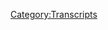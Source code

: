 {{Transcript
    | title         = [[224: March 20, 2009]]
    | caption       = [https://knowledgefight.libsyn.com/knowledge-fight-march-20-2009 Listen to this episode on Libsyn]
    | episodeNumber = [[224: March 20, 2009|224]]
    | length        = 01:50:31
}}

{{MessageBox
    | header     = Warning: Bot Generated Content
    | text       = This transcript was automatically generated by transcription software and likely contains many mistakes and misattributions. Please check the audio for definitive quotes, attribution, and context.
    | image      = N3yvass4myg91.webp
    | imagewidth = 50px
    | id         = warning
}}

{{TranscriptBlock
    | name      = Unknown Speaker
    | timestamp = 00:00:00.000
    | text      = Andy in Kansas, you're on the air, thanks for holding.
}}

{{TranscriptBlock
    | name      = Unknown Speaker
    | timestamp = 00:00:04.000
    | text      = Hello Alex, I'm a first time caller, I'm a huge fan, I love your work.
}}

{{TranscriptBlock
    | name      = Unknown Speaker
    | timestamp = 00:00:07.280
    | text      = I love you.
}}

{{TranscriptBlock
    | name      = Unknown Speaker
    | timestamp = 00:00:07.759
    | text      = Hey everybody, welcome back to Knowledge Fight, I'm Dan.
}}

{{TranscriptBlock
    | name      = Unknown Speaker
    | timestamp = 00:00:09.759
    | text      = I'm Jordan.
}}

{{TranscriptBlock
    | name      = Unknown Speaker
    | timestamp = 00:00:10.240
    | text      = We're a couple dudes, like to sit around, drink novelty beverages,
}}

{{TranscriptBlock
    | name      = Unknown Speaker
    | timestamp = 00:00:12.640
    | text      = and talk a little bit about Alex Jones.
}}

{{TranscriptBlock
    | name      = Unknown Speaker
    | timestamp = 00:00:14.240
    | text      = Indeed we are, Dan?
}}

{{TranscriptBlock
    | name      = Unknown Speaker
    | timestamp = 00:00:15.839
    | text      = Yeah.
}}

{{TranscriptBlock
    | name      = Unknown Speaker
    | timestamp = 00:00:16.239
    | text      = Dan?
}}

{{TranscriptBlock
    | name      = Unknown Speaker
    | timestamp = 00:00:16.719
    | text      = Hello.
}}

{{TranscriptBlock
    | name      = Unknown Speaker
    | timestamp = 00:00:17.039
    | text      = When was the last time you were trapped on a train with somebody talking on their phone loudly?
}}

{{TranscriptBlock
    | name      = Unknown Speaker
    | timestamp = 00:00:21.280
    | text      = I mean, it's not that far back. Certainly it's a very common occurrence.
}}

{{TranscriptBlock
    | name      = Unknown Speaker
    | timestamp = 00:00:27.199
    | text      = Yeah.
}}

{{TranscriptBlock
    | name      = Unknown Speaker
    | timestamp = 00:00:27.600
    | text      = I don't remember the last time, but I know that it's happened. Buses for me more.
}}

{{TranscriptBlock
    | name      = Unknown Speaker
    | timestamp = 00:00:31.760
    | text      = Yeah.
}}

{{TranscriptBlock
    | name      = Unknown Speaker
    | timestamp = 00:00:32.240
    | text      = I got off two stops before I normally do, because somebody was talking so loudly.
}}

{{TranscriptBlock
    | name      = Unknown Speaker
    | timestamp = 00:00:37.600
    | text      = Wow.
}}

{{TranscriptBlock
    | name      = Unknown Speaker
    | timestamp = 00:00:38.159
    | text      = So boringly on the train.
}}

{{TranscriptBlock
    | name      = Unknown Speaker
    | timestamp = 00:00:40.399
    | text      = So it's not even-
}}

{{TranscriptBlock
    | name      = Unknown Speaker
    | timestamp = 00:00:40.880
    | text      = I could not handle it.
}}

{{TranscriptBlock
    | name      = Unknown Speaker
    | timestamp = 00:00:41.759
    | text      = The conversation isn't even worth reporting back on.
}}

{{TranscriptBlock
    | name      = Unknown Speaker
    | timestamp = 00:00:44.880
    | text      = No, it was horrific.
}}

{{TranscriptBlock
    | name      = Unknown Speaker
    | timestamp = 00:00:46.079
    | text      = Your report is-
}}

{{TranscriptBlock
    | name      = Unknown Speaker
    | timestamp = 00:00:46.719
    | text      = It was horrific.
}}

{{TranscriptBlock
    | name      = Unknown Speaker
    | timestamp = 00:00:47.759
    | text      = Headline, boring conversation overheard on train.
}}

{{TranscriptBlock
    | name      = Unknown Speaker
    | timestamp = 00:00:50.479
    | text      = Oh, brutal.
}}

{{TranscriptBlock
    | name      = Unknown Speaker
    | timestamp = 00:00:52.479
    | text      = Cool.
}}

{{TranscriptBlock
    | name      = Unknown Speaker
    | timestamp = 00:00:53.280
    | text      = That's it. It was just so fun. I was so angry. And my headphones had just died too,
}}

{{TranscriptBlock
    | name      = Unknown Speaker
    | timestamp = 00:00:59.280
    | text      = so it was like I was trapped in-
}}

{{TranscriptBlock
    | name      = Unknown Speaker
    | timestamp = 00:01:01.119
    | text      = That's the worst situation.
}}

{{TranscriptBlock
    | name      = Unknown Speaker
    | timestamp = 00:01:03.439
    | text      = There was nothing I could do. I was trapped in this one half of a conversation.
}}

{{TranscriptBlock
    | name      = Unknown Speaker
    | timestamp = 00:01:07.200
    | text      = Well, that might have-
}}

{{TranscriptBlock
    | name      = Unknown Speaker
    | timestamp = 00:01:08.000
    | text      = You know what? Somebody might be moving to St. Louis soon, Dan.
}}

{{TranscriptBlock
    | name      = Unknown Speaker
    | timestamp = 00:01:11.120
    | text      = Oh, that's good news.
}}

{{TranscriptBlock
    | name      = Unknown Speaker
    | timestamp = 00:01:11.519
    | text      = Are you excited?
}}

{{TranscriptBlock
    | name      = Unknown Speaker
    | timestamp = 00:01:12.319
    | text      = Yeah, St. Louis is wonderful.
}}

{{TranscriptBlock
    | name      = Unknown Speaker
    | timestamp = 00:01:13.680
    | text      = Yeah, yeah, yeah.
}}

{{TranscriptBlock
    | name      = Unknown Speaker
    | timestamp = 00:01:14.319
    | text      = I'm so St. Louis, ask my tattooist.
}}

{{TranscriptBlock
    | name      = Unknown Speaker
    | timestamp = 00:01:16.879
    | text      = No.
}}

{{TranscriptBlock
    | name      = Unknown Speaker
    | timestamp = 00:01:17.280
    | text      = Shout out Murphy Lee.
}}

{{TranscriptBlock
    | name      = Unknown Speaker
    | timestamp = 00:01:18.079
    | text      = I won't do that.
}}

{{TranscriptBlock
    | name      = Unknown Speaker
    | timestamp = 00:01:18.719
    | text      = Also, along with Murphy Lee-
}}

{{TranscriptBlock
    | name      = Unknown Speaker
    | timestamp = 00:01:19.760
    | text      = I will not shout out Murphy Lee.
}}

{{TranscriptBlock
    | name      = Unknown Speaker
    | timestamp = 00:01:21.280
    | text      = Oh, he's great.
}}

{{TranscriptBlock
    | name      = Unknown Speaker
    | timestamp = 00:01:22.000
    | text      = I'd like to give a shout out to Murphy Lee.
}}

{{TranscriptBlock
    | name      = Unknown Speaker
    | timestamp = 00:01:24.159
    | text      = Also, I'd like to give a shout out to a couple new donors.
}}

{{TranscriptBlock
    | name      = Unknown Speaker
    | timestamp = 00:01:26.560
    | text      = Probably more importantly than Murphy Lee.
}}

{{TranscriptBlock
    | name      = Unknown Speaker
    | timestamp = 00:01:28.799
    | text      = Yeah, I mean, unless he donates to the show.
}}

{{TranscriptBlock
    | name      = Unknown Speaker
    | timestamp = 00:01:30.480
    | text      = Oh, God. Come on, Murphy. Come on.
}}

{{TranscriptBlock
    | name      = Unknown Speaker
    | timestamp = 00:01:34.000
    | text      = I don't know if he has the money for it anymore.
}}

{{TranscriptBlock
    | name      = Unknown Speaker
    | timestamp = 00:01:35.359
    | text      = Oh, come on. St. Lunatics, still relevant, but great.
}}

{{TranscriptBlock
    | name      = Unknown Speaker
    | timestamp = 00:01:39.120
    | text      = Shut up.
}}

{{TranscriptBlock
    | name      = Unknown Speaker
    | timestamp = 00:01:41.200
    | text      = Speaking of relevant, these people are very relevant to my appreciation, so thank you so much.
}}

{{TranscriptBlock
    | name      = Unknown Speaker
    | timestamp = 00:01:45.680
    | text      = First of all, I'd like to give a shout out-
}}

{{TranscriptBlock
    | name      = Unknown Speaker
    | timestamp = 00:01:47.120
    | text      = That was a bad transition.
}}

{{TranscriptBlock
    | name      = Unknown Speaker
    | timestamp = 00:01:48.640
    | text      = Thanks.
}}

{{TranscriptBlock
    | name      = Unknown Speaker
    | timestamp = 00:01:49.120
    | text      = I'm sorry, that was your first bad one in a year.
}}

{{TranscriptBlock
    | name      = Unknown Speaker
    | timestamp = 00:01:52.000
    | text      = Yeah, well, you know, you gotta- sometimes you gotta take the rough with the smooth.
}}

{{TranscriptBlock
    | name      = Unknown Speaker
    | timestamp = 00:01:55.680
    | text      = Yeah, that's true. No, no, no. Everybody's- you can't bat a thousand.
}}

{{TranscriptBlock
    | name      = Unknown Speaker
    | timestamp = 00:01:59.439
    | text      = That's right. If you do, you're juicing.
}}

{{TranscriptBlock
    | name      = Unknown Speaker
    | timestamp = 00:02:02.400
    | text      = Somebody who's not juicing.
}}

{{TranscriptBlock
    | name      = Unknown Speaker
    | timestamp = 00:02:03.840
    | text      = Is someone who's just joined up with the team and really appreciate it.
}}

{{TranscriptBlock
    | name      = Unknown Speaker
    | timestamp = 00:02:06.719
    | text      = Thank you so much, Mike. You are now a policy wonk.
}}

{{TranscriptBlock
    | name      = Unknown Speaker
    | timestamp = 00:02:09.520
    | text      = I'm a policy wonk.
}}

{{TranscriptBlock
    | name      = Unknown Speaker
    | timestamp = 00:02:10.719
    | text      = Thank you, Mike.
}}

{{TranscriptBlock
    | name      = Unknown Speaker
    | timestamp = 00:02:11.280
    | text      = Thank you very much, Mike.
}}

{{TranscriptBlock
    | name      = Unknown Speaker
    | timestamp = 00:02:12.639
    | text      = Also, I'd like to give a shout out to someone who came in on a little bit of a higher level,
}}

{{TranscriptBlock
    | name      = Unknown Speaker
    | timestamp = 00:02:16.159
    | text      = and I may mispronounce their name, and I apologize.
}}

{{TranscriptBlock
    | name      = Unknown Speaker
    | timestamp = 00:02:18.159
    | text      = It's Murphy Lee.
}}

{{TranscriptBlock
    | name      = Unknown Speaker
    | timestamp = 00:02:19.280
    | text      = Murphy Lee. One time we were doing a show in St. Louis,
}}

{{TranscriptBlock
    | name      = Unknown Speaker
    | timestamp = 00:02:22.560
    | text      = and we were trying to get Murphy Lee to come to the show.
}}

{{TranscriptBlock
    | name      = Unknown Speaker
    | timestamp = 00:02:25.439
    | text      = Okay.
}}

{{TranscriptBlock
    | name      = Unknown Speaker
    | timestamp = 00:02:26.240
    | text      = So we were like- found him on Twitter, and we're like tweeting at him like,
}}

{{TranscriptBlock
    | name      = Unknown Speaker
    | timestamp = 00:02:29.039
    | text      = hey, dirty, come to the show. Stuff like that.
}}

{{TranscriptBlock
    | name      = Unknown Speaker
    | timestamp = 00:02:31.199
    | text      = How did it go?
}}

{{TranscriptBlock
    | name      = Unknown Speaker
    | timestamp = 00:02:31.919
    | text      = Didn't work out.
}}

{{TranscriptBlock
    | name      = Unknown Speaker
    | timestamp = 00:02:32.960
    | text      = Didn't work out?
}}

{{TranscriptBlock
    | name      = Unknown Speaker
    | timestamp = 00:02:33.599
    | text      = No, but in doing so, we did find that Murphy Lee has a pretty good sense of humor.
}}

{{TranscriptBlock
    | name      = Unknown Speaker
    | timestamp = 00:02:38.400
    | text      = Okay.
}}

{{TranscriptBlock
    | name      = Unknown Speaker
    | timestamp = 00:02:38.639
    | text      = Like, he keeps calling people female humans and male humans.
}}

{{TranscriptBlock
    | name      = Unknown Speaker
    | timestamp = 00:02:42.639
    | text      = All right, I like that.
}}

{{TranscriptBlock
    | name      = Unknown Speaker
    | timestamp = 00:02:43.759
    | text      = Just nice.
}}

{{TranscriptBlock
    | name      = Unknown Speaker
    | timestamp = 00:02:44.240
    | text      = I like that.
}}

{{TranscriptBlock
    | name      = Unknown Speaker
    | timestamp = 00:02:44.879
    | text      = Yeah, and then the other thing he tweeted that I'll never forget was,
}}

{{TranscriptBlock
    | name      = Unknown Speaker
    | timestamp = 00:02:48.719
    | text      = don't nobody love these hoes, but everybody loves Raymond.
}}

{{TranscriptBlock
    | name      = Unknown Speaker
    | timestamp = 00:02:56.000
    | text      = All right, all right, I'm back on board with Murphy Lee.
}}

{{TranscriptBlock
    | name      = Unknown Speaker
    | timestamp = 00:02:58.240
    | text      = You won me over.
}}

{{TranscriptBlock
    | name      = Unknown Speaker
    | timestamp = 00:02:59.360
    | text      = You won me over.
}}

{{TranscriptBlock
    | name      = Unknown Speaker
    | timestamp = 00:03:00.479
    | text      = Someone who has won me over.
}}

{{TranscriptBlock
    | name      = Unknown Speaker
    | timestamp = 00:03:01.680
    | text      = Someone who's joined up on a little bit of an elevated level, and we appreciate it oh so much.
}}

{{TranscriptBlock
    | name      = Unknown Speaker
    | timestamp = 00:03:05.759
    | text      = Esme, you are now a technocrat.
}}

{{TranscriptBlock
    | name      = Unknown Speaker
    | timestamp = 00:03:10.159
    | text      = I'm a policy wonk.
}}

{{TranscriptBlock
    | name      = Unknown Speaker
    | timestamp = 00:03:11.360
    | text      = Four stars.
}}

{{TranscriptBlock
    | name      = Unknown Speaker
    | timestamp = 00:03:12.159
    | text      = Go home to your mother and tell her you're brilliant.
}}

{{TranscriptBlock
    | name      = Unknown Speaker
    | timestamp = 00:03:14.159
    | text      = Someone, someone sodomite sent me a bucket of poop.
}}

{{TranscriptBlock
    | name      = Unknown Speaker
    | timestamp = 00:03:16.800
    | text      = Daddy shark.
}}

{{TranscriptBlock
    | name      = Unknown Speaker
    | timestamp = 00:03:19.280
    | text      = Jar Jar Binks has a Caribbean black accent.
}}

{{TranscriptBlock
    | name      = Unknown Speaker
    | timestamp = 00:03:23.520
    | text      = He's a loser.
}}

{{TranscriptBlock
    | name      = Unknown Speaker
    | timestamp = 00:03:24.800
    | text      = Little, little kitty baby.
}}

{{TranscriptBlock
    | name      = Unknown Speaker
    | timestamp = 00:03:26.639
    | text      = I don't want to hate black people.
}}

{{TranscriptBlock
    | name      = Unknown Speaker
    | timestamp = 00:03:28.240
    | text      = I renounce Jesus Christ.
}}

{{TranscriptBlock
    | name      = Unknown Speaker
    | timestamp = 00:03:30.080
    | text      = Thank you Esme.
}}

{{TranscriptBlock
    | name      = Unknown Speaker
    | timestamp = 00:03:30.879
    | text      = Thank you very much.
}}

{{TranscriptBlock
    | name      = Unknown Speaker
    | timestamp = 00:03:31.759
    | text      = I think it's Esme?
}}

{{TranscriptBlock
    | name      = Unknown Speaker
    | timestamp = 00:03:32.960
    | text      = Could be, and I apologize if I got that wrong.
}}

{{TranscriptBlock
    | name      = Unknown Speaker
    | timestamp = 00:03:35.599
    | text      = I'm not the best with names.
}}

{{TranscriptBlock
    | name      = Unknown Speaker
    | timestamp = 00:03:36.639
    | text      = I don't know.
}}

{{TranscriptBlock
    | name      = Unknown Speaker
    | timestamp = 00:03:36.960
    | text      = I think that's one of those ones that I've only ever read before, and you've never,
}}

{{TranscriptBlock
    | name      = Unknown Speaker
    | timestamp = 00:03:40.719
    | text      = like, I don't know any Esmes or Esmes.
}}

{{TranscriptBlock
    | name      = Unknown Speaker
    | timestamp = 00:03:43.199
    | text      = The one that always screws me up is the S-I-O-B-H-A-N, that Irish name.
}}

{{TranscriptBlock
    | name      = Unknown Speaker
    | timestamp = 00:03:48.560
    | text      = Yeah, Samhain.
}}

{{TranscriptBlock
    | name      = Unknown Speaker
    | timestamp = 00:03:49.280
    | text      = No, I'm just kidding.
}}

{{TranscriptBlock
    | name      = Unknown Speaker
    | timestamp = 00:03:50.080
    | text      = I have looked up how it's pronounced, and I have since forgotten.
}}

{{TranscriptBlock
    | name      = Unknown Speaker
    | timestamp = 00:03:54.080
    | text      = I feel terrible about it, but I'll never be able to retain that information.
}}

{{TranscriptBlock
    | name      = Unknown Speaker
    | timestamp = 00:03:58.400
    | text      = But either way, we appreciate it oh so very much.
}}

{{TranscriptBlock
    | name      = Unknown Speaker
    | timestamp = 00:04:01.120
    | text      = Thank you for your support.
}}

{{TranscriptBlock
    | name      = Unknown Speaker
    | timestamp = 00:04:02.240
    | text      = If you'd like to join up and support the show, you can do it by going to knowledgefight.com,
}}

{{TranscriptBlock
    | name      = Unknown Speaker
    | timestamp = 00:04:06.319
    | text      = clicking that support the show button, and we would appreciate it.
}}

{{TranscriptBlock
    | name      = Unknown Speaker
    | timestamp = 00:04:09.759
    | text      = It would be nice.
}}

{{TranscriptBlock
    | name      = Unknown Speaker
    | timestamp = 00:04:10.719
    | text      = So Jordan, today I wanted to do a present day episode, because we've been sort of,
}}

{{TranscriptBlock
    | name      = Unknown Speaker
    | timestamp = 00:04:15.919
    | text      = you know, we were in the past on Monday, and then we had our space adventure Wednesday,
}}

{{TranscriptBlock
    | name      = Unknown Speaker
    | timestamp = 00:04:20.560
    | text      = and I thought it would be good to check in on the present, but then I saw an article
}}

{{TranscriptBlock
    | name      = Unknown Speaker
    | timestamp = 00:04:24.319
    | text      = where Alex was saying that the shooting at that synagogue in Pittsburgh was a Marxist
}}

{{TranscriptBlock
    | name      = Unknown Speaker
    | timestamp = 00:04:30.000
    | text      = Jihadi plot.
}}

{{TranscriptBlock
    | name      = Unknown Speaker
    | timestamp = 00:04:31.040
    | text      = You can stop right there.
}}

{{TranscriptBlock
    | name      = Unknown Speaker
    | timestamp = 00:04:32.079
    | text      = And I said, no.
}}

{{TranscriptBlock
    | name      = Unknown Speaker
    | timestamp = 00:04:33.439
    | text      = Yeah, no.
}}

{{TranscriptBlock
    | name      = Unknown Speaker
    | timestamp = 00:04:34.160
    | text      = No, this is not even worth, like, I know that, like, looking at the abyss,
}}

{{TranscriptBlock
    | name      = Unknown Speaker
    | timestamp = 00:04:40.639
    | text      = is kind of part of what this show does a lot of the time, but I think that there's even,
}}

{{TranscriptBlock
    | name      = Unknown Speaker
    | timestamp = 00:04:44.959
    | text      = like, a point that it gets, like, why are we doing this?
}}

{{TranscriptBlock
    | name      = Unknown Speaker
    | timestamp = 00:04:49.199
    | text      = You get too close to the abyss, and you get drawn into it, and you die.
}}

{{TranscriptBlock
    | name      = Unknown Speaker
    | timestamp = 00:04:52.639
    | text      = I just don't think that there's much, like, point in us talking about that.
}}

{{TranscriptBlock
    | name      = Unknown Speaker
    | timestamp = 00:04:57.360
    | text      = I think that's, like, that's kind of at the line of, like, where it's like,
}}

{{TranscriptBlock
    | name      = Unknown Speaker
    | timestamp = 00:05:01.839
    | text      = all right, get bent, asshole.
}}

{{TranscriptBlock
    | name      = Unknown Speaker
    | timestamp = 00:05:03.120
    | text      = Yeah, yeah, yeah.
}}

{{TranscriptBlock
    | name      = Unknown Speaker
    | timestamp = 00:05:04.399
    | text      = I don't even...
}}

{{TranscriptBlock
    | name      = Unknown Speaker
    | timestamp = 00:05:06.160
    | text      = What research are you gonna do?
}}

{{TranscriptBlock
    | name      = Unknown Speaker
    | timestamp = 00:05:07.519
    | text      = Like, no.
}}

{{TranscriptBlock
    | name      = Unknown Speaker
    | timestamp = 00:05:07.759
    | text      = Well, there's that.
}}

{{TranscriptBlock
    | name      = Unknown Speaker
    | timestamp = 00:05:08.800
    | text      = There's nothing to sort out.
}}

{{TranscriptBlock
    | name      = Unknown Speaker
    | timestamp = 00:05:10.079
    | text      = There's nothing to look at except for, like, isn't this guy an asshole?
}}

{{TranscriptBlock
    | name      = Unknown Speaker
    | timestamp = 00:05:12.800
    | text      = Yeah.
}}

{{TranscriptBlock
    | name      = Unknown Speaker
    | timestamp = 00:05:12.959
    | text      = And I think we can do that in a more productive way through other avenues.
}}

{{TranscriptBlock
    | name      = Unknown Speaker
    | timestamp = 00:05:17.120
    | text      = And our past episode when we were in the past was incredibly relevant to the present.
}}

{{TranscriptBlock
    | name      = Unknown Speaker
    | timestamp = 00:05:21.120
    | text      = It's weird that way.
}}

{{TranscriptBlock
    | name      = Unknown Speaker
    | timestamp = 00:05:22.079
    | text      = Yeah, it's more relevant than Alex in the present.
}}

{{TranscriptBlock
    | name      = Unknown Speaker
    | timestamp = 00:05:24.879
    | text      = Somewhat.
}}

{{TranscriptBlock
    | name      = Unknown Speaker
    | timestamp = 00:05:25.600
    | text      = And so I decided, fuck it, we're staying in the past.
}}

{{TranscriptBlock
    | name      = Unknown Speaker
    | timestamp = 00:05:28.000
    | text      = And today we're going over an episode from March 20th, 2009.
}}

{{TranscriptBlock
    | name      = Unknown Speaker
    | timestamp = 00:05:32.800
    | text      = It's only one episode, but that's because I also am gonna just say off the top,
}}

{{TranscriptBlock
    | name      = Unknown Speaker
    | timestamp = 00:05:38.240
    | text      = this is a Friday episode.
}}

{{TranscriptBlock
    | name      = Unknown Speaker
    | timestamp = 00:05:39.519
    | text      = And I also listened to March 22nd, 2009, which is a Sunday.
}}

{{TranscriptBlock
    | name      = Unknown Speaker
    | timestamp = 00:05:43.759
    | text      = And that was hot garbage.
}}

{{TranscriptBlock
    | name      = Unknown Speaker
    | timestamp = 00:05:45.199
    | text      = Yeah.
}}

{{TranscriptBlock
    | name      = Unknown Speaker
    | timestamp = 00:05:45.680
    | text      = I realized that Alex Jones nowadays uses Sunday shows as soft launches for his narratives.
}}

{{TranscriptBlock
    | name      = Unknown Speaker
    | timestamp = 00:05:51.680
    | text      = Yeah.
}}

{{TranscriptBlock
    | name      = Unknown Speaker
    | timestamp = 00:05:51.920
    | text      = A lot of the time, if he wants to test something out, see how it feels coming out of his mouth.
}}

{{TranscriptBlock
    | name      = Unknown Speaker
    | timestamp = 00:05:55.360
    | text      = It's a little bit of an open mic.
}}

{{TranscriptBlock
    | name      = Unknown Speaker
    | timestamp = 00:05:56.480
    | text      = He'll do it on Sunday.
}}

{{TranscriptBlock
    | name      = Unknown Speaker
    | timestamp = 00:05:57.759
    | text      = Back in 2009, he would just do a recap of all the bullshit he talked about.
}}

{{TranscriptBlock
    | name      = Unknown Speaker
    | timestamp = 00:06:03.279
    | text      = Wait, really?
}}

{{TranscriptBlock
    | name      = Unknown Speaker
    | timestamp = 00:06:04.240
    | text      = And I realized why.
}}

{{TranscriptBlock
    | name      = Unknown Speaker
    | timestamp = 00:06:05.680
    | text      = It's because back then, more people listened to Sunday shows because it was distributed
}}

{{TranscriptBlock
    | name      = Unknown Speaker
    | timestamp = 00:06:11.279
    | text      = by MS Communications.
}}

{{TranscriptBlock
    | name      = Unknown Speaker
    | timestamp = 00:06:13.279
    | text      = He knew he had a bigger audience on Sunday than he did on weekdays.
}}

{{TranscriptBlock
    | name      = Unknown Speaker
    | timestamp = 00:06:17.360
    | text      = So he tried to make the most of it.
}}

{{TranscriptBlock
    | name      = Unknown Speaker
    | timestamp = 00:06:19.519
    | text      = Nowadays, he knows that less people are listening on Sunday.
}}

{{TranscriptBlock
    | name      = Unknown Speaker
    | timestamp = 00:06:22.240
    | text      = Gotcha.
}}

{{TranscriptBlock
    | name      = Unknown Speaker
    | timestamp = 00:06:22.720
    | text      = And so who gives a shit?
}}

{{TranscriptBlock
    | name      = Unknown Speaker
    | timestamp = 00:06:24.079
    | text      = Let's fucking punt on it.
}}

{{TranscriptBlock
    | name      = Unknown Speaker
    | timestamp = 00:06:25.199
    | text      = Yeah, I got it.
}}

{{TranscriptBlock
    | name      = Unknown Speaker
    | timestamp = 00:06:26.480
    | text      = I realized that.
}}

{{TranscriptBlock
    | name      = Unknown Speaker
    | timestamp = 00:06:27.199
    | text      = So this is technically March 20th and 22nd, but we're not going to talk about anything
}}

{{TranscriptBlock
    | name      = Unknown Speaker
    | timestamp = 00:06:30.959
    | text      = about 22nd.
}}

{{TranscriptBlock
    | name      = Unknown Speaker
    | timestamp = 00:06:31.680
    | text      = Yeah, but we do have an out-of-context drop from today's show.
}}

{{TranscriptBlock
    | name      = Unknown Speaker
    | timestamp = 00:06:36.160
    | text      = I am an animal.
}}

{{TranscriptBlock
    | name      = Unknown Speaker
    | timestamp = 00:06:37.199
    | text      = I am vicious.
}}

{{TranscriptBlock
    | name      = Unknown Speaker
    | timestamp = 00:06:38.639
    | text      = Okay.
}}

{{TranscriptBlock
    | name      = Unknown Speaker
    | timestamp = 00:06:39.040
    | text      = All right.
}}

{{TranscriptBlock
    | name      = Unknown Speaker
    | timestamp = 00:06:39.839
    | text      = All right.
}}

{{TranscriptBlock
    | name      = Unknown Speaker
    | timestamp = 00:06:40.240
    | text      = All right.
}}

{{TranscriptBlock
    | name      = Unknown Speaker
    | timestamp = 00:06:40.720
    | text      = I agree.
}}

{{TranscriptBlock
    | name      = Unknown Speaker
    | timestamp = 00:06:41.199
    | text      = Yeah, you're not wrong.
}}

{{TranscriptBlock
    | name      = Unknown Speaker
    | timestamp = 00:06:43.199
    | text      = We start off today's episode.
}}

{{TranscriptBlock
    | name      = Unknown Speaker
    | timestamp = 00:06:45.120
    | text      = In the aftermath of our last 2009 episode, we had, I think, probably the most substantive
}}

{{TranscriptBlock
    | name      = Unknown Speaker
    | timestamp = 00:06:51.120
    | text      = thing that happened was Alex got a visit from the guy who started the Oath Keepers.
}}

{{TranscriptBlock
    | name      = Unknown Speaker
    | timestamp = 00:06:54.879
    | text      = Yeah, which now is not something that you would want to wish on anyone.
}}

{{TranscriptBlock
    | name      = Unknown Speaker
    | timestamp = 00:07:00.160
    | text      = Like, if you told me that, oh, yeah, in about a week you're going to get a visit from the
}}

{{TranscriptBlock
    | name      = Unknown Speaker
    | timestamp = 00:07:03.839
    | text      = guy who started the Oath Keepers, I'd be like, how do I run away from this as fast as possible?
}}

{{TranscriptBlock
    | name      = Unknown Speaker
    | timestamp = 00:07:07.839
    | text      = It's kind of like a curse.
}}

{{TranscriptBlock
    | name      = Unknown Speaker
    | timestamp = 00:07:09.519
    | text      = Yeah, yeah, yeah, yeah.
}}

{{TranscriptBlock
    | name      = Unknown Speaker
    | timestamp = 00:07:11.759
    | text      = So we have that.
}}

{{TranscriptBlock
    | name      = Unknown Speaker
    | timestamp = 00:07:12.959
    | text      = Alex has softened his heart, the opposite of that quarter flash song.
}}

{{TranscriptBlock
    | name      = Unknown Speaker
    | timestamp = 00:07:16.959
    | text      = Pardon my heart.
}}

{{TranscriptBlock
    | name      = Unknown Speaker
    | timestamp = 00:07:17.600
    | text      = All right.
}}

{{TranscriptBlock
    | name      = Unknown Speaker
    | timestamp = 00:07:18.639
    | text      = You softened his heart to the Oath Keepers, and that will serve, I'm certain, as his transition
}}

{{TranscriptBlock
    | name      = Unknown Speaker
    | timestamp = 00:07:23.360
    | text      = to the Tea Party.
}}

{{TranscriptBlock
    | name      = Unknown Speaker
    | timestamp = 00:07:24.160
    | text      = Yeah.
}}

{{TranscriptBlock
    | name      = Unknown Speaker
    | timestamp = 00:07:24.480
    | text      = So that sort of, that mystery is a little bit, we've got a lead in that one.
}}

{{TranscriptBlock
    | name      = Unknown Speaker
    | timestamp = 00:07:29.920
    | text      = Yes.
}}

{{TranscriptBlock
    | name      = Unknown Speaker
    | timestamp = 00:07:30.720
    | text      = Further where we last left off, he was going real hard on the Mayak Report bullshit, really
}}

{{TranscriptBlock
    | name      = Unknown Speaker
    | timestamp = 00:07:36.560
    | text      = trying to feign and create the idea that the government hates patriots, and they're taking
}}

{{TranscriptBlock
    | name      = Unknown Speaker
    | timestamp = 00:07:43.600
    | text      = on over.
}}

{{TranscriptBlock
    | name      = Unknown Speaker
    | timestamp = 00:07:44.319
    | text      = We all do now.
}}

{{TranscriptBlock
    | name      = Unknown Speaker
    | timestamp = 00:07:45.360
    | text      = Certainly.
}}

{{TranscriptBlock
    | name      = Unknown Speaker
    | timestamp = 00:07:46.319
    | text      = So here we go.
}}

{{TranscriptBlock
    | name      = Unknown Speaker
    | timestamp = 00:07:47.839
    | text      = This is where Alex starts the show, and it's sort of indicative of his mood throughout,
}}

{{TranscriptBlock
    | name      = Unknown Speaker
    | timestamp = 00:07:51.839
    | text      = I would say, at least the first half hour, 45 minutes.
}}

{{TranscriptBlock
    | name      = Unknown Speaker
    | timestamp = 00:07:55.040
    | text      = You know, a lot of people are waking up to the New World Order right now, but I don't
}}

{{TranscriptBlock
    | name      = Unknown Speaker
    | timestamp = 00:07:58.319
    | text      = think people are waking up to the full magnitude of it.
}}

{{TranscriptBlock
    | name      = Unknown Speaker
    | timestamp = 00:08:04.480
    | text      = And last night, this morning, it's just been hitting me like a ton of bricks.
}}

{{TranscriptBlock
    | name      = Unknown Speaker
    | timestamp = 00:08:09.120
    | text      = Just how serious the situation we're in.
}}

{{TranscriptBlock
    | name      = Unknown Speaker
    | timestamp = 00:08:11.600
    | text      = Just now?
}}

{{TranscriptBlock
    | name      = Unknown Speaker
    | timestamp = 00:08:12.480
    | text      = You know, I don't sit here with pleasure reminding people that over the years, I have been ridiculed
}}

{{TranscriptBlock
    | name      = Unknown Speaker
    | timestamp = 00:08:17.519
    | text      = and laughed at about everything I've talked about, only to have people later admit I was
}}

{{TranscriptBlock
    | name      = Unknown Speaker
    | timestamp = 00:08:21.360
    | text      = right.
}}

{{TranscriptBlock
    | name      = Unknown Speaker
    | timestamp = 00:08:22.800
    | text      = Nope.
}}

{{TranscriptBlock
    | name      = Unknown Speaker
    | timestamp = 00:08:23.680
    | text      = And I'm telling you that they're going to kill the majority of us.
}}

{{TranscriptBlock
    | name      = Unknown Speaker
    | timestamp = 00:08:26.959
    | text      = I'm telling you that that comes next because they say that's what they're going to do.
}}

{{TranscriptBlock
    | name      = Unknown Speaker
    | timestamp = 00:08:33.440
    | text      = You are doing exactly.
}}

{{TranscriptBlock
    | name      = Unknown Speaker
    | timestamp = 00:08:35.519
    | text      = I'm sorry.
}}

{{TranscriptBlock
    | name      = Unknown Speaker
    | timestamp = 00:08:36.960
    | text      = I'm sorry.
}}

{{TranscriptBlock
    | name      = Unknown Speaker
    | timestamp = 00:08:38.399
    | text      = He said something that made me laugh.
}}

{{TranscriptBlock
    | name      = Unknown Speaker
    | timestamp = 00:08:40.399
    | text      = It's his own fault.
}}

{{TranscriptBlock
    | name      = Unknown Speaker
    | timestamp = 00:08:41.759
    | text      = The problem with it is that he is right, is that people do ridicule him and laugh at him,
}}

{{TranscriptBlock
    | name      = Unknown Speaker
    | timestamp = 00:08:46.080
    | text      = but he's wrong about the second part where he's always proven right, which I think is
}}

{{TranscriptBlock
    | name      = Unknown Speaker
    | timestamp = 00:08:50.240
    | text      = demonstrated over all of our episodes.
}}

{{TranscriptBlock
    | name      = Unknown Speaker
    | timestamp = 00:08:52.559
    | text      = I think we've put together a pretty solid indictment of his truth telling.
}}

{{TranscriptBlock
    | name      = Unknown Speaker
    | timestamp = 00:08:58.720
    | text      = I think one of the damning things or like one of the worst lingering legacies of Gandhi
}}

{{TranscriptBlock
    | name      = Unknown Speaker
    | timestamp = 00:09:04.320
    | text      = is that quote that like, first they ridicule you, then they.
}}

{{TranscriptBlock
    | name      = Unknown Speaker
    | timestamp = 00:09:07.919
    | text      = Yeah.
}}

{{TranscriptBlock
    | name      = Unknown Speaker
    | timestamp = 00:09:09.440
    | text      = I don't remember exactly how that quote goes, but a lot of people with really dumb ideas
}}

{{TranscriptBlock
    | name      = Unknown Speaker
    | timestamp = 00:09:13.679
    | text      = take solace in the fact that they're being ridiculed because they think they're on the
}}

{{TranscriptBlock
    | name      = Unknown Speaker
    | timestamp = 00:09:17.360
    | text      = path to being revolutionaries.
}}

{{TranscriptBlock
    | name      = Unknown Speaker
    | timestamp = 00:09:19.039
    | text      = Yeah.
}}

{{TranscriptBlock
    | name      = Unknown Speaker
    | timestamp = 00:09:19.539
    | text      = And that is exactly like where Alex lives.
}}

{{TranscriptBlock
    | name      = Unknown Speaker
    | timestamp = 00:09:22.659
    | text      = Just a note to anybody who's thinking of saying an inspirational quote at any point in their
}}

{{TranscriptBlock
    | name      = Unknown Speaker
    | timestamp = 00:09:27.220
    | text      = lives, it can be used against you.
}}

{{TranscriptBlock
    | name      = Unknown Speaker
    | timestamp = 00:09:29.059
    | text      = So don't.
}}

{{TranscriptBlock
    | name      = Unknown Speaker
    | timestamp = 00:09:29.620
    | text      = Yeah.
}}

{{TranscriptBlock
    | name      = Unknown Speaker
    | timestamp = 00:09:29.779
    | text      = Oh yeah.
}}

{{TranscriptBlock
    | name      = Unknown Speaker
    | timestamp = 00:09:30.100
    | text      = It'll be twisted.
}}

{{TranscriptBlock
    | name      = Unknown Speaker
    | timestamp = 00:09:30.820
    | text      = Be careful.
}}

{{TranscriptBlock
    | name      = Unknown Speaker
    | timestamp = 00:09:31.379
    | text      = Be careful with your inspiration.
}}

{{TranscriptBlock
    | name      = Unknown Speaker
    | timestamp = 00:09:33.460
    | text      = Or at the very least, once again, this is a perfect situation to add the dot, dot, dot,
}}

{{TranscriptBlock
    | name      = Unknown Speaker
    | timestamp = 00:09:38.179
    | text      = except Nazis.
}}

{{TranscriptBlock
    | name      = Unknown Speaker
    | timestamp = 00:09:39.779
    | text      = I think this is a great one.
}}

{{TranscriptBlock
    | name      = Unknown Speaker
    | timestamp = 00:09:40.899
    | text      = Sure.
}}

{{TranscriptBlock
    | name      = Unknown Speaker
    | timestamp = 00:09:41.299
    | text      = First they laugh at you.
}}

{{TranscriptBlock
    | name      = Unknown Speaker
    | timestamp = 00:09:42.500
    | text      = Yeah.
}}

{{TranscriptBlock
    | name      = Unknown Speaker
    | timestamp = 00:09:43.379
    | text      = Fuck you.
}}

{{TranscriptBlock
    | name      = Unknown Speaker
    | timestamp = 00:09:44.019
    | text      = Dot, dot, dot.
}}

{{TranscriptBlock
    | name      = Unknown Speaker
    | timestamp = 00:09:44.899
    | text      = Yeah.
}}

{{TranscriptBlock
    | name      = Unknown Speaker
    | timestamp = 00:09:45.399
    | text      = So Alex is a, he's pretty deep in this, like kind of rolling around like a pig in shit
}}

{{TranscriptBlock
    | name      = Unknown Speaker
    | timestamp = 00:09:50.700
    | text      = about how people make fun of him, but he's always right.
}}

{{TranscriptBlock
    | name      = Unknown Speaker
    | timestamp = 00:09:53.740
    | text      = Yeah.
}}

{{TranscriptBlock
    | name      = Unknown Speaker
    | timestamp = 00:09:53.980
    | text      = He's just, that's kind of his entire head space.
}}

{{TranscriptBlock
    | name      = Unknown Speaker
    | timestamp = 00:09:56.539
    | text      = And I'm not sure exactly why that is.
}}

{{TranscriptBlock
    | name      = Unknown Speaker
    | timestamp = 00:09:58.620
    | text      = Cause somebody laughed at him a lot recently.
}}

{{TranscriptBlock
    | name      = Unknown Speaker
    | timestamp = 00:10:00.620
    | text      = That could be.
}}

{{TranscriptBlock
    | name      = Unknown Speaker
    | timestamp = 00:10:01.259
    | text      = I don't see any external reason for him to be like, I have been vindicated as always
}}

{{TranscriptBlock
    | name      = Unknown Speaker
    | timestamp = 00:10:06.779
    | text      = or anything like that.
}}

{{TranscriptBlock
    | name      = Unknown Speaker
    | timestamp = 00:10:07.659
    | text      = Yeah.
}}

{{TranscriptBlock
    | name      = Unknown Speaker
    | timestamp = 00:10:07.980
    | text      = That's something must, something weird must've happened to him in his personal life because
}}

{{TranscriptBlock
    | name      = Unknown Speaker
    | timestamp = 00:10:11.659
    | text      = he talks about it a bunch.
}}

{{TranscriptBlock
    | name      = Unknown Speaker
    | timestamp = 00:10:13.580
    | text      = Lindbeck does hours and hours every day on radio and TV on it.
}}

{{TranscriptBlock
    | name      = Unknown Speaker
    | timestamp = 00:10:17.340
    | text      = He's talking about the Mayak report.
}}

{{TranscriptBlock
    | name      = Unknown Speaker
    | timestamp = 00:10:18.620
    | text      = Yeah.
}}

{{TranscriptBlock
    | name      = Unknown Speaker
    | timestamp = 00:10:21.179
    | text      = But see, I'm always the one that gets to be attacked when I break it.
}}

{{TranscriptBlock
    | name      = Unknown Speaker
    | timestamp = 00:10:26.220
    | text      = Just like it was out for a few days and getting the attention.
}}

{{TranscriptBlock
    | name      = Unknown Speaker
    | timestamp = 00:10:30.460
    | text      = We pointed out the Iowa national guard gun confiscation drill.
}}

{{TranscriptBlock
    | name      = Unknown Speaker
    | timestamp = 00:10:33.899
    | text      = Nope.
}}

{{TranscriptBlock
    | name      = Unknown Speaker
    | timestamp = 00:10:34.220
    | text      = They themselves were admitting.
}}

{{TranscriptBlock
    | name      = Unknown Speaker
    | timestamp = 00:10:35.419
    | text      = That's what it was.
}}

{{TranscriptBlock
    | name      = Unknown Speaker
    | timestamp = 00:10:36.299
    | text      = It was in the newspaper door to door asking the search houses and looking for gun dealers,
}}

{{TranscriptBlock
    | name      = Unknown Speaker
    | timestamp = 00:10:40.539
    | text      = how to lock down the tiny town of Arcadia, 400 and something people.
}}

{{TranscriptBlock
    | name      = Unknown Speaker
    | timestamp = 00:10:44.379
    | text      = Wasn't what that story was.
}}

{{TranscriptBlock
    | name      = Unknown Speaker
    | timestamp = 00:10:46.779
    | text      = And I get criticized for that.
}}

{{TranscriptBlock
    | name      = Unknown Speaker
    | timestamp = 00:10:48.139
    | text      = I go on air last week, it's in Reuters, a photo army troops on the streets after the
}}

{{TranscriptBlock
    | name      = Unknown Speaker
    | timestamp = 00:10:52.779
    | text      = mass shooting in Alabama.
}}

{{TranscriptBlock
    | name      = Unknown Speaker
    | timestamp = 00:10:53.980
    | text      = I go on air, people say, Oh, that's not true.
}}

{{TranscriptBlock
    | name      = Unknown Speaker
    | timestamp = 00:10:55.820
    | text      = Now it's in the Houston Chronicle and associated press and everywhere else.
}}

{{TranscriptBlock
    | name      = Unknown Speaker
    | timestamp = 00:10:59.500
    | text      = See, this is where the difficulty with Alex back then was.
}}

{{TranscriptBlock
    | name      = Unknown Speaker
    | timestamp = 00:11:02.779
    | text      = He is right about that second one.
}}

{{TranscriptBlock
    | name      = Unknown Speaker
    | timestamp = 00:11:04.860
    | text      = Yeah.
}}

{{TranscriptBlock
    | name      = Unknown Speaker
    | timestamp = 00:11:05.340
    | text      = That one where the troops were out.
}}

{{TranscriptBlock
    | name      = Unknown Speaker
    | timestamp = 00:11:06.940
    | text      = But we talked about that on a recent episode.
}}

{{TranscriptBlock
    | name      = Unknown Speaker
    | timestamp = 00:11:09.179
    | text      = Oh yeah, where, you know, the, it wasn't some nefarious, let's put troops on the street,
}}

{{TranscriptBlock
    | name      = Unknown Speaker
    | timestamp = 00:11:14.779
    | text      = or it wasn't even like a let's acclimate people to it.
}}

{{TranscriptBlock
    | name      = Unknown Speaker
    | timestamp = 00:11:17.419
    | text      = It was like, we don't have enough police force.
}}

{{TranscriptBlock
    | name      = Unknown Speaker
    | timestamp = 00:11:19.659
    | text      = Why don't you give us a hand here?
}}

{{TranscriptBlock
    | name      = Unknown Speaker
    | timestamp = 00:11:20.940
    | text      = And even they were like, we shouldn't have done that.
}}

{{TranscriptBlock
    | name      = Unknown Speaker
    | timestamp = 00:11:22.940
    | text      = And yeah, it was someone in the, uh, we were trying to do good, but it was a bad idea.
}}

{{TranscriptBlock
    | name      = Unknown Speaker
    | timestamp = 00:11:26.779
    | text      = It was someone in the organization who misunderstood his responsibilities and it was dealt with
}}

{{TranscriptBlock
    | name      = Unknown Speaker
    | timestamp = 00:11:30.940
    | text      = appropriately after the fact.
}}

{{TranscriptBlock
    | name      = Unknown Speaker
    | timestamp = 00:11:32.539
    | text      = So he brings in the Arcadia thing, which isn't true.
}}

{{TranscriptBlock
    | name      = Unknown Speaker
    | timestamp = 00:11:36.139
    | text      = That was a, that was a extra thing.
}}

{{TranscriptBlock
    | name      = Unknown Speaker
    | timestamp = 00:11:38.539
    | text      = That was a exercise where they were going around and simulating the idea of looking
}}

{{TranscriptBlock
    | name      = Unknown Speaker
    | timestamp = 00:11:43.740
    | text      = for someone in a town.
}}

{{TranscriptBlock
    | name      = Unknown Speaker
    | timestamp = 00:11:45.340
    | text      = It wasn't a gun confiscation drill or anything like that.
}}

{{TranscriptBlock
    | name      = Unknown Speaker
    | timestamp = 00:11:48.940
    | text      = That's nonsense.
}}

{{TranscriptBlock
    | name      = Unknown Speaker
    | timestamp = 00:11:49.820
    | text      = That has nothing to do with this.
}}

{{TranscriptBlock
    | name      = Unknown Speaker
    | timestamp = 00:11:51.179
    | text      = But then he is right about the idea of the troops on the street, but he's exaggerating
}}

{{TranscriptBlock
    | name      = Unknown Speaker
    | timestamp = 00:11:54.940
    | text      = it still.
}}

{{TranscriptBlock
    | name      = Unknown Speaker
    | timestamp = 00:11:55.659
    | text      = So it's like, okay, you get half a point.
}}

{{TranscriptBlock
    | name      = Unknown Speaker
    | timestamp = 00:11:58.220
    | text      = Yeah.
}}

{{TranscriptBlock
    | name      = Unknown Speaker
    | timestamp = 00:11:58.539
    | text      = You know what?
}}

{{TranscriptBlock
    | name      = Unknown Speaker
    | timestamp = 00:11:59.019
    | text      = He's absolutely right.
}}

{{TranscriptBlock
    | name      = Unknown Speaker
    | timestamp = 00:12:00.059
    | text      = We really shouldn't have the military operating within our borders.
}}

{{TranscriptBlock
    | name      = Unknown Speaker
    | timestamp = 00:12:03.500
    | text      = Interesting.
}}

{{TranscriptBlock
    | name      = Unknown Speaker
    | timestamp = 00:12:04.220
    | text      = We just, it's, it's a, it's unconstitutional.
}}

{{TranscriptBlock
    | name      = Unknown Speaker
    | timestamp = 00:12:07.019
    | text      = It's a really good thing that Alex has that as a principle.
}}

{{TranscriptBlock
    | name      = Unknown Speaker
    | timestamp = 00:12:09.899
    | text      = Yeah.
}}

{{TranscriptBlock
    | name      = Unknown Speaker
    | timestamp = 00:12:10.299
    | text      = It's important you stick to it.
}}

{{TranscriptBlock
    | name      = Unknown Speaker
    | timestamp = 00:12:12.460
    | text      = He doesn't change based on the weather and whether or not the guy he likes is doing it.
}}

{{TranscriptBlock
    | name      = Unknown Speaker
    | timestamp = 00:12:18.299
    | text      = And they're admitting invalid federal law.
}}

{{TranscriptBlock
    | name      = Unknown Speaker
    | timestamp = 00:12:20.379
    | text      = Posse Comitatus.
}}

{{TranscriptBlock
    | name      = Unknown Speaker
    | timestamp = 00:12:24.779
    | text      = But that's okay because that's what I'm here for.
}}

{{TranscriptBlock
    | name      = Unknown Speaker
    | timestamp = 00:12:29.019
    | text      = I'm here to hit the barbed wire first every single time.
}}

{{TranscriptBlock
    | name      = Unknown Speaker
    | timestamp = 00:12:32.299
    | text      = So everybody else can climb up over my back while I'm hanging in the barbed wire and spit
}}

{{TranscriptBlock
    | name      = Unknown Speaker
    | timestamp = 00:12:36.379
    | text      = on me and give me no credit after they're done climbing over me.
}}

{{TranscriptBlock
    | name      = Unknown Speaker
    | timestamp = 00:12:41.820
    | text      = You know what?
}}

{{TranscriptBlock
    | name      = Unknown Speaker
    | timestamp = 00:12:42.379
    | text      = I like it good because I'm doing this for all the innocent people out there.
}}

{{TranscriptBlock
    | name      = Unknown Speaker
    | timestamp = 00:12:46.539
    | text      = The new order is running over and hurting and killing.
}}

{{TranscriptBlock
    | name      = Unknown Speaker
    | timestamp = 00:12:49.580
    | text      = And I don't care about my name or people say and think about me, but the denial does speak
}}

{{TranscriptBlock
    | name      = Unknown Speaker
    | timestamp = 00:12:54.379
    | text      = of psychology.
}}

{{TranscriptBlock
    | name      = Unknown Speaker
    | timestamp = 00:12:55.500
    | text      = We're talking about martial law in New York when we get back.
}}

{{TranscriptBlock
    | name      = Unknown Speaker
    | timestamp = 00:12:57.899
    | text      = Oh boy.
}}

{{TranscriptBlock
    | name      = Unknown Speaker
    | timestamp = 00:12:58.860
    | text      = So like that sign off.
}}

{{TranscriptBlock
    | name      = Unknown Speaker
    | timestamp = 00:13:02.139
    | text      = Yeah.
}}

{{TranscriptBlock
    | name      = Unknown Speaker
    | timestamp = 00:13:04.059
    | text      = It's like a two seconds to break.
}}

{{TranscriptBlock
    | name      = Unknown Speaker
    | timestamp = 00:13:05.340
    | text      = You got to tease something.
}}

{{TranscriptBlock
    | name      = Unknown Speaker
    | timestamp = 00:13:07.500
    | text      = We'll be talking about the alien landing right after the break.
}}

{{TranscriptBlock
    | name      = Unknown Speaker
    | timestamp = 00:13:10.220
    | text      = I'm basically Jesus.
}}

{{TranscriptBlock
    | name      = Unknown Speaker
    | timestamp = 00:13:12.139
    | text      = Martial law in New York coming right up.
}}

{{TranscriptBlock
    | name      = Unknown Speaker
    | timestamp = 00:13:15.340
    | text      = I mean, I would say that that's a dangerous level of self-flagellation and like the way
}}

{{TranscriptBlock
    | name      = Unknown Speaker
    | timestamp = 00:13:22.379
    | text      = he thinks about himself in his mind.
}}

{{TranscriptBlock
    | name      = Unknown Speaker
    | timestamp = 00:13:24.299
    | text      = Like if someone was on the left and they spoke like that, I would be like, you are a little
}}

{{TranscriptBlock
    | name      = Unknown Speaker
    | timestamp = 00:13:30.460
    | text      = out there.
}}

{{TranscriptBlock
    | name      = Unknown Speaker
    | timestamp = 00:13:31.899
    | text      = You are unhealthy.
}}

{{TranscriptBlock
    | name      = Unknown Speaker
    | timestamp = 00:13:33.100
    | text      = I agree with what you stand for, but you are unhealthy and I don't think you're the right
}}

{{TranscriptBlock
    | name      = Unknown Speaker
    | timestamp = 00:13:37.100
    | text      = person to be carrying this message.
}}

{{TranscriptBlock
    | name      = Unknown Speaker
    | timestamp = 00:13:38.779
    | text      = Yeah.
}}

{{TranscriptBlock
    | name      = Unknown Speaker
    | timestamp = 00:13:39.259
    | text      = That's kind of how I would look at it just from like a human standpoint.
}}

{{TranscriptBlock
    | name      = Unknown Speaker
    | timestamp = 00:13:42.460
    | text      = It's a good idea to at least be like, Hey, Hey, let me back off.
}}

{{TranscriptBlock
    | name      = Unknown Speaker
    | timestamp = 00:13:46.860
    | text      = Right.
}}

{{TranscriptBlock
    | name      = Unknown Speaker
    | timestamp = 00:13:47.100
    | text      = Maybe hold it back a little bit.
}}

{{TranscriptBlock
    | name      = Unknown Speaker
    | timestamp = 00:13:48.620
    | text      = I know that he seems to be the example I pull up all the time, but just because I think
}}

{{TranscriptBlock
    | name      = Unknown Speaker
    | timestamp = 00:13:51.980
    | text      = he's funny and I like him, but like if Sam Cedar was acting like that, I would be like,
}}

{{TranscriptBlock
    | name      = Unknown Speaker
    | timestamp = 00:13:56.299
    | text      = never again.
}}

{{TranscriptBlock
    | name      = Unknown Speaker
    | timestamp = 00:13:57.899
    | text      = Or like, I'm gonna send you an email, see if you're okay.
}}

{{TranscriptBlock
    | name      = Unknown Speaker
    | timestamp = 00:14:01.580
    | text      = That's not good.
}}

{{TranscriptBlock
    | name      = Unknown Speaker
    | timestamp = 00:14:02.620
    | text      = Who's the, who's the dude who used to be a sports anchor?
}}

{{TranscriptBlock
    | name      = Unknown Speaker
    | timestamp = 00:14:06.299
    | text      = He was, he was like, no, I had that hard pass.
}}

{{TranscriptBlock
    | name      = Unknown Speaker
    | timestamp = 00:14:12.460
    | text      = I felt pretty similarly about Olbermann back when he was freaking out.
}}

{{TranscriptBlock
    | name      = Unknown Speaker
    | timestamp = 00:14:15.500
    | text      = Yeah.
}}

{{TranscriptBlock
    | name      = Unknown Speaker
    | timestamp = 00:14:16.139
    | text      = Olbermann dude.
}}

{{TranscriptBlock
    | name      = Unknown Speaker
    | timestamp = 00:14:17.100
    | text      = Yeah.
}}

{{TranscriptBlock
    | name      = Unknown Speaker
    | timestamp = 00:14:17.419
    | text      = I got it.
}}

{{TranscriptBlock
    | name      = Unknown Speaker
    | timestamp = 00:14:18.220
    | text      = Fucking calm it down a bit.
}}

{{TranscriptBlock
    | name      = Unknown Speaker
    | timestamp = 00:14:19.820
    | text      = I tentatively might agree with some of the things that you're saying, but stop it.
}}

{{TranscriptBlock
    | name      = Unknown Speaker
    | timestamp = 00:14:24.539
    | text      = Just back it off.
}}

{{TranscriptBlock
    | name      = Unknown Speaker
    | timestamp = 00:14:26.139
    | text      = Yeah.
}}

{{TranscriptBlock
    | name      = Unknown Speaker
    | timestamp = 00:14:26.379
    | text      = It's unhealthy and sit it down.
}}

{{TranscriptBlock
    | name      = Unknown Speaker
    | timestamp = 00:14:28.299
    | text      = When you perceive yourself this way, everything is going to be an attack.
}}

{{TranscriptBlock
    | name      = Unknown Speaker
    | timestamp = 00:14:31.580
    | text      = And when you perceive yourself this way, nothing is ever going to be like, you're never going
}}

{{TranscriptBlock
    | name      = Unknown Speaker
    | timestamp = 00:14:35.580
    | text      = to be able to look at the world realistically.
}}

{{TranscriptBlock
    | name      = Unknown Speaker
    | timestamp = 00:14:37.100
    | text      = Cause you're not looking at yourself realistically.
}}

{{TranscriptBlock
    | name      = Unknown Speaker
    | timestamp = 00:14:39.259
    | text      = And so Alex is deep in that mindset on this episode.
}}

{{TranscriptBlock
    | name      = Unknown Speaker
    | timestamp = 00:14:43.980
    | text      = And I don't know.
}}

{{TranscriptBlock
    | name      = Unknown Speaker
    | timestamp = 00:14:47.100
    | text      = It extends here.
}}

{{TranscriptBlock
    | name      = Unknown Speaker
    | timestamp = 00:14:47.820
    | text      = Oh, I promise you we'll get back to the martial law.
}}

{{TranscriptBlock
    | name      = Unknown Speaker
    | timestamp = 00:14:49.580
    | text      = Oh, okay.
}}

{{TranscriptBlock
    | name      = Unknown Speaker
    | timestamp = 00:14:50.059
    | text      = I was wondering, I thought that was going to be right up after the break.
}}

{{TranscriptBlock
    | name      = Unknown Speaker
    | timestamp = 00:14:52.700
    | text      = It's not, he has to talk more about how he's always right about everything.
}}

{{TranscriptBlock
    | name      = Unknown Speaker
    | timestamp = 00:14:56.299
    | text      = All right.
}}

{{TranscriptBlock
    | name      = Unknown Speaker
    | timestamp = 00:14:57.259
    | text      = Literally the Iowa story about the guard.
}}

{{TranscriptBlock
    | name      = Unknown Speaker
    | timestamp = 00:14:59.899
    | text      = We are the ones that push that big, broke it internationally.
}}

{{TranscriptBlock
    | name      = Unknown Speaker
    | timestamp = 00:15:02.779
    | text      = We got attacked by the mainstream media.
}}

{{TranscriptBlock
    | name      = Unknown Speaker
    | timestamp = 00:15:04.379
    | text      = That's the proof of the pudding.
}}

{{TranscriptBlock
    | name      = Unknown Speaker
    | timestamp = 00:15:05.419
    | text      = We broke the Myak report.
}}

{{TranscriptBlock
    | name      = Unknown Speaker
    | timestamp = 00:15:07.179
    | text      = Got attacked.
}}

{{TranscriptBlock
    | name      = Unknown Speaker
    | timestamp = 00:15:07.899
    | text      = Still sites saying it's not real.
}}

{{TranscriptBlock
    | name      = Unknown Speaker
    | timestamp = 00:15:09.500
    | text      = You got one scoop asshole.
}}

{{TranscriptBlock
    | name      = Unknown Speaker
    | timestamp = 00:15:11.820
    | text      = Comes out yesterday and says he defends it in Missouri.
}}

{{TranscriptBlock
    | name      = Unknown Speaker
    | timestamp = 00:15:14.620
    | text      = Governor Nixon.
}}

{{TranscriptBlock
    | name      = Unknown Speaker
    | timestamp = 00:15:15.419
    | text      = He should be impeached immediately.
}}

{{TranscriptBlock
    | name      = Unknown Speaker
    | timestamp = 00:15:16.700
    | text      = He wasn't.
}}

{{TranscriptBlock
    | name      = Unknown Speaker
    | timestamp = 00:15:18.860
    | text      = You know, on subject after subject after subject, you know, we started the nine 11 truth movement.
}}

{{TranscriptBlock
    | name      = Unknown Speaker
    | timestamp = 00:15:23.820
    | text      = I put my name on the line and I don't enjoy being the leader of it.
}}

{{TranscriptBlock
    | name      = Unknown Speaker
    | timestamp = 00:15:29.820
    | text      = It's dangerous.
}}

{{TranscriptBlock
    | name      = Unknown Speaker
    | timestamp = 00:15:30.860
    | text      = Yeah, you do.
}}

{{TranscriptBlock
    | name      = Unknown Speaker
    | timestamp = 00:15:31.500
    | text      = It's dangerous doing this.
}}

{{TranscriptBlock
    | name      = Unknown Speaker
    | timestamp = 00:15:32.700
    | text      = All I ask is that people out there who know we're on record on the front lines, the shock
}}

{{TranscriptBlock
    | name      = Unknown Speaker
    | timestamp = 00:15:39.019
    | text      = troops on every key issue, we're there.
}}

{{TranscriptBlock
    | name      = Unknown Speaker
    | timestamp = 00:15:43.419
    | text      = All we need you to do is to realize the power you have to be shocked troops as well.
}}

{{TranscriptBlock
    | name      = Unknown Speaker
    | timestamp = 00:15:48.620
    | text      = So the first thing I want to talk about about that is he's using two bullshit examples in
}}

{{TranscriptBlock
    | name      = Unknown Speaker
    | timestamp = 00:15:53.019
    | text      = order to establish his credibility.
}}

{{TranscriptBlock
    | name      = Unknown Speaker
    | timestamp = 00:15:55.019
    | text      = The Iowa Arcadia, Iowa story, complete bullshit.
}}

{{TranscriptBlock
    | name      = Unknown Speaker
    | timestamp = 00:15:58.700
    | text      = He was just lying about that.
}}

{{TranscriptBlock
    | name      = Unknown Speaker
    | timestamp = 00:15:59.820
    | text      = 100% correct.
}}

{{TranscriptBlock
    | name      = Unknown Speaker
    | timestamp = 00:16:00.940
    | text      = Then the Myak report, the modern militia movement document.
}}

{{TranscriptBlock
    | name      = Unknown Speaker
    | timestamp = 00:16:05.980
    | text      = It was a real document that someone gave him and he did beat WikiLeaks to releasing it
}}

{{TranscriptBlock
    | name      = Unknown Speaker
    | timestamp = 00:16:10.299
    | text      = by a couple of days, but he completely lied about the contents of it.
}}

{{TranscriptBlock
    | name      = Unknown Speaker
    | timestamp = 00:16:14.139
    | text      = He made an elementary logical fallacy about what the inference was of the report.
}}

{{TranscriptBlock
    | name      = Unknown Speaker
    | timestamp = 00:16:19.419
    | text      = And nine 11, the jury's still out on whether or not he's right on that.
}}

{{TranscriptBlock
    | name      = Unknown Speaker
    | timestamp = 00:16:22.700
    | text      = It is interesting that he's so aggrandizing of his martyr status that he's willing to
}}

{{TranscriptBlock
    | name      = Unknown Speaker
    | timestamp = 00:16:27.100
    | text      = say, I, we started the nine 11 truth movement, which may or may not be a fair.
}}

{{TranscriptBlock
    | name      = Unknown Speaker
    | timestamp = 00:16:33.899
    | text      = I don't know enough about the etymology of those theories, but it's, it's entirely possible
}}

{{TranscriptBlock
    | name      = Unknown Speaker
    | timestamp = 00:16:38.059
    | text      = that Alex Jones was a huge part of, of like establishing the entire thing that got much
}}

{{TranscriptBlock
    | name      = Unknown Speaker
    | timestamp = 00:16:44.460
    | text      = larger than him very quickly.
}}

{{TranscriptBlock
    | name      = Unknown Speaker
    | timestamp = 00:16:45.980
    | text      = How long did it take for the nine 11 truth movement to start after nine 11?
}}

{{TranscriptBlock
    | name      = Unknown Speaker
    | timestamp = 00:16:50.299
    | text      = Well, you could argue that it happened immediately because Alex was on air that day and he started
}}

{{TranscriptBlock
    | name      = Unknown Speaker
    | timestamp = 00:16:55.100
    | text      = screaming about how they blew up the towers and how, uh, like this was the government
}}

{{TranscriptBlock
    | name      = Unknown Speaker
    | timestamp = 00:16:58.700
    | text      = killing its people and stuff.
}}

{{TranscriptBlock
    | name      = Unknown Speaker
    | timestamp = 00:16:59.980
    | text      = Oh, so then yeah, he did start the nine 11 truth movement.
}}

{{TranscriptBlock
    | name      = Unknown Speaker
    | timestamp = 00:17:02.539
    | text      = And then he brought it in the middle of the first tower in the second fall tower falling
}}

{{TranscriptBlock
    | name      = Unknown Speaker
    | timestamp = 00:17:07.740
    | text      = down.
}}

{{TranscriptBlock
    | name      = Unknown Speaker
    | timestamp = 00:17:07.980
    | text      = He was like, government did it.
}}

{{TranscriptBlock
    | name      = Unknown Speaker
    | timestamp = 00:17:09.500
    | text      = Let's move on.
}}

{{TranscriptBlock
    | name      = Unknown Speaker
    | timestamp = 00:17:10.299
    | text      = Whatever time he was on air.
}}

{{TranscriptBlock
    | name      = Unknown Speaker
    | timestamp = 00:17:11.819
    | text      = Yes.
}}

{{TranscriptBlock
    | name      = Unknown Speaker
    | timestamp = 00:17:12.220
    | text      = And then he had Ted Anderson on to sell gold.
}}

{{TranscriptBlock
    | name      = Unknown Speaker
    | timestamp = 00:17:14.539
    | text      = So you still had him on to sell gold when nine 11 was happening.
}}

{{TranscriptBlock
    | name      = Unknown Speaker
    | timestamp = 00:17:19.579
    | text      = That's the time to sell gold.
}}

{{TranscriptBlock
    | name      = Unknown Speaker
    | timestamp = 00:17:20.940
    | text      = That is crazy.
}}

{{TranscriptBlock
    | name      = Unknown Speaker
    | timestamp = 00:17:22.299
    | text      = That's, that's, that's the best time to sell gold.
}}

{{TranscriptBlock
    | name      = Unknown Speaker
    | timestamp = 00:17:24.299
    | text      = The entire world is watching the worst terror attack in America for blah, blah.
}}

{{TranscriptBlock
    | name      = Unknown Speaker
    | timestamp = 00:17:30.059
    | text      = And he's like, all right, all right.
}}

{{TranscriptBlock
    | name      = Unknown Speaker
    | timestamp = 00:17:32.700
    | text      = Nine 11 prices.
}}

{{TranscriptBlock
    | name      = Unknown Speaker
    | timestamp = 00:17:33.740
    | text      = We've got bullion is nine, nine ounces for 11.
}}

{{TranscriptBlock
    | name      = Unknown Speaker
    | timestamp = 00:17:37.900
    | text      = Yeah.
}}

{{TranscriptBlock
    | name      = Unknown Speaker
    | timestamp = 00:17:38.940
    | text      = I mean, what, what better time to override people's sense of like, I got to check this
}}

{{TranscriptBlock
    | name      = Unknown Speaker
    | timestamp = 00:17:43.099
    | text      = out first than in a terrorist attack.
}}

{{TranscriptBlock
    | name      = Unknown Speaker
    | timestamp = 00:17:45.339
    | text      = Of course you have Ted Anderson on to fucking sell gold.
}}

{{TranscriptBlock
    | name      = Unknown Speaker
    | timestamp = 00:17:47.019
    | text      = All right, that's fine.
}}

{{TranscriptBlock
    | name      = Unknown Speaker
    | timestamp = 00:17:47.740
    | text      = So the other thing I want to talk about about this clip is the Alex's use of the word shock
}}

{{TranscriptBlock
    | name      = Unknown Speaker
    | timestamp = 00:17:51.500
    | text      = troops to define his audience.
}}

{{TranscriptBlock
    | name      = Unknown Speaker
    | timestamp = 00:17:53.420
    | text      = Oh no, that's great.
}}

{{TranscriptBlock
    | name      = Unknown Speaker
    | timestamp = 00:17:54.380
    | text      = That's what you want.
}}

{{TranscriptBlock
    | name      = Unknown Speaker
    | timestamp = 00:17:55.099
    | text      = I know Alex loves to use military terminology to describe players and his information warfare
}}

{{TranscriptBlock
    | name      = Unknown Speaker
    | timestamp = 00:17:59.900
    | text      = nonsense, but the use of the term shock troops seemed a little strange to me.
}}

{{TranscriptBlock
    | name      = Unknown Speaker
    | timestamp = 00:18:03.980
    | text      = You see the term shock troops is an Americanization of the German word, uh, uh, which is the name
}}

{{TranscriptBlock
    | name      = Unknown Speaker
    | timestamp = 00:18:10.700
    | text      = stormtroopers.
}}

{{TranscriptBlock
    | name      = Unknown Speaker
    | timestamp = 00:18:11.420
    | text      = It's the name of the bodyguard unit specifically established to be Hitler's bodyguards.
}}

{{TranscriptBlock
    | name      = Unknown Speaker
    | timestamp = 00:18:15.980
    | text      = Right.
}}

{{TranscriptBlock
    | name      = Unknown Speaker
    | timestamp = 00:18:16.480
    | text      = Granted the concept of shock troops had existed prior to Hitler, uh, generally being a term
}}

{{TranscriptBlock
    | name      = Unknown Speaker
    | timestamp = 00:18:21.279
    | text      = that was used to describe offensive attack units that would sneak around and attack an
}}

{{TranscriptBlock
    | name      = Unknown Speaker
    | timestamp = 00:18:24.880
    | text      = enemy where they didn't expect it.
}}

{{TranscriptBlock
    | name      = Unknown Speaker
    | timestamp = 00:18:26.880
    | text      = Interestingly, many scholars on combat view the strategy that ISIS uses of employing suicide
}}

{{TranscriptBlock
    | name      = Unknown Speaker
    | timestamp = 00:18:31.440
    | text      = bombers as a form of modern shock troop activity.
}}

{{TranscriptBlock
    | name      = Unknown Speaker
    | timestamp = 00:18:34.319
    | text      = And this kind of highlights one of the reasons why Alex is using this metaphor is disturbing,
}}

{{TranscriptBlock
    | name      = Unknown Speaker
    | timestamp = 00:18:38.720
    | text      = but also I think it's pretty apt.
}}

{{TranscriptBlock
    | name      = Unknown Speaker
    | timestamp = 00:18:40.880
    | text      = Shock troops rarely survived.
}}

{{TranscriptBlock
    | name      = Unknown Speaker
    | timestamp = 00:18:42.720
    | text      = They would go in and light up the rear guard of a base or something like that.
}}

{{TranscriptBlock
    | name      = Unknown Speaker
    | timestamp = 00:18:46.240
    | text      = But then pretty much invariably be killed in the process.
}}

{{TranscriptBlock
    | name      = Unknown Speaker
    | timestamp = 00:18:49.039
    | text      = In the West, the concept grew out of units that were referred to as forlorn hope units,
}}

{{TranscriptBlock
    | name      = Unknown Speaker
    | timestamp = 00:18:53.519
    | text      = a name reflecting how dreadful their position was.
}}

{{TranscriptBlock
    | name      = Unknown Speaker
    | timestamp = 00:18:56.240
    | text      = The idea was that these troops would go in a whole lot of them would die or be severely
}}

{{TranscriptBlock
    | name      = Unknown Speaker
    | timestamp = 00:19:00.000
    | text      = wounded.
}}

{{TranscriptBlock
    | name      = Unknown Speaker
    | timestamp = 00:19:00.640
    | text      = But if they were lucky, they might be able to establish a position that they could then
}}

{{TranscriptBlock
    | name      = Unknown Speaker
    | timestamp = 00:19:04.079
    | text      = defend.
}}

{{TranscriptBlock
    | name      = Unknown Speaker
    | timestamp = 00:19:04.960
    | text      = Often the soldiers would be willing to take such huge risks because in many cases they
}}

{{TranscriptBlock
    | name      = Unknown Speaker
    | timestamp = 00:19:08.720
    | text      = were conscribed prisoners or who had no choice or because they were promised great rewards
}}

{{TranscriptBlock
    | name      = Unknown Speaker
    | timestamp = 00:19:13.519
    | text      = should they survive.
}}

{{TranscriptBlock
    | name      = Unknown Speaker
    | timestamp = 00:19:14.400
    | text      = Alex Jones comparing his audience to this sort of a soldier is very appropriate if you
}}

{{TranscriptBlock
    | name      = Unknown Speaker
    | timestamp = 00:19:18.480
    | text      = just add the caveat that the war they're waging is imaginary.
}}

{{TranscriptBlock
    | name      = Unknown Speaker
    | timestamp = 00:19:21.920
    | text      = Alex knows full well what he's doing to his audience with his lies and propaganda is the
}}

{{TranscriptBlock
    | name      = Unknown Speaker
    | timestamp = 00:19:25.519
    | text      = equivalent of mortally wounding them in battle.
}}

{{TranscriptBlock
    | name      = Unknown Speaker
    | timestamp = 00:19:28.000
    | text      = They may not end up with a limp or a missing limb, but as soon as they accept his world
}}

{{TranscriptBlock
    | name      = Unknown Speaker
    | timestamp = 00:19:31.839
    | text      = view of being shock troops in an imaginary war with the globalists, it's kind of the
}}

{{TranscriptBlock
    | name      = Unknown Speaker
    | timestamp = 00:19:37.359
    | text      = equivalent of social death in any community except for with their fellow info warriors.
}}

{{TranscriptBlock
    | name      = Unknown Speaker
    | timestamp = 00:19:42.319
    | text      = That will further insulate them more and lead them being more interested in being his shock
}}

{{TranscriptBlock
    | name      = Unknown Speaker
    | timestamp = 00:19:47.440
    | text      = troops.
}}

{{TranscriptBlock
    | name      = Unknown Speaker
    | timestamp = 00:19:47.920
    | text      = Yeah.
}}

{{TranscriptBlock
    | name      = Unknown Speaker
    | timestamp = 00:19:48.400
    | text      = So there's a there's a apt metaphor Alex is accidentally making here and I think it's
}}

{{TranscriptBlock
    | name      = Unknown Speaker
    | timestamp = 00:19:53.119
    | text      = really sad to think about.
}}

{{TranscriptBlock
    | name      = Unknown Speaker
    | timestamp = 00:19:55.039
    | text      = It's really it's a real fucking bummer when you realize like on some subconscious level,
}}

{{TranscriptBlock
    | name      = Unknown Speaker
    | timestamp = 00:19:59.759
    | text      = Alex is expressing an understanding of how much he's crippling his own listeners.
}}

{{TranscriptBlock
    | name      = Unknown Speaker
    | timestamp = 00:20:03.920
    | text      = Oh, yeah.
}}

{{TranscriptBlock
    | name      = Unknown Speaker
    | timestamp = 00:20:04.480
    | text      = With this this brain worm kind of idea that he's he's injecting into them.
}}

{{TranscriptBlock
    | name      = Unknown Speaker
    | timestamp = 00:20:09.359
    | text      = Well, even he in his like I would say minor understanding of the term still recognizes
}}

{{TranscriptBlock
    | name      = Unknown Speaker
    | timestamp = 00:20:14.960
    | text      = that the idea of the shock troops is they're going in first.
}}

{{TranscriptBlock
    | name      = Unknown Speaker
    | timestamp = 00:20:18.480
    | text      = They're the ones who are going to take the brunt.
}}

{{TranscriptBlock
    | name      = Unknown Speaker
    | timestamp = 00:20:20.880
    | text      = But he's hitting the barbed wire.
}}

{{TranscriptBlock
    | name      = Unknown Speaker
    | timestamp = 00:20:22.559
    | text      = Right?
}}

{{TranscriptBlock
    | name      = Unknown Speaker
    | timestamp = 00:20:22.799
    | text      = He's hitting the barbed wire.
}}

{{TranscriptBlock
    | name      = Unknown Speaker
    | timestamp = 00:20:23.599
    | text      = Yeah, yeah.
}}

{{TranscriptBlock
    | name      = Unknown Speaker
    | timestamp = 00:20:24.079
    | text      = No, they they are.
}}

{{TranscriptBlock
    | name      = Unknown Speaker
    | timestamp = 00:20:27.039
    | text      = He's mysteriously getting paid millions of dollars to hit that barbed wire.
}}

{{TranscriptBlock
    | name      = Unknown Speaker
    | timestamp = 00:20:31.599
    | text      = Yeah, yeah, yeah.
}}

{{TranscriptBlock
    | name      = Unknown Speaker
    | timestamp = 00:20:32.559
    | text      = And he kind of doesn't actually touch the barbed wire.
}}

{{TranscriptBlock
    | name      = Unknown Speaker
    | timestamp = 00:20:34.559
    | text      = He's just kind of like, I look at barbed wire.
}}

{{TranscriptBlock
    | name      = Unknown Speaker
    | timestamp = 00:20:37.519
    | text      = I pretend there's barbed wire here.
}}

{{TranscriptBlock
    | name      = Unknown Speaker
    | timestamp = 00:20:38.960
    | text      = Yeah, yeah, yeah.
}}

{{TranscriptBlock
    | name      = Unknown Speaker
    | timestamp = 00:20:39.519
    | text      = For millions of dollars.
}}

{{TranscriptBlock
    | name      = Unknown Speaker
    | timestamp = 00:20:40.640
    | text      = You guys are the shock troops.
}}

{{TranscriptBlock
    | name      = Unknown Speaker
    | timestamp = 00:20:41.759
    | text      = You run in.
}}

{{TranscriptBlock
    | name      = Unknown Speaker
    | timestamp = 00:20:42.240
    | text      = You touch that barbed wire.
}}

{{TranscriptBlock
    | name      = Unknown Speaker
    | timestamp = 00:20:43.759
    | text      = I touch it all the time.
}}

{{TranscriptBlock
    | name      = Unknown Speaker
    | timestamp = 00:20:45.440
    | text      = Why are you so afraid to touch that barbed wire?
}}

{{TranscriptBlock
    | name      = Unknown Speaker
    | timestamp = 00:20:47.279
    | text      = That's a good question.
}}

{{TranscriptBlock
    | name      = Unknown Speaker
    | timestamp = 00:20:48.079
    | text      = You're not a shock troop.
}}

{{TranscriptBlock
    | name      = Unknown Speaker
    | timestamp = 00:20:51.519
    | text      = You're all a bunch of cowards.
}}

{{TranscriptBlock
    | name      = Unknown Speaker
    | timestamp = 00:20:53.279
    | text      = Cowards sitting behind your ten thousand dollars a year part time job.
}}

{{TranscriptBlock
    | name      = Unknown Speaker
    | timestamp = 00:20:58.160
    | text      = It's such a day.
}}

{{TranscriptBlock
    | name      = Unknown Speaker
    | timestamp = 00:20:59.119
    | text      = I make millions of dollars a year to make you afraid of barbed wire that doesn't exist.
}}

{{TranscriptBlock
    | name      = Unknown Speaker
    | timestamp = 00:21:05.200
    | text      = And you are going to come tell me that you're scared of it?
}}

{{TranscriptBlock
    | name      = Unknown Speaker
    | timestamp = 00:21:09.359
    | text      = Wait, yes, I don't understand.
}}

{{TranscriptBlock
    | name      = Unknown Speaker
    | timestamp = 00:21:12.640
    | text      = What was I saying again?
}}

{{TranscriptBlock
    | name      = Unknown Speaker
    | timestamp = 00:21:13.680
    | text      = Anyways, we've got martial law in New York coming up after the break.
}}

{{TranscriptBlock
    | name      = Unknown Speaker
    | timestamp = 00:21:17.279
    | text      = I think that this sort of analog and this language, especially when it's couched in
}}

{{TranscriptBlock
    | name      = Unknown Speaker
    | timestamp = 00:21:22.799
    | text      = the like all the psychology that Alex is clearly manifesting on this show of like, I'm always
}}

{{TranscriptBlock
    | name      = Unknown Speaker
    | timestamp = 00:21:29.039
    | text      = right and everyone mocks me and I love it because I'm always right eventually.
}}

{{TranscriptBlock
    | name      = Unknown Speaker
    | timestamp = 00:21:32.400
    | text      = Right.
}}

{{TranscriptBlock
    | name      = Unknown Speaker
    | timestamp = 00:21:32.640
    | text      = You guys are my foot soldiers who are out there shock trooping it up.
}}

{{TranscriptBlock
    | name      = Unknown Speaker
    | timestamp = 00:21:36.640
    | text      = I think that's really, really fucked up.
}}

{{TranscriptBlock
    | name      = Unknown Speaker
    | timestamp = 00:21:38.960
    | text      = And it would be fucked up if he actually was right about things.
}}

{{TranscriptBlock
    | name      = Unknown Speaker
    | timestamp = 00:21:41.759
    | text      = Yeah.
}}

{{TranscriptBlock
    | name      = Unknown Speaker
    | timestamp = 00:21:42.000
    | text      = But then when you add in that he's wrong about everything.
}}

{{TranscriptBlock
    | name      = Unknown Speaker
    | timestamp = 00:21:45.440
    | text      = I mean, the picture starts to take shape of someone who just wants to destroy people's
}}

{{TranscriptBlock
    | name      = Unknown Speaker
    | timestamp = 00:21:48.960
    | text      = lives for money.
}}

{{TranscriptBlock
    | name      = Unknown Speaker
    | timestamp = 00:21:50.000
    | text      = It feels tough to get away from that a little bit.
}}

{{TranscriptBlock
    | name      = Unknown Speaker
    | timestamp = 00:21:53.920
    | text      = It's a good racket, apparently.
}}

{{TranscriptBlock
    | name      = Unknown Speaker
    | timestamp = 00:21:55.440
    | text      = Yeah, apparently.
}}

{{TranscriptBlock
    | name      = Unknown Speaker
    | timestamp = 00:21:56.160
    | text      = A lot of people get really rich destroying people's lives for money.
}}

{{TranscriptBlock
    | name      = Unknown Speaker
    | timestamp = 00:21:59.440
    | text      = It appears so.
}}

{{TranscriptBlock
    | name      = Unknown Speaker
    | timestamp = 00:22:00.240
    | text      = And the people who try and build people's lives up for money do not get paid well at
}}

{{TranscriptBlock
    | name      = Unknown Speaker
    | timestamp = 00:22:04.400
    | text      = all.
}}

{{TranscriptBlock
    | name      = Unknown Speaker
    | timestamp = 00:22:04.799
    | text      = No, no, it's a shitty racket.
}}

{{TranscriptBlock
    | name      = Unknown Speaker
    | timestamp = 00:22:06.880
    | text      = Yeah.
}}

{{TranscriptBlock
    | name      = Unknown Speaker
    | timestamp = 00:22:07.359
    | text      = So, but here we are.
}}

{{TranscriptBlock
    | name      = Unknown Speaker
    | timestamp = 00:22:09.039
    | text      = We're back from the break, the metaphorical break.
}}

{{TranscriptBlock
    | name      = Unknown Speaker
    | timestamp = 00:22:11.440
    | text      = Yes.
}}

{{TranscriptBlock
    | name      = Unknown Speaker
    | timestamp = 00:22:11.759
    | text      = And it's time to talk about martial law in New York.
}}

{{TranscriptBlock
    | name      = Unknown Speaker
    | timestamp = 00:22:14.720
    | text      = Thurgood martial law.
}}

{{TranscriptBlock
    | name      = Unknown Speaker
    | timestamp = 00:22:15.599
    | text      = That's just some of what I've got here in front of me.
}}

{{TranscriptBlock
    | name      = Unknown Speaker
    | timestamp = 00:22:17.920
    | text      = But I wanted to bring Rob Doohan here.
}}

{{TranscriptBlock
    | name      = Unknown Speaker
    | timestamp = 00:22:19.440
    | text      = The city councilman of this New York city would not come on, I guess, because of fears
}}

{{TranscriptBlock
    | name      = Unknown Speaker
    | timestamp = 00:22:25.359
    | text      = or repercussions or whatever.
}}

{{TranscriptBlock
    | name      = Unknown Speaker
    | timestamp = 00:22:26.880
    | text      = But Jason Burmas is from right outside this city and says, oh, yeah, it's legendary for
}}

{{TranscriptBlock
    | name      = Unknown Speaker
    | timestamp = 00:22:33.839
    | text      = police drug dealing and corruption, basically mafia run.
}}

{{TranscriptBlock
    | name      = Unknown Speaker
    | timestamp = 00:22:36.799
    | text      = And so we're going to come back and play a little news clip from Capitol News 9.
}}

{{TranscriptBlock
    | name      = Unknown Speaker
    | timestamp = 00:22:40.079
    | text      = Mayor considers options martial law over political woes.
}}

{{TranscriptBlock
    | name      = Unknown Speaker
    | timestamp = 00:22:43.839
    | text      = So this is the story that he's going to weave, and he's going to weave it into like they're
}}

{{TranscriptBlock
    | name      = Unknown Speaker
    | timestamp = 00:22:47.519
    | text      = trying to put martial law in place in Schenectady, New York.
}}

{{TranscriptBlock
    | name      = Unknown Speaker
    | timestamp = 00:22:51.519
    | text      = That is the, that's the big story.
}}

{{TranscriptBlock
    | name      = Unknown Speaker
    | timestamp = 00:22:53.519
    | text      = And unfortunately, in Alex's telling of the introduction to the story there, he solves
}}

{{TranscriptBlock
    | name      = Unknown Speaker
    | timestamp = 00:22:59.759
    | text      = the mystery clearly because he says that Jason Burmas is from around there and they have
}}

{{TranscriptBlock
    | name      = Unknown Speaker
    | timestamp = 00:23:04.720
    | text      = a huge police corruption problem.
}}

{{TranscriptBlock
    | name      = Unknown Speaker
    | timestamp = 00:23:07.119
    | text      = That's what this is about.
}}

{{TranscriptBlock
    | name      = Unknown Speaker
    | timestamp = 00:23:09.119
    | text      = It's not about martial law.
}}

{{TranscriptBlock
    | name      = Unknown Speaker
    | timestamp = 00:23:11.279
    | text      = It's about a deeply, deeply entrenched in corruption police department.
}}

{{TranscriptBlock
    | name      = Unknown Speaker
    | timestamp = 00:23:16.240
    | text      = So at the beginning of 2009, the town of Schenectady faced multiple officers who were
}}

{{TranscriptBlock
    | name      = Unknown Speaker
    | timestamp = 00:23:21.920
    | text      = facing termination, leaving a massive hole in their only 166 officer deep department.
}}

{{TranscriptBlock
    | name      = Unknown Speaker
    | timestamp = 00:23:27.279
    | text      = According to the Daily Gazette, quote, the six officers who may be fired are Darren Lawrence,
}}

{{TranscriptBlock
    | name      = Unknown Speaker
    | timestamp = 00:23:31.759
    | text      = accused of drunk driving, crashing in a colony, fleeing the scene and beating a friend to
}}

{{TranscriptBlock
    | name      = Unknown Speaker
    | timestamp = 00:23:36.319
    | text      = keep him from reporting the incident.
}}

{{TranscriptBlock
    | name      = Unknown Speaker
    | timestamp = 00:23:37.839
    | text      = Sounds right.
}}

{{TranscriptBlock
    | name      = Unknown Speaker
    | timestamp = 00:23:38.319
    | text      = Michael Brown, accused of driving drunk, hitting another car, fleeing the scene and refusing
}}

{{TranscriptBlock
    | name      = Unknown Speaker
    | timestamp = 00:23:42.079
    | text      = a breathalyzer test.
}}

{{TranscriptBlock
    | name      = Unknown Speaker
    | timestamp = 00:23:43.359
    | text      = John Lewis, accused of DWI, threatened to kill his ex-wife and numerous other charges.
}}

{{TranscriptBlock
    | name      = Unknown Speaker
    | timestamp = 00:23:48.000
    | text      = Gregory Heffensteiner and Andrew Kazerowitz, accused of beating a drunk man during an arrest.
}}

{{TranscriptBlock
    | name      = Unknown Speaker
    | timestamp = 00:23:57.279
    | text      = And Dwayne Johnson, accused of leaving work four hours early on numerous Tuesdays.
}}

{{TranscriptBlock
    | name      = Unknown Speaker
    | timestamp = 00:24:01.920
    | text      = Feels like one of those might just be a stern warning.
}}

{{TranscriptBlock
    | name      = Unknown Speaker
    | timestamp = 00:24:07.200
    | text      = One of those is just a jabroni, my friend.
}}

{{TranscriptBlock
    | name      = Unknown Speaker
    | timestamp = 00:24:09.680
    | text      = That's all.
}}

{{TranscriptBlock
    | name      = Unknown Speaker
    | timestamp = 00:24:10.319
    | text      = Did you say that because it's Dwayne Johnson?
}}

{{TranscriptBlock
    | name      = Unknown Speaker
    | timestamp = 00:24:12.079
    | text      = Yes, of course I did.
}}

{{TranscriptBlock
    | name      = Unknown Speaker
    | timestamp = 00:24:13.039
    | text      = God damn it.
}}

{{TranscriptBlock
    | name      = Unknown Speaker
    | timestamp = 00:24:13.759
    | text      = All right.
}}

{{TranscriptBlock
    | name      = Unknown Speaker
    | timestamp = 00:24:14.259
    | text      = All of those guys, however, I do want to have guns publicly.
}}

{{TranscriptBlock
    | name      = Unknown Speaker
    | timestamp = 00:24:18.819
    | text      = Sure.
}}

{{TranscriptBlock
    | name      = Unknown Speaker
    | timestamp = 00:24:19.059
    | text      = That's great.
}}

{{TranscriptBlock
    | name      = Unknown Speaker
    | timestamp = 00:24:19.859
    | text      = You have this list of all these people who are clearly acting with impunity and like
}}

{{TranscriptBlock
    | name      = Unknown Speaker
    | timestamp = 00:24:23.779
    | text      = either beating suspects while in custody.
}}

{{TranscriptBlock
    | name      = Unknown Speaker
    | timestamp = 00:24:27.299
    | text      = Or going home from work early on a Tuesday.
}}

{{TranscriptBlock
    | name      = Unknown Speaker
    | timestamp = 00:24:29.140
    | text      = And the beating the drunk man during an arrest doesn't even describe it fully.
}}

{{TranscriptBlock
    | name      = Unknown Speaker
    | timestamp = 00:24:32.500
    | text      = Like they had him handcuffed and they beat the shit out of this guy.
}}

{{TranscriptBlock
    | name      = Unknown Speaker
    | timestamp = 00:24:34.339
    | text      = And they beat the shit out of him.
}}

{{TranscriptBlock
    | name      = Unknown Speaker
    | timestamp = 00:24:35.299
    | text      = Yeah, yeah.
}}

{{TranscriptBlock
    | name      = Unknown Speaker
    | timestamp = 00:24:35.779
    | text      = And the other ones are like DUIs, which you can kind of understand.
}}

{{TranscriptBlock
    | name      = Unknown Speaker
    | timestamp = 00:24:38.980
    | text      = People fuck up sometimes.
}}

{{TranscriptBlock
    | name      = Unknown Speaker
    | timestamp = 00:24:40.420
    | text      = But when you have a DUI and then you beat up somebody in order to not get arrested or
}}

{{TranscriptBlock
    | name      = Unknown Speaker
    | timestamp = 00:24:45.220
    | text      = you know, you try and you threaten to kill your ex-wife on top of it.
}}

{{TranscriptBlock
    | name      = Unknown Speaker
    | timestamp = 00:24:48.660
    | text      = Yeah.
}}

{{TranscriptBlock
    | name      = Unknown Speaker
    | timestamp = 00:24:48.900
    | text      = There are things that are like, okay, we got a problem here.
}}

{{TranscriptBlock
    | name      = Unknown Speaker
    | timestamp = 00:24:51.140
    | text      = Yeah.
}}

{{TranscriptBlock
    | name      = Unknown Speaker
    | timestamp = 00:24:51.539
    | text      = So their Sergeant Eric Clifford was caught undergoing a dental procedure while on duty.
}}

{{TranscriptBlock
    | name      = Unknown Speaker
    | timestamp = 00:24:56.259
    | text      = And he told the dispatch that he was, quote, going out on a detail.
}}

{{TranscriptBlock
    | name      = Unknown Speaker
    | timestamp = 00:24:59.859
    | text      = So you're still on the clock and just went and got some dental procedures done.
}}

{{TranscriptBlock
    | name      = Unknown Speaker
    | timestamp = 00:25:02.579
    | text      = All right.
}}

{{TranscriptBlock
    | name      = Unknown Speaker
    | timestamp = 00:25:03.619
    | text      = I respect that hustle.
}}

{{TranscriptBlock
    | name      = Unknown Speaker
    | timestamp = 00:25:04.900
    | text      = I'm fine with that.
}}

{{TranscriptBlock
    | name      = Unknown Speaker
    | timestamp = 00:25:05.779
    | text      = The head of the Civilian Complaint Review Board had quit in January, citing feelings
}}

{{TranscriptBlock
    | name      = Unknown Speaker
    | timestamp = 00:25:09.779
    | text      = that no one was listening to any of their complaints, any of the civilian complaints.
}}

{{TranscriptBlock
    | name      = Unknown Speaker
    | timestamp = 00:25:13.539
    | text      = Yeah.
}}

{{TranscriptBlock
    | name      = Unknown Speaker
    | timestamp = 00:25:13.859
    | text      = He even said that he felt that he was just an errand boy, like a courier delivering complaints
}}

{{TranscriptBlock
    | name      = Unknown Speaker
    | timestamp = 00:25:18.819
    | text      = that would then be ignored.
}}

{{TranscriptBlock
    | name      = Unknown Speaker
    | timestamp = 00:25:19.940
    | text      = Yeah, that sounds right.
}}

{{TranscriptBlock
    | name      = Unknown Speaker
    | timestamp = 00:25:20.740
    | text      = City Councilman Gary McCarthy said, quote, I'd like to go one week where we don't have
}}

{{TranscriptBlock
    | name      = Unknown Speaker
    | timestamp = 00:25:24.500
    | text      = a negative newspaper article about the department.
}}

{{TranscriptBlock
    | name      = Unknown Speaker
    | timestamp = 00:25:26.740
    | text      = It's just baffling that it just keeps happening.
}}

{{TranscriptBlock
    | name      = Unknown Speaker
    | timestamp = 00:25:29.299
    | text      = It's human nature that people are going to make mistakes.
}}

{{TranscriptBlock
    | name      = Unknown Speaker
    | timestamp = 00:25:31.460
    | text      = But this seems so institutionalized.
}}

{{TranscriptBlock
    | name      = Unknown Speaker
    | timestamp = 00:25:34.500
    | text      = Schenectady Mayor Brian Stratton was kind of in a tough situation.
}}

{{TranscriptBlock
    | name      = Unknown Speaker
    | timestamp = 00:25:37.859
    | text      = Here he was facing the possibility that he'd have to fire a group of police officers.
}}

{{TranscriptBlock
    | name      = Unknown Speaker
    | timestamp = 00:25:41.700
    | text      = And those were just the officers that they had potential grounds for dismissal for that
}}

{{TranscriptBlock
    | name      = Unknown Speaker
    | timestamp = 00:25:45.700
    | text      = wouldn't likely get challenged as cause for termination and result in a lawsuit.
}}

{{TranscriptBlock
    | name      = Unknown Speaker
    | timestamp = 00:25:49.220
    | text      = Yeah.
}}

{{TranscriptBlock
    | name      = Unknown Speaker
    | timestamp = 00:25:49.460
    | text      = Because for better or worse, the police have a pretty fucking good union.
}}

{{TranscriptBlock
    | name      = Unknown Speaker
    | timestamp = 00:25:52.500
    | text      = Their union is strong.
}}

{{TranscriptBlock
    | name      = Unknown Speaker
    | timestamp = 00:25:53.859
    | text      = Yeah.
}}

{{TranscriptBlock
    | name      = Unknown Speaker
    | timestamp = 00:25:54.420
    | text      = It's amazing how many people support unions only when it comes to police.
}}

{{TranscriptBlock
    | name      = Unknown Speaker
    | timestamp = 00:25:58.339
    | text      = It's weird.
}}

{{TranscriptBlock
    | name      = Unknown Speaker
    | timestamp = 00:25:58.740
    | text      = Somehow they hate unions when they're teachers.
}}

{{TranscriptBlock
    | name      = Unknown Speaker
    | timestamp = 00:26:00.900
    | text      = I absolutely.
}}

{{TranscriptBlock
    | name      = Unknown Speaker
    | timestamp = 00:26:01.539
    | text      = It's so strange.
}}

{{TranscriptBlock
    | name      = Unknown Speaker
    | timestamp = 00:26:02.339
    | text      = I absolutely support the police having a union.
}}

{{TranscriptBlock
    | name      = Unknown Speaker
    | timestamp = 00:26:04.660
    | text      = But you have to recognize in a situation like this, when there are these bad cops that have
}}

{{TranscriptBlock
    | name      = Unknown Speaker
    | timestamp = 00:26:09.220
    | text      = become deeply entrenched inside the police force, the union does make it incredibly difficult
}}

{{TranscriptBlock
    | name      = Unknown Speaker
    | timestamp = 00:26:14.579
    | text      = in order to have, I don't know what you'd call it, but like easy solutions are very
}}

{{TranscriptBlock
    | name      = Unknown Speaker
    | timestamp = 00:26:21.220
    | text      = difficult in that situation because they have a strong protection.
}}

{{TranscriptBlock
    | name      = Unknown Speaker
    | timestamp = 00:26:25.220
    | text      = Yeah.
}}

{{TranscriptBlock
    | name      = Unknown Speaker
    | timestamp = 00:26:25.380
    | text      = But you can respect it because that protection is, of course, in a situation like policing,
}}

{{TranscriptBlock
    | name      = Unknown Speaker
    | timestamp = 00:26:30.180
    | text      = it could very easily be used politically and nefariously.
}}

{{TranscriptBlock
    | name      = Unknown Speaker
    | timestamp = 00:26:34.500
    | text      = Sure.
}}

{{TranscriptBlock
    | name      = Unknown Speaker
    | timestamp = 00:26:34.900
    | text      = So the protection is there to keep that shit from happening.
}}

{{TranscriptBlock
    | name      = Unknown Speaker
    | timestamp = 00:26:38.579
    | text      = Right.
}}

{{TranscriptBlock
    | name      = Unknown Speaker
    | timestamp = 00:26:38.819
    | text      = But it also gives you that, you know, six of one hand and a half dozen in the other
}}

{{TranscriptBlock
    | name      = Unknown Speaker
    | timestamp = 00:26:44.259
    | text      = where it's like you fucked up and you're still protected.
}}

{{TranscriptBlock
    | name      = Unknown Speaker
    | timestamp = 00:26:47.140
    | text      = Yeah.
}}

{{TranscriptBlock
    | name      = Unknown Speaker
    | timestamp = 00:26:47.779
    | text      = The same thing is true for teachers unions in plenty of places where they have the teachers
}}

{{TranscriptBlock
    | name      = Unknown Speaker
    | timestamp = 00:26:53.380
    | text      = who just go to work and sit in a room all day because you can't fire them, but they
}}

{{TranscriptBlock
    | name      = Unknown Speaker
    | timestamp = 00:26:58.740
    | text      = can't be allowed near students.
}}

{{TranscriptBlock
    | name      = Unknown Speaker
    | timestamp = 00:27:00.019
    | text      = Yeah.
}}

{{TranscriptBlock
    | name      = Unknown Speaker
    | timestamp = 00:27:00.500
    | text      = Yeah.
}}

{{TranscriptBlock
    | name      = Unknown Speaker
    | timestamp = 00:27:00.900
    | text      = Like that kind of thing.
}}

{{TranscriptBlock
    | name      = Unknown Speaker
    | timestamp = 00:27:01.779
    | text      = Ultimately, Mayor Brian Stratton had just said that calling for dissolving the department
}}

{{TranscriptBlock
    | name      = Unknown Speaker
    | timestamp = 00:27:08.660
    | text      = and calling in county or national guard help while they reformed the police force was a
}}

{{TranscriptBlock
    | name      = Unknown Speaker
    | timestamp = 00:27:12.900
    | text      = quote last resort.
}}

{{TranscriptBlock
    | name      = Unknown Speaker
    | timestamp = 00:27:14.740
    | text      = Not surprisingly, people were pretty against the idea and it failed to get off the ground
}}

{{TranscriptBlock
    | name      = Unknown Speaker
    | timestamp = 00:27:17.940
    | text      = in any way.
}}

{{TranscriptBlock
    | name      = Unknown Speaker
    | timestamp = 00:27:18.579
    | text      = Yeah.
}}

{{TranscriptBlock
    | name      = Unknown Speaker
    | timestamp = 00:27:19.059
    | text      = That's just a comment from the mayor.
}}

{{TranscriptBlock
    | name      = Unknown Speaker
    | timestamp = 00:27:20.900
    | text      = And even in response to the comment, people were like, yeah, you can't do that without
}}

{{TranscriptBlock
    | name      = Unknown Speaker
    | timestamp = 00:27:25.140
    | text      = the governor.
}}

{{TranscriptBlock
    | name      = Unknown Speaker
    | timestamp = 00:27:25.940
    | text      = So the mayor doesn't even have the authority to do this.
}}

{{TranscriptBlock
    | name      = Unknown Speaker
    | timestamp = 00:27:28.259
    | text      = It was just him trying to express in some way how severe the problem was.
}}

{{TranscriptBlock
    | name      = Unknown Speaker
    | timestamp = 00:27:32.740
    | text      = Right, right, right.
}}

{{TranscriptBlock
    | name      = Unknown Speaker
    | timestamp = 00:27:33.380
    | text      = And how he was willing to, if need be, look into this as a solution where they dissolve
}}

{{TranscriptBlock
    | name      = Unknown Speaker
    | timestamp = 00:27:38.339
    | text      = the entire police department because it would be impossible for them to root out the corrupt
}}

{{TranscriptBlock
    | name      = Unknown Speaker
    | timestamp = 00:27:42.660
    | text      = officers that were resulting in the population kind of being terrorized a little bit by the
}}

{{TranscriptBlock
    | name      = Unknown Speaker
    | timestamp = 00:27:48.180
    | text      = police force.
}}

{{TranscriptBlock
    | name      = Unknown Speaker
    | timestamp = 00:27:49.460
    | text      = So now the problem of police corruption in Schenectady was something that Mayor Stratton
}}

{{TranscriptBlock
    | name      = Unknown Speaker
    | timestamp = 00:27:54.180
    | text      = did not give up on and it took him until 2011 to complete his mission of forcing out entrenched
}}

{{TranscriptBlock
    | name      = Unknown Speaker
    | timestamp = 00:27:58.980
    | text      = officers who did things like, quote, spew racial slurs while fighting in a bar.
}}

{{TranscriptBlock
    | name      = Unknown Speaker
    | timestamp = 00:28:03.059
    | text      = Or, of course, there was the case of Detective Jeffrey Curtis, who, quote, became addicted
}}

{{TranscriptBlock
    | name      = Unknown Speaker
    | timestamp = 00:28:07.380
    | text      = to crack cocaine and stole 85 pieces of the drug from the police department's evidence
}}

{{TranscriptBlock
    | name      = Unknown Speaker
    | timestamp = 00:28:11.539
    | text      = safe.
}}

{{TranscriptBlock
    | name      = Unknown Speaker
    | timestamp = 00:28:12.180
    | text      = Curtis compromised evidence in more than a dozen cases with his theft.
}}

{{TranscriptBlock
    | name      = Unknown Speaker
    | timestamp = 00:28:15.460
    | text      = That's not good.
}}

{{TranscriptBlock
    | name      = Unknown Speaker
    | timestamp = 00:28:16.099
    | text      = So he had a situation like that and he took years and found novel solutions in order to
}}

{{TranscriptBlock
    | name      = Unknown Speaker
    | timestamp = 00:28:21.220
    | text      = get around things like the limitations of the unions.
}}

{{TranscriptBlock
    | name      = Unknown Speaker
    | timestamp = 00:28:24.980
    | text      = He was able to find ways to convince a lot of these officers to resign.
}}

{{TranscriptBlock
    | name      = Unknown Speaker
    | timestamp = 00:28:28.740
    | text      = Right.
}}

{{TranscriptBlock
    | name      = Unknown Speaker
    | timestamp = 00:28:29.059
    | text      = He was able to force out ones that he could force out and he made it his mission.
}}

{{TranscriptBlock
    | name      = Unknown Speaker
    | timestamp = 00:28:32.819
    | text      = He retired having completed what he meant to do in office.
}}

{{TranscriptBlock
    | name      = Unknown Speaker
    | timestamp = 00:28:36.980
    | text      = Really?
}}

{{TranscriptBlock
    | name      = Unknown Speaker
    | timestamp = 00:28:37.460
    | text      = Yeah, it's actually-
}}

{{TranscriptBlock
    | name      = Unknown Speaker
    | timestamp = 00:28:38.339
    | text      = Fuck yeah!
}}

{{TranscriptBlock
    | name      = Unknown Speaker
    | timestamp = 00:28:39.619
    | text      = Good for you, dude!
}}

{{TranscriptBlock
    | name      = Unknown Speaker
    | timestamp = 00:28:40.420
    | text      = I obviously don't know everything about Schenectady politics or Brian Stratton's entire career,
}}

{{TranscriptBlock
    | name      = Unknown Speaker
    | timestamp = 00:28:45.539
    | text      = but from a lot of the stuff I was able to read, he seems like a really good success
}}

{{TranscriptBlock
    | name      = Unknown Speaker
    | timestamp = 00:28:49.779
    | text      = story in many ways in terms of like setting out.
}}

{{TranscriptBlock
    | name      = Unknown Speaker
    | timestamp = 00:28:52.579
    | text      = When you get into office, you realize, oh shit, look at all this.
}}

{{TranscriptBlock
    | name      = Unknown Speaker
    | timestamp = 00:28:55.700
    | text      = Yeah.
}}

{{TranscriptBlock
    | name      = Unknown Speaker
    | timestamp = 00:28:56.180
    | text      = Look at this mess.
}}

{{TranscriptBlock
    | name      = Unknown Speaker
    | timestamp = 00:28:57.299
    | text      = Our budget is completely fucked.
}}

{{TranscriptBlock
    | name      = Unknown Speaker
    | timestamp = 00:28:59.619
    | text      = The police force is a disaster.
}}

{{TranscriptBlock
    | name      = Unknown Speaker
    | timestamp = 00:29:01.700
    | text      = And you set about trying to make changes.
}}

{{TranscriptBlock
    | name      = Unknown Speaker
    | timestamp = 00:29:03.859
    | text      = And along the way, you make a statement like we're willing to call in National Guard and
}}

{{TranscriptBlock
    | name      = Unknown Speaker
    | timestamp = 00:29:09.220
    | text      = county officers if we have to dissolve the department.
}}

{{TranscriptBlock
    | name      = Unknown Speaker
    | timestamp = 00:29:12.579
    | text      = Yeah.
}}

{{TranscriptBlock
    | name      = Unknown Speaker
    | timestamp = 00:29:12.900
    | text      = And propagandists like Alex jump all over that instead of looking at like, oh my God,
}}

{{TranscriptBlock
    | name      = Unknown Speaker
    | timestamp = 00:29:16.819
    | text      = there's a lot of positive reforms this person was able to make.
}}

{{TranscriptBlock
    | name      = Unknown Speaker
    | timestamp = 00:29:19.539
    | text      = And he didn't actually do anything resembling martial law.
}}

{{TranscriptBlock
    | name      = Unknown Speaker
    | timestamp = 00:29:23.059
    | text      = So the real bad-
}}

{{TranscriptBlock
    | name      = Unknown Speaker
    | timestamp = 00:29:25.700
    | text      = It's almost like the bureaucracy worked.
}}

{{TranscriptBlock
    | name      = Unknown Speaker
    | timestamp = 00:29:28.740
    | text      = The real bad part about this story is that they were-
}}

{{TranscriptBlock
    | name      = Unknown Speaker
    | timestamp = 00:29:31.380
    | text      = Alex and Paul Joseph Watson wrote an article about this.
}}

{{TranscriptBlock
    | name      = Unknown Speaker
    | timestamp = 00:29:33.859
    | text      = Oh, that's not good.
}}

{{TranscriptBlock
    | name      = Unknown Speaker
    | timestamp = 00:29:34.819
    | text      = And Stratton responded.
}}

{{TranscriptBlock
    | name      = Unknown Speaker
    | timestamp = 00:29:37.380
    | text      = Oh, that's super not good.
}}

{{TranscriptBlock
    | name      = Unknown Speaker
    | timestamp = 00:29:39.140
    | text      = You never should have done that Stratton.
}}

{{TranscriptBlock
    | name      = Unknown Speaker
    | timestamp = 00:29:40.660
    | text      = Yeah, because then they just turned that- that'll be later.
}}

{{TranscriptBlock
    | name      = Unknown Speaker
    | timestamp = 00:29:43.220
    | text      = Alex will talk about that when that actually happens a couple weeks down the road or whatever,
}}

{{TranscriptBlock
    | name      = Unknown Speaker
    | timestamp = 00:29:47.779
    | text      = but like you don't do that because then they just get to dance on your letter or whatever.
}}

{{TranscriptBlock
    | name      = Unknown Speaker
    | timestamp = 00:29:51.220
    | text      = They get to lie about what your letter says.
}}

{{TranscriptBlock
    | name      = Unknown Speaker
    | timestamp = 00:29:53.059
    | text      = Yeah, yeah.
}}

{{TranscriptBlock
    | name      = Unknown Speaker
    | timestamp = 00:29:53.619
    | text      = So anyway, suffice it to say, Brian Stratton seems like a civil servant who did a great
}}

{{TranscriptBlock
    | name      = Unknown Speaker
    | timestamp = 00:29:58.500
    | text      = job and helped the people of Schenectady quite a bit.
}}

{{TranscriptBlock
    | name      = Unknown Speaker
    | timestamp = 00:30:01.299
    | text      = And Alex is a complete liar, which leads us to this next clip.
}}

{{TranscriptBlock
    | name      = Unknown Speaker
    | timestamp = 00:30:05.779
    | text      = A lot of people doubt us.
}}

{{TranscriptBlock
    | name      = Unknown Speaker
    | timestamp = 00:30:06.660
    | text      = I mean, you could check us out every time and it's true.
}}

{{TranscriptBlock
    | name      = Unknown Speaker
    | timestamp = 00:30:08.259
    | text      = I do.
}}

{{TranscriptBlock
    | name      = Unknown Speaker
    | timestamp = 00:30:08.819
    | text      = We know how things work.
}}

{{TranscriptBlock
    | name      = Unknown Speaker
    | timestamp = 00:30:10.180
    | text      = This is what I do.
}}

{{TranscriptBlock
    | name      = Unknown Speaker
    | timestamp = 00:30:10.819
    | text      = You don't.
}}

{{TranscriptBlock
    | name      = Unknown Speaker
    | timestamp = 00:30:11.779
    | text      = Full time.
}}

{{TranscriptBlock
    | name      = Unknown Speaker
    | timestamp = 00:30:12.740
    | text      = Maybe you should be part time.
}}

{{TranscriptBlock
    | name      = Unknown Speaker
    | timestamp = 00:30:14.339
    | text      = So, I mean, here we have Alex starting the show off and the entire thing is about like,
}}

{{TranscriptBlock
    | name      = Unknown Speaker
    | timestamp = 00:30:19.779
    | text      = I'm right all the time and people hate me.
}}

{{TranscriptBlock
    | name      = Unknown Speaker
    | timestamp = 00:30:21.619
    | text      = We have this New York martial law story.
}}

{{TranscriptBlock
    | name      = Unknown Speaker
    | timestamp = 00:30:23.460
    | text      = That's a complete lie that he's spinning.
}}

{{TranscriptBlock
    | name      = Unknown Speaker
    | timestamp = 00:30:26.339
    | text      = And then he's like, why does everyone fucking doubt us?
}}

{{TranscriptBlock
    | name      = Unknown Speaker
    | timestamp = 00:30:28.579
    | text      = This is why Alex.
}}

{{TranscriptBlock
    | name      = Unknown Speaker
    | timestamp = 00:30:30.099
    | text      = And it doesn't, it doesn't help.
}}

{{TranscriptBlock
    | name      = Unknown Speaker
    | timestamp = 00:30:32.099
    | text      = The guests that he have seem to not be hard hitting interviews.
}}

{{TranscriptBlock
    | name      = Unknown Speaker
    | timestamp = 00:30:36.099
    | text      = It seems like, look, if you're a politician, I get it a lot of the time.
}}

{{TranscriptBlock
    | name      = Unknown Speaker
    | timestamp = 00:30:41.059
    | text      = You have to like, hold back, be diplomatic, learn how to speak correctly.
}}

{{TranscriptBlock
    | name      = Unknown Speaker
    | timestamp = 00:30:45.539
    | text      = There should be few, a few exceptions though, where you're allowed to just go be like,
}}

{{TranscriptBlock
    | name      = Unknown Speaker
    | timestamp = 00:30:49.779
    | text      = fuck that guy.
}}

{{TranscriptBlock
    | name      = Unknown Speaker
    | timestamp = 00:30:50.579
    | text      = You know, like your response to Alex should always just be, you should be allowed in all public.
}}

{{TranscriptBlock
    | name      = Unknown Speaker
    | timestamp = 00:30:55.700
    | text      = Like nobody is allowed to write FCC complaints or whatever.
}}

{{TranscriptBlock
    | name      = Unknown Speaker
    | timestamp = 00:30:58.980
    | text      = If you just go on TV and say, oh, Alex said what?
}}

{{TranscriptBlock
    | name      = Unknown Speaker
    | timestamp = 00:31:02.259
    | text      = Fuck that guy.
}}

{{TranscriptBlock
    | name      = Unknown Speaker
    | timestamp = 00:31:03.460
    | text      = And we removed the taboo of like teeing off on him.
}}

{{TranscriptBlock
    | name      = Unknown Speaker
    | timestamp = 00:31:07.779
    | text      = Yeah, you get one.
}}

{{TranscriptBlock
    | name      = Unknown Speaker
    | timestamp = 00:31:09.140
    | text      = Yeah, I don't, I don't disagree with that being a policy.
}}

{{TranscriptBlock
    | name      = Unknown Speaker
    | timestamp = 00:31:11.539
    | text      = Yeah, I like it.
}}

{{TranscriptBlock
    | name      = Unknown Speaker
    | timestamp = 00:31:12.180
    | text      = Um, so like I said, Alex.
}}

{{TranscriptBlock
    | name      = Unknown Speaker
    | timestamp = 00:31:13.539
    | text      = Let's call Stratton and see if he can get that in and taken care of.
}}

{{TranscriptBlock
    | name      = Unknown Speaker
    | timestamp = 00:31:16.500
    | text      = So, uh, we get here.
}}

{{TranscriptBlock
    | name      = Unknown Speaker
    | timestamp = 00:31:18.099
    | text      = Uh, now, uh, like I said, Alex's guests are very not hard hitting, which is another reason
}}

{{TranscriptBlock
    | name      = Unknown Speaker
    | timestamp = 00:31:24.420
    | text      = why people are like, what the fuck?
}}

{{TranscriptBlock
    | name      = Unknown Speaker
    | timestamp = 00:31:25.940
    | text      = Why, you know, people critique him rightly because he has, a lot of the time he has his
}}

{{TranscriptBlock
    | name      = Unknown Speaker
    | timestamp = 00:31:31.380
    | text      = sponsors on the show and they're not adverse, like they're not announced as, uh, his sponsors
}}

{{TranscriptBlock
    | name      = Unknown Speaker
    | timestamp = 00:31:37.460
    | text      = or if they are, it's just them telling stories and weaving narratives that help them sell
}}

{{TranscriptBlock
    | name      = Unknown Speaker
    | timestamp = 00:31:42.980
    | text      = things like this appearance by Steve Shenk, Alex Jones's e-food direct, uh, sponsor.
}}

{{TranscriptBlock
    | name      = Unknown Speaker
    | timestamp = 00:31:50.259
    | text      = I want to bring up for the balance of this hour before all these in-studio guests in
}}

{{TranscriptBlock
    | name      = Unknown Speaker
    | timestamp = 00:31:53.700
    | text      = the financial news, because it's perfect timing with all that's happening to give us an update
}}

{{TranscriptBlock
    | name      = Unknown Speaker
    | timestamp = 00:31:57.859
    | text      = on what's happening in the food world.
}}

{{TranscriptBlock
    | name      = Unknown Speaker
    | timestamp = 00:31:59.779
    | text      = And that's a Steve Shenk of the Jay Michael Stevens group, efoodsdirect.com.
}}

{{TranscriptBlock
    | name      = Unknown Speaker
    | timestamp = 00:32:04.019
    | text      = Uh, sir, what do you think of the last three or four minutes of news I was covering?
}}

{{TranscriptBlock
    | name      = Unknown Speaker
    | timestamp = 00:32:07.779
    | text      = Well, I think it's absolutely in accord with what you and I were going to talk about with
}}

{{TranscriptBlock
    | name      = Unknown Speaker
    | timestamp = 00:32:13.140
    | text      = HR, uh, 875 and S425, where they're, where they're moving on food, just as you and I
}}

{{TranscriptBlock
    | name      = Unknown Speaker
    | timestamp = 00:32:22.660
    | text      = have talked about for the last three years.
}}

{{TranscriptBlock
    | name      = Unknown Speaker
    | timestamp = 00:32:24.980
    | text      = Moving on it like a bitch.
}}

{{TranscriptBlock
    | name      = Unknown Speaker
    | timestamp = 00:32:26.460
    | text      = So now we have a situation here where he has his food sponsor on who sells survival buckets,
}}

{{TranscriptBlock
    | name      = Unknown Speaker
    | timestamp = 00:32:33.099
    | text      = basically, um, who's coming in to talk about this legislation, uh, that Alex, we mentioned
}}

{{TranscriptBlock
    | name      = Unknown Speaker
    | timestamp = 00:32:38.500
    | text      = it in, in passing on a recent episode where you're like, why are we talking about this?
}}

{{TranscriptBlock
    | name      = Unknown Speaker
    | timestamp = 00:32:42.579
    | text      = Because it was that idea of the community gardens in Tulsa where, uh, it's just like,
}}

{{TranscriptBlock
    | name      = Unknown Speaker
    | timestamp = 00:32:47.579
    | text      = no, they're talking about, where's the budget for upkeep and things like that.
}}

{{TranscriptBlock
    | name      = Unknown Speaker
    | timestamp = 00:32:52.140
    | text      = It's not about trying to, but now Alex has weaved this narrative into being like, they're
}}

{{TranscriptBlock
    | name      = Unknown Speaker
    | timestamp = 00:32:56.099
    | text      = going to try and, uh, uh, encroach on you to such an extent that you won't be able to
}}

{{TranscriptBlock
    | name      = Unknown Speaker
    | timestamp = 00:33:00.700
    | text      = have a garden in your home.
}}

{{TranscriptBlock
    | name      = Unknown Speaker
    | timestamp = 00:33:01.900
    | text      = Oh no.
}}

{{TranscriptBlock
    | name      = Unknown Speaker
    | timestamp = 00:33:02.900
    | text      = Yeah.
}}

{{TranscriptBlock
    | name      = Unknown Speaker
    | timestamp = 00:33:03.900
    | text      = So that's what the story is now.
}}

{{TranscriptBlock
    | name      = Unknown Speaker
    | timestamp = 00:33:04.900
    | text      = Now.
}}

{{TranscriptBlock
    | name      = Unknown Speaker
    | timestamp = 00:33:05.900
    | text      = I just don't understand why he doesn't say we're going to go to the shank tank and talk
}}

{{TranscriptBlock
    | name      = Unknown Speaker
    | timestamp = 00:33:09.619
    | text      = to Steve shank.
}}

{{TranscriptBlock
    | name      = Unknown Speaker
    | timestamp = 00:33:10.619
    | text      = I don't understand that at all.
}}

{{TranscriptBlock
    | name      = Unknown Speaker
    | timestamp = 00:33:12.140
    | text      = That would be nice.
}}

{{TranscriptBlock
    | name      = Unknown Speaker
    | timestamp = 00:33:13.140
    | text      = That's right there.
}}

{{TranscriptBlock
    | name      = Unknown Speaker
    | timestamp = 00:33:14.140
    | text      = If Alex had a little bit more morning zoo in him, that might be a little more entertaining.
}}

{{TranscriptBlock
    | name      = Unknown Speaker
    | timestamp = 00:33:17.940
    | text      = It's right there.
}}

{{TranscriptBlock
    | name      = Unknown Speaker
    | timestamp = 00:33:18.940
    | text      = Yeah.
}}

{{TranscriptBlock
    | name      = Unknown Speaker
    | timestamp = 00:33:19.940
    | text      = It's on a T. So, um, there's a fun little bit of internet hysteria that went around
}}

{{TranscriptBlock
    | name      = Unknown Speaker
    | timestamp = 00:33:25.420
    | text      = in early 2009 where conservative conspiracy theorists were trying to argue that the government
}}

{{TranscriptBlock
    | name      = Unknown Speaker
    | timestamp = 00:33:29.779
    | text      = was trying to take away your right to have a home garden.
}}

{{TranscriptBlock
    | name      = Unknown Speaker
    | timestamp = 00:33:31.980
    | text      = That sounds right.
}}

{{TranscriptBlock
    | name      = Unknown Speaker
    | timestamp = 00:33:32.980
    | text      = Um, there was a bill, it was called HR 875, which is what Steve shank just brought up
}}

{{TranscriptBlock
    | name      = Unknown Speaker
    | timestamp = 00:33:37.859
    | text      = as a house resolution.
}}

{{TranscriptBlock
    | name      = Unknown Speaker
    | timestamp = 00:33:39.420
    | text      = The sponsor of that bill, representative Rosa DeLauro was more than fair with her response
}}

{{TranscriptBlock
    | name      = Unknown Speaker
    | timestamp = 00:33:43.660
    | text      = to that sort of nonsense.
}}

{{TranscriptBlock
    | name      = Unknown Speaker
    | timestamp = 00:33:45.299
    | text      = According to the Huffington post quote, the intent of the bill is to focus on the large
}}

{{TranscriptBlock
    | name      = Unknown Speaker
    | timestamp = 00:33:49.160
    | text      = industrial processes such as the peanut processing plant in Georgia that was responsible for
}}

{{TranscriptBlock
    | name      = Unknown Speaker
    | timestamp = 00:33:53.420
    | text      = the salmonella outbreak that killed nine people.
}}

{{TranscriptBlock
    | name      = Unknown Speaker
    | timestamp = 00:33:55.740
    | text      = She says she emphasizes that the constitution's commerce clause prevents the federal government
}}

{{TranscriptBlock
    | name      = Unknown Speaker
    | timestamp = 00:34:00.259
    | text      = from regulating commerce that doesn't cross state lines, which is actually possibly inaccurate.
}}

{{TranscriptBlock
    | name      = Unknown Speaker
    | timestamp = 00:34:05.500
    | text      = There might, there's wiggle room on that.
}}

{{TranscriptBlock
    | name      = Unknown Speaker
    | timestamp = 00:34:08.380
    | text      = There's like a little update at the end of the article.
}}

{{TranscriptBlock
    | name      = Unknown Speaker
    | timestamp = 00:34:10.639
    | text      = So I just felt like giving that caveat.
}}

{{TranscriptBlock
    | name      = Unknown Speaker
    | timestamp = 00:34:12.340
    | text      = Okay.
}}

{{TranscriptBlock
    | name      = Unknown Speaker
    | timestamp = 00:34:13.340
    | text      = Um, DeLauro says that she's open to making technical changes in the bill if any small
}}

{{TranscriptBlock
    | name      = Unknown Speaker
    | timestamp = 00:34:16.780
    | text      = farmers remain concerned that the bill is aimed at them.
}}

{{TranscriptBlock
    | name      = Unknown Speaker
    | timestamp = 00:34:20.179
    | text      = The article goes on to say, quote, DeLauro says that she's been told that the disinformation
}}

{{TranscriptBlock
    | name      = Unknown Speaker
    | timestamp = 00:34:24.139
    | text      = campaign was a libertarian operation somewhere in the country, but we're trying to figure
}}

{{TranscriptBlock
    | name      = Unknown Speaker
    | timestamp = 00:34:28.340
    | text      = it out.
}}

{{TranscriptBlock
    | name      = Unknown Speaker
    | timestamp = 00:34:29.340
    | text      = And I think I could help her sort that mystery right out very easily.
}}

{{TranscriptBlock
    | name      = Unknown Speaker
    | timestamp = 00:34:33.260
    | text      = It's a false libertarian who's spreading this on his dumb radio show.
}}

{{TranscriptBlock
    | name      = Unknown Speaker
    | timestamp = 00:34:37.739
    | text      = And he could be inspired less by righteous hatred of regulation and more by moneyed interests
}}

{{TranscriptBlock
    | name      = Unknown Speaker
    | timestamp = 00:34:46.380
    | text      = who have a, who are literally on his show right now, who have, who have a stake in the
}}

{{TranscriptBlock
    | name      = Unknown Speaker
    | timestamp = 00:34:50.699
    | text      = game.
}}

{{TranscriptBlock
    | name      = Unknown Speaker
    | timestamp = 00:34:51.699
    | text      = Maybe you might say they could have a big old shank in the game.
}}

{{TranscriptBlock
    | name      = Unknown Speaker
    | timestamp = 00:34:56.179
    | text      = Also this bill died in committee, just like the identical bill that Rosa DeLauro introduced
}}

{{TranscriptBlock
    | name      = Unknown Speaker
    | timestamp = 00:35:00.739
    | text      = the year prior when Alex wasn't complaining about it back then.
}}

{{TranscriptBlock
    | name      = Unknown Speaker
    | timestamp = 00:35:04.500
    | text      = I don't know why.
}}

{{TranscriptBlock
    | name      = Unknown Speaker
    | timestamp = 00:35:05.699
    | text      = So also S 425 is the other bill that a shank brings up.
}}

{{TranscriptBlock
    | name      = Unknown Speaker
    | timestamp = 00:35:10.699
    | text      = That was the Senate version of the bill and it too died in committee.
}}

{{TranscriptBlock
    | name      = Unknown Speaker
    | timestamp = 00:35:13.920
    | text      = The last action on it was taken on February 12th or if you're keeping score, one month
}}

{{TranscriptBlock
    | name      = Unknown Speaker
    | timestamp = 00:35:18.219
    | text      = before this episode we're listening to now, the house version was sent back to committee
}}

{{TranscriptBlock
    | name      = Unknown Speaker
    | timestamp = 00:35:22.980
    | text      = on February 4th.
}}

{{TranscriptBlock
    | name      = Unknown Speaker
    | timestamp = 00:35:24.340
    | text      = All of this is just lies about what the text of bills say that didn't even get voted on.
}}

{{TranscriptBlock
    | name      = Unknown Speaker
    | timestamp = 00:35:29.500
    | text      = The only reason they're covering this at all is because it's something that's very easy
}}

{{TranscriptBlock
    | name      = Unknown Speaker
    | timestamp = 00:35:32.619
    | text      = to craft into the narrative of government encroachment.
}}

{{TranscriptBlock
    | name      = Unknown Speaker
    | timestamp = 00:35:35.219
    | text      = Plus it has the added benefit of being something that's easy to twist into being about big
}}

{{TranscriptBlock
    | name      = Unknown Speaker
    | timestamp = 00:35:38.860
    | text      = food like Monsanto trying to crush your home garden so you rely on them for food.
}}

{{TranscriptBlock
    | name      = Unknown Speaker
    | timestamp = 00:35:43.880
    | text      = When in reality the bill was written, it was specifically designed to regulate big interstate
}}

{{TranscriptBlock
    | name      = Unknown Speaker
    | timestamp = 00:35:48.659
    | text      = companies that had nothing to do with gardens.
}}

{{TranscriptBlock
    | name      = Unknown Speaker
    | timestamp = 00:35:50.920
    | text      = Like Monsanto.
}}

{{TranscriptBlock
    | name      = Unknown Speaker
    | timestamp = 00:35:51.920
    | text      = Basically it's just a sales pitch that allows Steve Shank and his e-foods direct to enjoy
}}

{{TranscriptBlock
    | name      = Unknown Speaker
    | timestamp = 00:35:56.059
    | text      = some of that imaginary victim status that Alex Jones loves so very much and uses to
}}

{{TranscriptBlock
    | name      = Unknown Speaker
    | timestamp = 00:36:01.139
    | text      = sell his shit.
}}

{{TranscriptBlock
    | name      = Unknown Speaker
    | timestamp = 00:36:02.139
    | text      = Oh, they want to be victims so bad while running everything and ruining people's lives.
}}

{{TranscriptBlock
    | name      = Unknown Speaker
    | timestamp = 00:36:07.260
    | text      = It's fascinating.
}}

{{TranscriptBlock
    | name      = Unknown Speaker
    | timestamp = 00:36:09.780
    | text      = Why do you fetishize victimhood so much?
}}

{{TranscriptBlock
    | name      = Unknown Speaker
    | timestamp = 00:36:12.380
    | text      = I think it's because something that we don't ever really take too into consideration is
}}

{{TranscriptBlock
    | name      = Unknown Speaker
    | timestamp = 00:36:16.260
    | text      = that it's super powerful as a motivator for people.
}}

{{TranscriptBlock
    | name      = Unknown Speaker
    | timestamp = 00:36:21.460
    | text      = I think that they're exploiting fear and empathy at the same time.
}}

{{TranscriptBlock
    | name      = Unknown Speaker
    | timestamp = 00:36:26.139
    | text      = Because I think some people would be like, oh, we have to stop this.
}}

{{TranscriptBlock
    | name      = Unknown Speaker
    | timestamp = 00:36:28.820
    | text      = They're going to shut down Steve Shank's ability to help us get food.
}}

{{TranscriptBlock
    | name      = Unknown Speaker
    | timestamp = 00:36:32.400
    | text      = So there's a kernel of the empathy that people have for Steve Shank in this case or for Alex.
}}

{{TranscriptBlock
    | name      = Unknown Speaker
    | timestamp = 00:36:38.340
    | text      = They probably have some misplaced empathy towards him when he presents himself as a
}}

{{TranscriptBlock
    | name      = Unknown Speaker
    | timestamp = 00:36:41.820
    | text      = victim of all this shit that I think that any emotional response is something that people
}}

{{TranscriptBlock
    | name      = Unknown Speaker
    | timestamp = 00:36:46.940
    | text      = can use to get you to override your better judgment.
}}

{{TranscriptBlock
    | name      = Unknown Speaker
    | timestamp = 00:36:50.619
    | text      = I think there's something to that.
}}

{{TranscriptBlock
    | name      = Unknown Speaker
    | timestamp = 00:36:54.300
    | text      = I stopped short of calling it brilliant.
}}

{{TranscriptBlock
    | name      = Unknown Speaker
    | timestamp = 00:36:55.940
    | text      = Yeah, I know.
}}

{{TranscriptBlock
    | name      = Unknown Speaker
    | timestamp = 00:36:56.940
    | text      = You caught yourself real quick.
}}

{{TranscriptBlock
    | name      = Unknown Speaker
    | timestamp = 00:36:58.739
    | text      = It's a powerful marketing tool.
}}

{{TranscriptBlock
    | name      = Unknown Speaker
    | timestamp = 00:37:00.739
    | text      = It's an effective technique.
}}

{{TranscriptBlock
    | name      = Unknown Speaker
    | timestamp = 00:37:01.739
    | text      = Yes.
}}

{{TranscriptBlock
    | name      = Unknown Speaker
    | timestamp = 00:37:02.739
    | text      = I think so.
}}

{{TranscriptBlock
    | name      = Unknown Speaker
    | timestamp = 00:37:03.739
    | text      = Yeah.
}}

{{TranscriptBlock
    | name      = Unknown Speaker
    | timestamp = 00:37:04.739
    | text      = Also, oh shit, I completely forgot about this.
}}

{{TranscriptBlock
    | name      = Unknown Speaker
    | timestamp = 00:37:05.940
    | text      = What did you forget about?
}}

{{TranscriptBlock
    | name      = Unknown Speaker
    | timestamp = 00:37:06.940
    | text      = I meant to talk about this up top at the beginning of the show.
}}

{{TranscriptBlock
    | name      = Unknown Speaker
    | timestamp = 00:37:09.659
    | text      = So everyone's dancing all over Jacob Wall and I'm thrilled about that.
}}

{{TranscriptBlock
    | name      = Unknown Speaker
    | timestamp = 00:37:14.940
    | text      = Yeah, no, that's hilarious.
}}

{{TranscriptBlock
    | name      = Unknown Speaker
    | timestamp = 00:37:17.019
    | text      = That was the dumbest press conference.
}}

{{TranscriptBlock
    | name      = Unknown Speaker
    | timestamp = 00:37:19.099
    | text      = That was astonishingly dumb.
}}

{{TranscriptBlock
    | name      = Unknown Speaker
    | timestamp = 00:37:20.739
    | text      = I loved it.
}}

{{TranscriptBlock
    | name      = Unknown Speaker
    | timestamp = 00:37:21.739
    | text      = The other guy there.
}}

{{TranscriptBlock
    | name      = Unknown Speaker
    | timestamp = 00:37:22.739
    | text      = Yes.
}}

{{TranscriptBlock
    | name      = Unknown Speaker
    | timestamp = 00:37:23.739
    | text      = Berkman.
}}

{{TranscriptBlock
    | name      = Unknown Speaker
    | timestamp = 00:37:24.739
    | text      = Jack Berkman had his fly down.
}}

{{TranscriptBlock
    | name      = Unknown Speaker
    | timestamp = 00:37:26.059
    | text      = Yes, I know.
}}

{{TranscriptBlock
    | name      = Unknown Speaker
    | timestamp = 00:37:27.059
    | text      = How?
}}

{{TranscriptBlock
    | name      = Unknown Speaker
    | timestamp = 00:37:28.059
    | text      = Now.
}}

{{TranscriptBlock
    | name      = Unknown Speaker
    | timestamp = 00:37:29.059
    | text      = How is that real?
}}

{{TranscriptBlock
    | name      = Unknown Speaker
    | timestamp = 00:37:31.340
    | text      = That's not what I wanted.
}}

{{TranscriptBlock
    | name      = Unknown Speaker
    | timestamp = 00:37:32.340
    | text      = That can't be real.
}}

{{TranscriptBlock
    | name      = Unknown Speaker
    | timestamp = 00:37:33.579
    | text      = That's not what I wanted to bring up.
}}

{{TranscriptBlock
    | name      = Unknown Speaker
    | timestamp = 00:37:34.900
    | text      = Although it is funny.
}}

{{TranscriptBlock
    | name      = Unknown Speaker
    | timestamp = 00:37:35.900
    | text      = He had his fly down at a press conference that he was giving.
}}

{{TranscriptBlock
    | name      = Unknown Speaker
    | timestamp = 00:37:40.980
    | text      = If listeners, longtime listeners to the show might recognize the name Jack Berkman.
}}

{{TranscriptBlock
    | name      = Unknown Speaker
    | timestamp = 00:37:46.340
    | text      = And the reason for that is we went over a long, like maybe nine, 10 months ago.
}}

{{TranscriptBlock
    | name      = Unknown Speaker
    | timestamp = 00:37:52.940
    | text      = We went over Alex Jones trying to tell the story of a Seth Rich investigator who got
}}

{{TranscriptBlock
    | name      = Unknown Speaker
    | timestamp = 00:37:58.460
    | text      = shot.
}}

{{TranscriptBlock
    | name      = Unknown Speaker
    | timestamp = 00:37:59.460
    | text      = Yeah.
}}

{{TranscriptBlock
    | name      = Unknown Speaker
    | timestamp = 00:38:00.460
    | text      = And it turns out that that was just a situation where he had hired another crazy guy to work
}}

{{TranscriptBlock
    | name      = Unknown Speaker
    | timestamp = 00:38:03.619
    | text      = with him and then they had a little work squabble.
}}

{{TranscriptBlock
    | name      = Unknown Speaker
    | timestamp = 00:38:05.699
    | text      = Yeah.
}}

{{TranscriptBlock
    | name      = Unknown Speaker
    | timestamp = 00:38:06.699
    | text      = The guy who got shot was Jack Berkman.
}}

{{TranscriptBlock
    | name      = Unknown Speaker
    | timestamp = 00:38:07.940
    | text      = Jack Berkman.
}}

{{TranscriptBlock
    | name      = Unknown Speaker
    | timestamp = 00:38:08.940
    | text      = Yep.
}}

{{TranscriptBlock
    | name      = Unknown Speaker
    | timestamp = 00:38:09.940
    | text      = Yep.
}}

{{TranscriptBlock
    | name      = Unknown Speaker
    | timestamp = 00:38:10.940
    | text      = Yep.
}}

{{TranscriptBlock
    | name      = Unknown Speaker
    | timestamp = 00:38:11.940
    | text      = Oh yeah.
}}

{{TranscriptBlock
    | name      = Unknown Speaker
    | timestamp = 00:38:12.940
    | text      = It's nice.
}}

{{TranscriptBlock
    | name      = Unknown Speaker
    | timestamp = 00:38:13.940
    | text      = It's nice to have these.
}}

{{TranscriptBlock
    | name      = Unknown Speaker
    | timestamp = 00:38:14.940
    | text      = I wish people would report on that.
}}

{{TranscriptBlock
    | name      = Unknown Speaker
    | timestamp = 00:38:15.940
    | text      = But that was a really fun, that's a really fun piece of our, uh, our past.
}}

{{TranscriptBlock
    | name      = Unknown Speaker
    | timestamp = 00:38:19.980
    | text      = And I, when I realized that was him, I, I, uh, guffawed quite heavily.
}}

{{TranscriptBlock
    | name      = Unknown Speaker
    | timestamp = 00:38:24.420
    | text      = How?
}}

{{TranscriptBlock
    | name      = Unknown Speaker
    | timestamp = 00:38:25.420
    | text      = How?
}}

{{TranscriptBlock
    | name      = Unknown Speaker
    | timestamp = 00:38:26.420
    | text      = Yeah.
}}

{{TranscriptBlock
    | name      = Unknown Speaker
    | timestamp = 00:38:27.420
    | text      = How?
}}

{{TranscriptBlock
    | name      = Unknown Speaker
    | timestamp = 00:38:28.420
    | text      = It's pretty amazing.
}}

{{TranscriptBlock
    | name      = Unknown Speaker
    | timestamp = 00:38:29.420
    | text      = These people just don't go away.
}}

{{TranscriptBlock
    | name      = Unknown Speaker
    | timestamp = 00:38:30.420
    | text      = What are you doing?
}}

{{TranscriptBlock
    | name      = Unknown Speaker
    | timestamp = 00:38:31.420
    | text      = They just don't go away.
}}

{{TranscriptBlock
    | name      = Unknown Speaker
    | timestamp = 00:38:32.420
    | text      = They just keep, keep doing bullshit.
}}

{{TranscriptBlock
    | name      = Unknown Speaker
    | timestamp = 00:38:33.420
    | text      = I mean.
}}

{{TranscriptBlock
    | name      = Unknown Speaker
    | timestamp = 00:38:34.420
    | text      = So actually on the episode.
}}

{{TranscriptBlock
    | name      = Unknown Speaker
    | timestamp = 00:38:35.420
    | text      = The stick-to-itiveness is sometimes a good thing, but sometimes you just got to walk
}}

{{TranscriptBlock
    | name      = Unknown Speaker
    | timestamp = 00:38:37.860
    | text      = away.
}}

{{TranscriptBlock
    | name      = Unknown Speaker
    | timestamp = 00:38:38.860
    | text      = Yeah.
}}

{{TranscriptBlock
    | name      = Unknown Speaker
    | timestamp = 00:38:39.860
    | text      = On the episode where we were talking about that, uh, Alex telling that story and like
}}

{{TranscriptBlock
    | name      = Unknown Speaker
    | timestamp = 00:38:43.139
    | text      = covering it as news, I was like, I don't know enough about Jack Berkman to say that he's
}}

{{TranscriptBlock
    | name      = Unknown Speaker
    | timestamp = 00:38:47.739
    | text      = a dirty propagandist.
}}

{{TranscriptBlock
    | name      = Unknown Speaker
    | timestamp = 00:38:49.539
    | text      = I now do.
}}

{{TranscriptBlock
    | name      = Unknown Speaker
    | timestamp = 00:38:52.860
    | text      = I'd like to go back in time and retroactively affirm that on our old episode.
}}

{{TranscriptBlock
    | name      = Unknown Speaker
    | timestamp = 00:38:58.019
    | text      = So consider that me, uh, giving notice to that old episode.
}}

{{TranscriptBlock
    | name      = Unknown Speaker
    | timestamp = 00:39:00.739
    | text      = If you go back and listen to that old episode in a week, it'll have like a little combo
}}

{{TranscriptBlock
    | name      = Unknown Speaker
    | timestamp = 00:39:04.539
    | text      = breaker part where you're like, yep, bullshit, conservative propagandists moving on.
}}

{{TranscriptBlock
    | name      = Unknown Speaker
    | timestamp = 00:39:09.059
    | text      = I don't have nearly the amount of time to go back and find, I don't even remember what
}}

{{TranscriptBlock
    | name      = Unknown Speaker
    | timestamp = 00:39:13.099
    | text      = episode that was.
}}

{{TranscriptBlock
    | name      = Unknown Speaker
    | timestamp = 00:39:14.099
    | text      = I have no idea when we did it.
}}

{{TranscriptBlock
    | name      = Unknown Speaker
    | timestamp = 00:39:16.179
    | text      = I don't.
}}

{{TranscriptBlock
    | name      = Unknown Speaker
    | timestamp = 00:39:17.179
    | text      = But he's got her back.
}}

{{TranscriptBlock
    | name      = Unknown Speaker
    | timestamp = 00:39:18.179
    | text      = All right.
}}

{{TranscriptBlock
    | name      = Unknown Speaker
    | timestamp = 00:39:19.179
    | text      = So, um, in this next clip, uh, the Mayak report is a super big piece of Alex Jones's current
}}

{{TranscriptBlock
    | name      = Unknown Speaker
    | timestamp = 00:39:24.260
    | text      = milieu.
}}

{{TranscriptBlock
    | name      = Unknown Speaker
    | timestamp = 00:39:25.579
    | text      = Still going.
}}

{{TranscriptBlock
    | name      = Unknown Speaker
    | timestamp = 00:39:26.579
    | text      = Um, but he also has that story that he pitched on, uh, we heard it on Monday's episode where
}}

{{TranscriptBlock
    | name      = Unknown Speaker
    | timestamp = 00:39:32.019
    | text      = he has this forced volunteering bill, um, that if you, if you recall, uh, Alex's reporting
}}

{{TranscriptBlock
    | name      = Unknown Speaker
    | timestamp = 00:39:38.340
    | text      = on the introduced version of the bill, as opposed to the past version of the bill that
}}

{{TranscriptBlock
    | name      = Unknown Speaker
    | timestamp = 00:39:43.579
    | text      = had the, uh, sort of mandatory service aspect of it stripped out from its original form.
}}

{{TranscriptBlock
    | name      = Unknown Speaker
    | timestamp = 00:39:49.300
    | text      = Right.
}}

{{TranscriptBlock
    | name      = Unknown Speaker
    | timestamp = 00:39:50.300
    | text      = mandatory service is never a good idea.
}}

{{TranscriptBlock
    | name      = Unknown Speaker
    | timestamp = 00:39:51.500
    | text      = No, he's lying entirely about the nature of the article, but he brings it up again.
}}

{{TranscriptBlock
    | name      = Unknown Speaker
    | timestamp = 00:39:56.179
    | text      = And man, this has evolved over the course of a couple of days.
}}

{{TranscriptBlock
    | name      = Unknown Speaker
    | timestamp = 00:40:00.219
    | text      = This is so much scarier now.
}}

{{TranscriptBlock
    | name      = Unknown Speaker
    | timestamp = 00:40:03.059
    | text      = All over the country, uh, Obama has, and of course, Bush started all of this, but flawlessly
}}

{{TranscriptBlock
    | name      = Unknown Speaker
    | timestamp = 00:40:08.860
    | text      = seamlessly, they're continuing it like relay runners passing a baton that they are going
}}

{{TranscriptBlock
    | name      = Unknown Speaker
    | timestamp = 00:40:15.460
    | text      = to have martial law in the States and cities and the tent cities and FEMA camps enforced
}}

{{TranscriptBlock
    | name      = Unknown Speaker
    | timestamp = 00:40:20.059
    | text      = service.
}}

{{TranscriptBlock
    | name      = Unknown Speaker
    | timestamp = 00:40:21.059
    | text      = Yeah.
}}

{{TranscriptBlock
    | name      = Unknown Speaker
    | timestamp = 00:40:22.059
    | text      = It'd be terrible if somebody wanted to build a fucking pass the house, but separately the
}}

{{TranscriptBlock
    | name      = Unknown Speaker
    | timestamp = 00:40:26.019
    | text      = army issued a directive a few weeks ago for a million person civilian army that will be
}}

{{TranscriptBlock
    | name      = Unknown Speaker
    | timestamp = 00:40:31.679
    | text      = under a draft.
}}

{{TranscriptBlock
    | name      = Unknown Speaker
    | timestamp = 00:40:33.179
    | text      = It says compulsory.
}}

{{TranscriptBlock
    | name      = Unknown Speaker
    | timestamp = 00:40:34.179
    | text      = It doesn't say draft.
}}

{{TranscriptBlock
    | name      = Unknown Speaker
    | timestamp = 00:40:35.179
    | text      = It says compulsory service 18 to 24 and that, uh, you will be directed inside the United
}}

{{TranscriptBlock
    | name      = Unknown Speaker
    | timestamp = 00:40:41.179
    | text      = States or anywhere else in the planet, including war zones.
}}

{{TranscriptBlock
    | name      = Unknown Speaker
    | timestamp = 00:40:44.500
    | text      = So Obama noise, everybody else, I guess for that matter, hold on to the also have a senior
}}

{{TranscriptBlock
    | name      = Unknown Speaker
    | timestamp = 00:40:50.860
    | text      = Corps, a green Corps where they will decide what you're going to be and do, and then you
}}

{{TranscriptBlock
    | name      = Unknown Speaker
    | timestamp = 00:40:54.139
    | text      = will serve them.
}}

{{TranscriptBlock
    | name      = Unknown Speaker
    | timestamp = 00:40:55.139
    | text      = It has passed the house.
}}

{{TranscriptBlock
    | name      = Unknown Speaker
    | timestamp = 00:40:56.940
    | text      = Still the public is in denial about that.
}}

{{TranscriptBlock
    | name      = Unknown Speaker
    | timestamp = 00:41:01.900
    | text      = Meanwhile, the mayor of Chanakety, New York options, martial law over police woes, Ozzie
}}

{{TranscriptBlock
    | name      = Unknown Speaker
    | timestamp = 00:41:08.500
    | text      = man, Damas, the mayor of Chanakety.
}}

{{TranscriptBlock
    | name      = Unknown Speaker
    | timestamp = 00:41:10.659
    | text      = So there we get another, another like he's just reading that, uh, that martial law headline
}}

{{TranscriptBlock
    | name      = Unknown Speaker
    | timestamp = 00:41:15.500
    | text      = and connecting it.
}}

{{TranscriptBlock
    | name      = Unknown Speaker
    | timestamp = 00:41:17.139
    | text      = All right, children, you're 18 to 24 you, we need you to volunteer.
}}

{{TranscriptBlock
    | name      = Unknown Speaker
    | timestamp = 00:41:22.900
    | text      = There's a lot going on.
}}

{{TranscriptBlock
    | name      = Unknown Speaker
    | timestamp = 00:41:23.900
    | text      = We need you to build homes.
}}

{{TranscriptBlock
    | name      = Unknown Speaker
    | timestamp = 00:41:25.179
    | text      = We need you to build gardens.
}}

{{TranscriptBlock
    | name      = Unknown Speaker
    | timestamp = 00:41:26.579
    | text      = We need you to fix roads.
}}

{{TranscriptBlock
    | name      = Unknown Speaker
    | timestamp = 00:41:27.980
    | text      = We need to, we need you to go read to people in the hospice in war zones.
}}

{{TranscriptBlock
    | name      = Unknown Speaker
    | timestamp = 00:41:33.900
    | text      = That's where you got to go.
}}

{{TranscriptBlock
    | name      = Unknown Speaker
    | timestamp = 00:41:34.900
    | text      = We're taking you straight to the Afghanistan hospice.
}}

{{TranscriptBlock
    | name      = Unknown Speaker
    | timestamp = 00:41:37.980
    | text      = See it's a candy Stripe.
}}

{{TranscriptBlock
    | name      = Unknown Speaker
    | timestamp = 00:41:39.820
    | text      = It's very complicated because what he's doing now is he's trying to combine things like
}}

{{TranscriptBlock
    | name      = Unknown Speaker
    | timestamp = 00:41:44.659
    | text      = different things and then make them seem like the same thing.
}}

{{TranscriptBlock
    | name      = Unknown Speaker
    | timestamp = 00:41:48.460
    | text      = So he's talking about like he mentioned a department of defense directive in there and
}}

{{TranscriptBlock
    | name      = Unknown Speaker
    | timestamp = 00:41:53.260
    | text      = then talked about a bunch of other bullshit that I can't even figure out where he's getting
}}

{{TranscriptBlock
    | name      = Unknown Speaker
    | timestamp = 00:41:56.860
    | text      = the, all that other stuff.
}}

{{TranscriptBlock
    | name      = Unknown Speaker
    | timestamp = 00:41:59.699
    | text      = But some of the things about like war zones and stuff like that, that's from the department
}}

{{TranscriptBlock
    | name      = Unknown Speaker
    | timestamp = 00:42:04.380
    | text      = of defense directive, which we'll talk about in a minute.
}}

{{TranscriptBlock
    | name      = Unknown Speaker
    | timestamp = 00:42:06.699
    | text      = But then without mentioning that he's shifting topics, he's like, hey, pass the house.
}}

{{TranscriptBlock
    | name      = Unknown Speaker
    | timestamp = 00:42:10.420
    | text      = And what passed the house is that stripped down version of a, what was it?
}}

{{TranscriptBlock
    | name      = Unknown Speaker
    | timestamp = 00:42:14.179
    | text      = House resolution 1388.
}}

{{TranscriptBlock
    | name      = Unknown Speaker
    | timestamp = 00:42:16.380
    | text      = So like he's, he's trying to play fast and loose with all these details, pretending that
}}

{{TranscriptBlock
    | name      = Unknown Speaker
    | timestamp = 00:42:21.179
    | text      = it's all the same and none of it's real and none of it matters.
}}

{{TranscriptBlock
    | name      = Unknown Speaker
    | timestamp = 00:42:25.260
    | text      = It's all crazy.
}}

{{TranscriptBlock
    | name      = Unknown Speaker
    | timestamp = 00:42:26.500
    | text      = That's that's great work.
}}

{{TranscriptBlock
    | name      = Unknown Speaker
    | timestamp = 00:42:27.780
    | text      = So that's great work on his part to spin fucking bullshit out of nothing.
}}

{{TranscriptBlock
    | name      = Unknown Speaker
    | timestamp = 00:42:33.300
    | text      = That's tough to do.
}}

{{TranscriptBlock
    | name      = Unknown Speaker
    | timestamp = 00:42:34.300
    | text      = It's crazy.
}}

{{TranscriptBlock
    | name      = Unknown Speaker
    | timestamp = 00:42:35.300
    | text      = So in the, in this next clip, he brings up the directive and I'm going to go ahead and
}}

{{TranscriptBlock
    | name      = Unknown Speaker
    | timestamp = 00:42:38.420
    | text      = jump right into it so we can have a fuller picture and talk about that a little.
}}

{{TranscriptBlock
    | name      = Unknown Speaker
    | timestamp = 00:42:42.739
    | text      = I mean, this is classical as bad as it gets the most stinking tyranny.
}}

{{TranscriptBlock
    | name      = Unknown Speaker
    | timestamp = 00:42:47.019
    | text      = And I wanted to nexus that in with a story from info wars.net Steve Watson, January 30th
}}

{{TranscriptBlock
    | name      = Unknown Speaker
    | timestamp = 00:42:53.099
    | text      = of this year, two months ago, defense department announced a civilian expeditionary force.
}}

{{TranscriptBlock
    | name      = Unknown Speaker
    | timestamp = 00:42:57.659
    | text      = And we've got a link to the bill there and excuse me, not bill at nexuses with the bill
}}

{{TranscriptBlock
    | name      = Unknown Speaker
    | timestamp = 00:43:02.219
    | text      = to the defense department directive 140410 management retrains the authority to direct
}}

{{TranscriptBlock
    | name      = Unknown Speaker
    | timestamp = 00:43:10.380
    | text      = and assign civilian employees either voluntary or involuntary or on an unexpected basis to
}}

{{TranscriptBlock
    | name      = Unknown Speaker
    | timestamp = 00:43:15.579
    | text      = accomplish DOD missions domestically or internationally.
}}

{{TranscriptBlock
    | name      = Unknown Speaker
    | timestamp = 00:43:19.900
    | text      = And it says that you will be forced to deploy.
}}

{{TranscriptBlock
    | name      = Unknown Speaker
    | timestamp = 00:43:24.300
    | text      = So there you have it exactly what they said they were going to do decades ago.
}}

{{TranscriptBlock
    | name      = Unknown Speaker
    | timestamp = 00:43:28.179
    | text      = It's now happening.
}}

{{TranscriptBlock
    | name      = Unknown Speaker
    | timestamp = 00:43:29.900
    | text      = So I think that there's one word that Alex is hoping you didn't hear in there.
}}

{{TranscriptBlock
    | name      = Unknown Speaker
    | timestamp = 00:43:35.019
    | text      = And that is employee.
}}

{{TranscriptBlock
    | name      = Unknown Speaker
    | timestamp = 00:43:36.780
    | text      = Yeah.
}}

{{TranscriptBlock
    | name      = Unknown Speaker
    | timestamp = 00:43:38.239
    | text      = Because this is about DOD employees.
}}

{{TranscriptBlock
    | name      = Unknown Speaker
    | timestamp = 00:43:40.659
    | text      = Yeah.
}}

{{TranscriptBlock
    | name      = Unknown Speaker
    | timestamp = 00:43:41.659
    | text      = Now, they call their mandatorily their their their it's part of their service.
}}

{{TranscriptBlock
    | name      = Unknown Speaker
    | timestamp = 00:43:47.260
    | text      = They call them civilian employees because there's a lot of people in the military who
}}

{{TranscriptBlock
    | name      = Unknown Speaker
    | timestamp = 00:43:50.900
    | text      = work for the DOD.
}}

{{TranscriptBlock
    | name      = Unknown Speaker
    | timestamp = 00:43:51.900
    | text      = Yeah.
}}

{{TranscriptBlock
    | name      = Unknown Speaker
    | timestamp = 00:43:52.900
    | text      = So civilian employee doesn't mean citizen of the United States who's being conscribed
}}

{{TranscriptBlock
    | name      = Unknown Speaker
    | timestamp = 00:43:57.139
    | text      = into service for the DOD.
}}

{{TranscriptBlock
    | name      = Unknown Speaker
    | timestamp = 00:43:59.300
    | text      = It's nonmilitary personnel who work for the Defense Department, like contractors.
}}

{{TranscriptBlock
    | name      = Unknown Speaker
    | timestamp = 00:44:03.900
    | text      = Exactly.
}}

{{TranscriptBlock
    | name      = Unknown Speaker
    | timestamp = 00:44:04.900
    | text      = So it's if you look at this because you can find also if it is if it is the DOD and even
}}

{{TranscriptBlock
    | name      = Unknown Speaker
    | timestamp = 00:44:11.480
    | text      = if he is right, what kind of idiot would just grab some random person and be like, oh, now
}}

{{TranscriptBlock
    | name      = Unknown Speaker
    | timestamp = 00:44:17.820
    | text      = go in, go achieve the DOD's mission.
}}

{{TranscriptBlock
    | name      = Unknown Speaker
    | timestamp = 00:44:21.099
    | text      = Right.
}}

{{TranscriptBlock
    | name      = Unknown Speaker
    | timestamp = 00:44:22.099
    | text      = It would take more money to train them.
}}

{{TranscriptBlock
    | name      = Unknown Speaker
    | timestamp = 00:44:24.179
    | text      = Right.
}}

{{TranscriptBlock
    | name      = Unknown Speaker
    | timestamp = 00:44:25.179
    | text      = So it so you can find this.
}}

{{TranscriptBlock
    | name      = Unknown Speaker
    | timestamp = 00:44:27.340
    | text      = It's it is the DOD directive 1404 dot 10.
}}

{{TranscriptBlock
    | name      = Unknown Speaker
    | timestamp = 00:44:30.619
    | text      = Like you can find it.
}}

{{TranscriptBlock
    | name      = Unknown Speaker
    | timestamp = 00:44:32.099
    | text      = I read it.
}}

{{TranscriptBlock
    | name      = Unknown Speaker
    | timestamp = 00:44:33.099
    | text      = I have a link of it if you want it.
}}

{{TranscriptBlock
    | name      = Unknown Speaker
    | timestamp = 00:44:35.019
    | text      = Yeah.
}}

{{TranscriptBlock
    | name      = Unknown Speaker
    | timestamp = 00:44:36.019
    | text      = It's all just about employee stuff.
}}

{{TranscriptBlock
    | name      = Unknown Speaker
    | timestamp = 00:44:37.260
    | text      = And the part that like Alex is cherry picking that quote because it says mandatory or like
}}

{{TranscriptBlock
    | name      = Unknown Speaker
    | timestamp = 00:44:41.739
    | text      = willing or unwilling reassignment and stuff like that.
}}

{{TranscriptBlock
    | name      = Unknown Speaker
    | timestamp = 00:44:45.619
    | text      = And he doesn't read what came right before that in the text.
}}

{{TranscriptBlock
    | name      = Unknown Speaker
    | timestamp = 00:44:50.219
    | text      = DOD civilian employees in EE or NCE positions may be directed to accept deployment requirements
}}

{{TranscriptBlock
    | name      = Unknown Speaker
    | timestamp = 00:44:56.380
    | text      = of the position.
}}

{{TranscriptBlock
    | name      = Unknown Speaker
    | timestamp = 00:44:57.380
    | text      = However, whenever possible, the DOD civilian expeditionary workforce will be asked to serve
}}

{{TranscriptBlock
    | name      = Unknown Speaker
    | timestamp = 00:45:02.820
    | text      = expeditionary requirements voluntarily.
}}

{{TranscriptBlock
    | name      = Unknown Speaker
    | timestamp = 00:45:05.639
    | text      = Now the important thing there is EE means emergency essential and NCE means non-combat
}}

{{TranscriptBlock
    | name      = Unknown Speaker
    | timestamp = 00:45:11.539
    | text      = essential, which is to say that the position is essential but doesn't involve combat.
}}

{{TranscriptBlock
    | name      = Unknown Speaker
    | timestamp = 00:45:15.539
    | text      = Right.
}}

{{TranscriptBlock
    | name      = Unknown Speaker
    | timestamp = 00:45:16.539
    | text      = This is entirely about essential positions and how we will try to accommodate you as
}}

{{TranscriptBlock
    | name      = Unknown Speaker
    | timestamp = 00:45:20.800
    | text      = best as possible.
}}

{{TranscriptBlock
    | name      = Unknown Speaker
    | timestamp = 00:45:21.800
    | text      = We want this to be voluntary, but because these positions are essential, we might have
}}

{{TranscriptBlock
    | name      = Unknown Speaker
    | timestamp = 00:45:25.239
    | text      = to reorganize in such a way where you go to a position you don't necessarily want to be
}}

{{TranscriptBlock
    | name      = Unknown Speaker
    | timestamp = 00:45:29.639
    | text      = in.
}}

{{TranscriptBlock
    | name      = Unknown Speaker
    | timestamp = 00:45:30.639
    | text      = And if you don't want to be in that, guess what?
}}

{{TranscriptBlock
    | name      = Unknown Speaker
    | timestamp = 00:45:33.460
    | text      = Because you are an employee, you can quit.
}}

{{TranscriptBlock
    | name      = Unknown Speaker
    | timestamp = 00:45:37.260
    | text      = You don't have to go.
}}

{{TranscriptBlock
    | name      = Unknown Speaker
    | timestamp = 00:45:38.860
    | text      = No matter what, you are at will.
}}

{{TranscriptBlock
    | name      = Unknown Speaker
    | timestamp = 00:45:41.539
    | text      = That is true.
}}

{{TranscriptBlock
    | name      = Unknown Speaker
    | timestamp = 00:45:42.539
    | text      = But they do also accept volunteers.
}}

{{TranscriptBlock
    | name      = Unknown Speaker
    | timestamp = 00:45:45.860
    | text      = The civilian expeditionary workforce accepts volunteers.
}}

{{TranscriptBlock
    | name      = Unknown Speaker
    | timestamp = 00:45:48.699
    | text      = But if you go to their website and you read their FAQ page, there is a question, quote,
}}

{{TranscriptBlock
    | name      = Unknown Speaker
    | timestamp = 00:45:53.260
    | text      = as a volunteer, are there any negative consequences if I decline an opportunity?
}}

{{TranscriptBlock
    | name      = Unknown Speaker
    | timestamp = 00:45:57.619
    | text      = The answer, quote, as an employee volunteer, you cannot be directed to serve an expeditionary
}}

{{TranscriptBlock
    | name      = Unknown Speaker
    | timestamp = 00:46:02.760
    | text      = requirement.
}}

{{TranscriptBlock
    | name      = Unknown Speaker
    | timestamp = 00:46:03.760
    | text      = So that's not a possibility.
}}

{{TranscriptBlock
    | name      = Unknown Speaker
    | timestamp = 00:46:07.079
    | text      = Also there's extensive...
}}

{{TranscriptBlock
    | name      = Unknown Speaker
    | timestamp = 00:46:08.079
    | text      = It's almost like all of these people have already thought of the things that he is going
}}

{{TranscriptBlock
    | name      = Unknown Speaker
    | timestamp = 00:46:12.500
    | text      = to bitch about and have written them into the rules so that he cannot bitch about them
}}

{{TranscriptBlock
    | name      = Unknown Speaker
    | timestamp = 00:46:17.699
    | text      = and yet somehow he still does.
}}

{{TranscriptBlock
    | name      = Unknown Speaker
    | timestamp = 00:46:19.340
    | text      = Totally.
}}

{{TranscriptBlock
    | name      = Unknown Speaker
    | timestamp = 00:46:20.340
    | text      = And if you go to their website, there's a list of extensive training requirements that
}}

{{TranscriptBlock
    | name      = Unknown Speaker
    | timestamp = 00:46:24.179
    | text      = you have to undergo.
}}

{{TranscriptBlock
    | name      = Unknown Speaker
    | timestamp = 00:46:26.179
    | text      = And these positions are pretty high paying positions.
}}

{{TranscriptBlock
    | name      = Unknown Speaker
    | timestamp = 00:46:29.739
    | text      = These aren't something where it's like exactly what you were saying, like picking someone
}}

{{TranscriptBlock
    | name      = Unknown Speaker
    | timestamp = 00:46:32.619
    | text      = off the street and, you know, whatever.
}}

{{TranscriptBlock
    | name      = Unknown Speaker
    | timestamp = 00:46:34.900
    | text      = What are you talking about?
}}

{{TranscriptBlock
    | name      = Unknown Speaker
    | timestamp = 00:46:36.179
    | text      = So in Steve Watson's article, he writes at the beginning of the article, quote, the Defense
}}

{{TranscriptBlock
    | name      = Unknown Speaker
    | timestamp = 00:46:40.820
    | text      = Department has established a civilian expeditionary workforce that will see American civilians
}}

{{TranscriptBlock
    | name      = Unknown Speaker
    | timestamp = 00:46:45.539
    | text      = trained and equipped to deploy overseas in support of the worldwide military missions.
}}

{{TranscriptBlock
    | name      = Unknown Speaker
    | timestamp = 00:46:50.559
    | text      = Problem is DOD Directive 140410 is really just an updating of an already existing directive.
}}

{{TranscriptBlock
    | name      = Unknown Speaker
    | timestamp = 00:46:57.699
    | text      = You can easily find a version of it from 1992, which still explicitly includes nearly identical
}}

{{TranscriptBlock
    | name      = Unknown Speaker
    | timestamp = 00:47:03.260
    | text      = language about the deployment of civilian employees of the Department of Defense.
}}

{{TranscriptBlock
    | name      = Unknown Speaker
    | timestamp = 00:47:07.139
    | text      = Also I found one from April...
}}

{{TranscriptBlock
    | name      = Unknown Speaker
    | timestamp = 00:47:08.980
    | text      = That one is from April 1992.
}}

{{TranscriptBlock
    | name      = Unknown Speaker
    | timestamp = 00:47:11.340
    | text      = So we can't even say Bill Clinton, you know, it was done under Reagan.
}}

{{TranscriptBlock
    | name      = Unknown Speaker
    | timestamp = 00:47:15.880
    | text      = Also I found a revision of their manual regarding civilian employees for the Defense Department
}}

{{TranscriptBlock
    | name      = Unknown Speaker
    | timestamp = 00:47:22.059
    | text      = from 1988 you can find online.
}}

{{TranscriptBlock
    | name      = Unknown Speaker
    | timestamp = 00:47:24.619
    | text      = Well, then it's been happening for 30 years now, Dan.
}}

{{TranscriptBlock
    | name      = Unknown Speaker
    | timestamp = 00:47:29.059
    | text      = Somebody's got to stop this.
}}

{{TranscriptBlock
    | name      = Unknown Speaker
    | timestamp = 00:47:30.059
    | text      = What?
}}

{{TranscriptBlock
    | name      = Unknown Speaker
    | timestamp = 00:47:31.059
    | text      = Them employing non-military personnel?
}}

{{TranscriptBlock
    | name      = Unknown Speaker
    | timestamp = 00:47:32.059
    | text      = Yes!
}}

{{TranscriptBlock
    | name      = Unknown Speaker
    | timestamp = 00:47:33.059
    | text      = And they've just been conscripting these people in secret, Dan.
}}

{{TranscriptBlock
    | name      = Unknown Speaker
    | timestamp = 00:47:35.539
    | text      = That's why we don't know where so many people are right now.
}}

{{TranscriptBlock
    | name      = Unknown Speaker
    | timestamp = 00:47:39.380
    | text      = It's utter nonsense.
}}

{{TranscriptBlock
    | name      = Unknown Speaker
    | timestamp = 00:47:40.380
    | text      = This is...
}}

{{TranscriptBlock
    | name      = Unknown Speaker
    | timestamp = 00:47:41.380
    | text      = Missing persons cases?
}}

{{TranscriptBlock
    | name      = Unknown Speaker
    | timestamp = 00:47:42.380
    | text      = No.
}}

{{TranscriptBlock
    | name      = Unknown Speaker
    | timestamp = 00:47:43.380
    | text      = Forced conscription into untrained military action in Afghanistan or wherever they want
}}

{{TranscriptBlock
    | name      = Unknown Speaker
    | timestamp = 00:47:50.159
    | text      = to go.
}}

{{TranscriptBlock
    | name      = Unknown Speaker
    | timestamp = 00:47:51.159
    | text      = Sure.
}}

{{TranscriptBlock
    | name      = Unknown Speaker
    | timestamp = 00:47:52.159
    | text      = Yeah.
}}

{{TranscriptBlock
    | name      = Unknown Speaker
    | timestamp = 00:47:53.159
    | text      = This is something that he's lying about in the House that is completely different.
}}

{{TranscriptBlock
    | name      = Unknown Speaker
    | timestamp = 00:47:56.659
    | text      = He's reporting on a different version of the bill than passed, which I call lying.
}}

{{TranscriptBlock
    | name      = Unknown Speaker
    | timestamp = 00:48:01.679
    | text      = Then we have this Department of Defense Directive 140410, which doesn't say what he's saying.
}}

{{TranscriptBlock
    | name      = Unknown Speaker
    | timestamp = 00:48:07.199
    | text      = He's conveniently not explaining what civilian workforce means because it serves his purpose
}}

{{TranscriptBlock
    | name      = Unknown Speaker
    | timestamp = 00:48:12.420
    | text      = of the idea of like Obama is going to come and force you into service.
}}

{{TranscriptBlock
    | name      = Unknown Speaker
    | timestamp = 00:48:16.179
    | text      = He's going to take your kids and then they're going to sass you at the dinner table, right?
}}

{{TranscriptBlock
    | name      = Unknown Speaker
    | timestamp = 00:48:19.539
    | text      = So it's all this bullshit.
}}

{{TranscriptBlock
    | name      = Unknown Speaker
    | timestamp = 00:48:21.219
    | text      = It's like he's connecting two lies into a bigger lie.
}}

{{TranscriptBlock
    | name      = Unknown Speaker
    | timestamp = 00:48:24.860
    | text      = It's insane.
}}

{{TranscriptBlock
    | name      = Unknown Speaker
    | timestamp = 00:48:25.860
    | text      = And even then, for some people, that might be like Obama's going to come to your home,
}}

{{TranscriptBlock
    | name      = Unknown Speaker
    | timestamp = 00:48:30.039
    | text      = he's going to give you training, and he's going to pay you $40,000 a year to do whatever.
}}

{{TranscriptBlock
    | name      = Unknown Speaker
    | timestamp = 00:48:38.219
    | text      = There's another aspect of this that I want to talk about, and that is in the mid-2000s,
}}

{{TranscriptBlock
    | name      = Unknown Speaker
    | timestamp = 00:48:44.340
    | text      = volunteerism was really hot.
}}

{{TranscriptBlock
    | name      = Unknown Speaker
    | timestamp = 00:48:45.780
    | text      = It was a really hot thing.
}}

{{TranscriptBlock
    | name      = Unknown Speaker
    | timestamp = 00:48:46.940
    | text      = And I know this because I went to the University of Missouri and I worked at the Office of
}}

{{TranscriptBlock
    | name      = Unknown Speaker
    | timestamp = 00:48:51.019
    | text      = Service Learning.
}}

{{TranscriptBlock
    | name      = Unknown Speaker
    | timestamp = 00:48:52.619
    | text      = And that was a department within the university where my...
}}

{{TranscriptBlock
    | name      = Unknown Speaker
    | timestamp = 00:48:56.099
    | text      = And within the Department of Defense.
}}

{{TranscriptBlock
    | name      = Unknown Speaker
    | timestamp = 00:48:58.500
    | text      = That's absolutely true.
}}

{{TranscriptBlock
    | name      = Unknown Speaker
    | timestamp = 00:48:59.500
    | text      = My entire job, because there was funding for service-based curriculum, was to go through
}}

{{TranscriptBlock
    | name      = Unknown Speaker
    | timestamp = 00:49:06.340
    | text      = the entire catalog of courses at the University of Missouri and try and find ones that could
}}

{{TranscriptBlock
    | name      = Unknown Speaker
    | timestamp = 00:49:11.219
    | text      = have a volunteer aspect added to the course.
}}

{{TranscriptBlock
    | name      = Unknown Speaker
    | timestamp = 00:49:14.940
    | text      = So if you say like pulmonary sciences or something like that, there's an easy application of
}}

{{TranscriptBlock
    | name      = Unknown Speaker
    | timestamp = 00:49:20.480
    | text      = volunteering five hours a week at a clinic or something like that.
}}

{{TranscriptBlock
    | name      = Unknown Speaker
    | timestamp = 00:49:23.460
    | text      = Not hard.
}}

{{TranscriptBlock
    | name      = Unknown Speaker
    | timestamp = 00:49:24.460
    | text      = You just take people's blood pressure from time to time.
}}

{{TranscriptBlock
    | name      = Unknown Speaker
    | timestamp = 00:49:27.179
    | text      = Exactly.
}}

{{TranscriptBlock
    | name      = Unknown Speaker
    | timestamp = 00:49:28.179
    | text      = The university got grants and things like that in order to weave volunteerism into the
}}

{{TranscriptBlock
    | name      = Unknown Speaker
    | timestamp = 00:49:32.019
    | text      = curriculum of classes where it was applicable.
}}

{{TranscriptBlock
    | name      = Unknown Speaker
    | timestamp = 00:49:34.900
    | text      = I know because I was involved in creating the catalog of courses for the service learning
}}

{{TranscriptBlock
    | name      = Unknown Speaker
    | timestamp = 00:49:39.900
    | text      = department that it wasn't something nefarious.
}}

{{TranscriptBlock
    | name      = Unknown Speaker
    | timestamp = 00:49:43.659
    | text      = There were many times where I was stretching.
}}

{{TranscriptBlock
    | name      = Unknown Speaker
    | timestamp = 00:49:45.820
    | text      = I was like, well, maybe this could... you could volunteer at a museum.
}}

{{TranscriptBlock
    | name      = Unknown Speaker
    | timestamp = 00:49:49.139
    | text      = And they're like, that's not really applicable to the course.
}}

{{TranscriptBlock
    | name      = Unknown Speaker
    | timestamp = 00:49:51.860
    | text      = Anybody could volunteer at a museum, Dan.
}}

{{TranscriptBlock
    | name      = Unknown Speaker
    | timestamp = 00:49:53.820
    | text      = It was hot in the sense of like this idea, this paradigm.
}}

{{TranscriptBlock
    | name      = Unknown Speaker
    | timestamp = 00:49:58.099
    | text      = It wasn't the entire university.
}}

{{TranscriptBlock
    | name      = Unknown Speaker
    | timestamp = 00:49:59.380
    | text      = It was just in the service learning department.
}}

{{TranscriptBlock
    | name      = Unknown Speaker
    | timestamp = 00:50:01.980
    | text      = But within that department, there was this idea of we have an opportunity to get people
}}

{{TranscriptBlock
    | name      = Unknown Speaker
    | timestamp = 00:50:08.300
    | text      = to help where they can volunteer their time, which is a positive thing for everybody.
}}

{{TranscriptBlock
    | name      = Unknown Speaker
    | timestamp = 00:50:13.460
    | text      = And they'll also get college credit from doing those things.
}}

{{TranscriptBlock
    | name      = Unknown Speaker
    | timestamp = 00:50:17.219
    | text      = It's not some evil thing.
}}

{{TranscriptBlock
    | name      = Unknown Speaker
    | timestamp = 00:50:18.900
    | text      = But what year was that?
}}

{{TranscriptBlock
    | name      = Unknown Speaker
    | timestamp = 00:50:20.219
    | text      = Oh, boy, 2007 probably.
}}

{{TranscriptBlock
    | name      = Unknown Speaker
    | timestamp = 00:50:22.980
    | text      = At the University of Missouri?
}}

{{TranscriptBlock
    | name      = Unknown Speaker
    | timestamp = 00:50:24.300
    | text      = Yeah.
}}

{{TranscriptBlock
    | name      = Unknown Speaker
    | timestamp = 00:50:25.300
    | text      = So everybody else was still into Tamagotchis, right?
}}

{{TranscriptBlock
    | name      = Unknown Speaker
    | timestamp = 00:50:28.219
    | text      = Yeah, probably.
}}

{{TranscriptBlock
    | name      = Unknown Speaker
    | timestamp = 00:50:29.219
    | text      = That was what...
}}

{{TranscriptBlock
    | name      = Unknown Speaker
    | timestamp = 00:50:30.219
    | text      = I was deeply unqualified to work at that department.
}}

{{TranscriptBlock
    | name      = Unknown Speaker
    | timestamp = 00:50:32.940
    | text      = At the Tamagotchi department?
}}

{{TranscriptBlock
    | name      = Unknown Speaker
    | timestamp = 00:50:34.260
    | text      = Yeah.
}}

{{TranscriptBlock
    | name      = Unknown Speaker
    | timestamp = 00:50:35.260
    | text      = My then girlfriend's mom ran the department.
}}

{{TranscriptBlock
    | name      = Unknown Speaker
    | timestamp = 00:50:37.260
    | text      = So it was a little... it was a little nepotism.
}}

{{TranscriptBlock
    | name      = Unknown Speaker
    | timestamp = 00:50:39.579
    | text      = All right.
}}

{{TranscriptBlock
    | name      = Unknown Speaker
    | timestamp = 00:50:40.579
    | text      = Little nepotism.
}}

{{TranscriptBlock
    | name      = Unknown Speaker
    | timestamp = 00:50:41.579
    | text      = All right.
}}

{{TranscriptBlock
    | name      = Unknown Speaker
    | timestamp = 00:50:42.579
    | text      = But I did...
}}

{{TranscriptBlock
    | name      = Unknown Speaker
    | timestamp = 00:50:43.579
    | text      = I enjoyed that.
}}

{{TranscriptBlock
    | name      = Unknown Speaker
    | timestamp = 00:50:44.579
    | text      = It was a nice time and interesting work.
}}

{{TranscriptBlock
    | name      = Unknown Speaker
    | timestamp = 00:50:46.300
    | text      = And I think that Alex probably would see something very nefarious behind even that.
}}

{{TranscriptBlock
    | name      = Unknown Speaker
    | timestamp = 00:50:51.019
    | text      = Of course.
}}

{{TranscriptBlock
    | name      = Unknown Speaker
    | timestamp = 00:50:52.019
    | text      = And it wasn't.
}}

{{TranscriptBlock
    | name      = Unknown Speaker
    | timestamp = 00:50:53.019
    | text      = There wasn't.
}}

{{TranscriptBlock
    | name      = Unknown Speaker
    | timestamp = 00:50:54.019
    | text      = So all this like these moves and these pushes towards volunteerism and stuff like that,
}}

{{TranscriptBlock
    | name      = Unknown Speaker
    | timestamp = 00:50:57.760
    | text      = that was happening before Obama got in office.
}}

{{TranscriptBlock
    | name      = Unknown Speaker
    | timestamp = 00:51:00.019
    | text      = It was 2007.
}}

{{TranscriptBlock
    | name      = Unknown Speaker
    | timestamp = 00:51:01.320
    | text      = So I mean...
}}

{{TranscriptBlock
    | name      = Unknown Speaker
    | timestamp = 00:51:02.699
    | text      = But I believe they... like you were saying, they had written a lot of grants into trying
}}

{{TranscriptBlock
    | name      = Unknown Speaker
    | timestamp = 00:51:06.460
    | text      = to encourage people to do this.
}}

{{TranscriptBlock
    | name      = Unknown Speaker
    | timestamp = 00:51:09.179
    | text      = You know, I mean...
}}

{{TranscriptBlock
    | name      = Unknown Speaker
    | timestamp = 00:51:10.179
    | text      = But not all of those grants necessarily come from the government.
}}

{{TranscriptBlock
    | name      = Unknown Speaker
    | timestamp = 00:51:13.019
    | text      = Right, right, right.
}}

{{TranscriptBlock
    | name      = Unknown Speaker
    | timestamp = 00:51:14.019
    | text      = The university got money in order to, you know, it was... they got money in order to
}}

{{TranscriptBlock
    | name      = Unknown Speaker
    | timestamp = 00:51:19.019
    | text      = convince people to volunteer, which is an interesting issue.
}}

{{TranscriptBlock
    | name      = Unknown Speaker
    | timestamp = 00:51:23.699
    | text      = It's an interesting way to go about it.
}}

{{TranscriptBlock
    | name      = Unknown Speaker
    | timestamp = 00:51:25.699
    | text      = Yeah.
}}

{{TranscriptBlock
    | name      = Unknown Speaker
    | timestamp = 00:51:26.699
    | text      = But I think there's a net positive to it because you could also have really positive experiences
}}

{{TranscriptBlock
    | name      = Unknown Speaker
    | timestamp = 00:51:31.659
    | text      = while volunteering and retain it as a piece of your ethos after college.
}}

{{TranscriptBlock
    | name      = Unknown Speaker
    | timestamp = 00:51:36.380
    | text      = True.
}}

{{TranscriptBlock
    | name      = Unknown Speaker
    | timestamp = 00:51:37.380
    | text      = There's a lot of stuff like that.
}}

{{TranscriptBlock
    | name      = Unknown Speaker
    | timestamp = 00:51:38.619
    | text      = I think there's a lot of people in the world who would probably volunteer if it was easier.
}}

{{TranscriptBlock
    | name      = Unknown Speaker
    | timestamp = 00:51:42.420
    | text      = Like the point of entry is difficult because you got to find a place you believe in, you
}}

{{TranscriptBlock
    | name      = Unknown Speaker
    | timestamp = 00:51:46.579
    | text      = got to go through a process of like saying, hey, I want to volunteer and then you don't
}}

{{TranscriptBlock
    | name      = Unknown Speaker
    | timestamp = 00:51:50.539
    | text      = know if it's like, all right, put on a cloak or whatever.
}}

{{TranscriptBlock
    | name      = Unknown Speaker
    | timestamp = 00:51:53.179
    | text      = Put on a cloak?
}}

{{TranscriptBlock
    | name      = Unknown Speaker
    | timestamp = 00:51:54.179
    | text      = Smock?
}}

{{TranscriptBlock
    | name      = Unknown Speaker
    | timestamp = 00:51:55.179
    | text      = I don't know.
}}

{{TranscriptBlock
    | name      = Unknown Speaker
    | timestamp = 00:51:56.179
    | text      = Where are you volunteering that you need a cloak right off the bat?
}}

{{TranscriptBlock
    | name      = Unknown Speaker
    | timestamp = 00:51:59.420
    | text      = I couldn't come up with the word apron and said cloak.
}}

{{TranscriptBlock
    | name      = Unknown Speaker
    | timestamp = 00:52:04.059
    | text      = All right.
}}

{{TranscriptBlock
    | name      = Unknown Speaker
    | timestamp = 00:52:05.059
    | text      = Welcome to the Dementor School.
}}

{{TranscriptBlock
    | name      = Unknown Speaker
    | timestamp = 00:52:06.340
    | text      = Right, right.
}}

{{TranscriptBlock
    | name      = Unknown Speaker
    | timestamp = 00:52:07.340
    | text      = So I mean, this is all hot bullshit and I experienced a bit of this firsthand.
}}

{{TranscriptBlock
    | name      = Unknown Speaker
    | timestamp = 00:52:13.099
    | text      = And to some extent, it was a little overwrought and it was like an interesting new paradigm
}}

{{TranscriptBlock
    | name      = Unknown Speaker
    | timestamp = 00:52:18.739
    | text      = for education.
}}

{{TranscriptBlock
    | name      = Unknown Speaker
    | timestamp = 00:52:19.739
    | text      = Yeah.
}}

{{TranscriptBlock
    | name      = Unknown Speaker
    | timestamp = 00:52:20.739
    | text      = And so people were a little bit more gung ho on it necessarily than they needed to be.
}}

{{TranscriptBlock
    | name      = Unknown Speaker
    | timestamp = 00:52:24.860
    | text      = But I don't understand the negative backlash to it.
}}

{{TranscriptBlock
    | name      = Unknown Speaker
    | timestamp = 00:52:29.139
    | text      = As someone who lived in it, I think that's kind of stupid.
}}

{{TranscriptBlock
    | name      = Unknown Speaker
    | timestamp = 00:52:31.940
    | text      = But speaking of really stupid things, his next guest.
}}

{{TranscriptBlock
    | name      = Unknown Speaker
    | timestamp = 00:52:36.239
    | text      = We already had Steve Schenk, who sells Alex's food, and now we have another guest who has
}}

{{TranscriptBlock
    | name      = Unknown Speaker
    | timestamp = 00:52:41.239
    | text      = a financial connection with Alex.
}}

{{TranscriptBlock
    | name      = Unknown Speaker
    | timestamp = 00:52:43.460
    | text      = Gold's going considerably higher.
}}

{{TranscriptBlock
    | name      = Unknown Speaker
    | timestamp = 00:52:44.780
    | text      = Gold and silver are the ones who are going to profit by this.
}}

{{TranscriptBlock
    | name      = Unknown Speaker
    | timestamp = 00:52:48.179
    | text      = This is the only place to go with your investment money is in gold and silver.
}}

{{TranscriptBlock
    | name      = Unknown Speaker
    | timestamp = 00:52:53.320
    | text      = And I can't stress that enough.
}}

{{TranscriptBlock
    | name      = Unknown Speaker
    | timestamp = 00:52:55.300
    | text      = There are no more alternatives.
}}

{{TranscriptBlock
    | name      = Unknown Speaker
    | timestamp = 00:52:57.559
    | text      = So Bob Chapman's here to tell you the only place to put your money, gold and silver,
}}

{{TranscriptBlock
    | name      = Unknown Speaker
    | timestamp = 00:53:02.219
    | text      = conveniently on a show broadcast on Genesis Communications that's owned by Ted Anderson,
}}

{{TranscriptBlock
    | name      = Unknown Speaker
    | timestamp = 00:53:06.460
    | text      = who also owns Midas Resources and started the Genesis Communications Network as a marketing
}}

{{TranscriptBlock
    | name      = Unknown Speaker
    | timestamp = 00:53:11.179
    | text      = arm for Midas.
}}

{{TranscriptBlock
    | name      = Unknown Speaker
    | timestamp = 00:53:12.179
    | text      = You have no idea how great Bitcoin was going to be.
}}

{{TranscriptBlock
    | name      = Unknown Speaker
    | timestamp = 00:53:15.699
    | text      = No, they don't want it.
}}

{{TranscriptBlock
    | name      = Unknown Speaker
    | timestamp = 00:53:17.460
    | text      = They don't want any of that.
}}

{{TranscriptBlock
    | name      = Unknown Speaker
    | timestamp = 00:53:18.460
    | text      = Even now, the terrible prices it is now, if you had bought a Bitcoin back then, you'd
}}

{{TranscriptBlock
    | name      = Unknown Speaker
    | timestamp = 00:53:22.619
    | text      = be a millionaire.
}}

{{TranscriptBlock
    | name      = Unknown Speaker
    | timestamp = 00:53:23.619
    | text      = Easy.
}}

{{TranscriptBlock
    | name      = Unknown Speaker
    | timestamp = 00:53:24.619
    | text      = They don't want any of that nonsense.
}}

{{TranscriptBlock
    | name      = Unknown Speaker
    | timestamp = 00:53:25.619
    | text      = There's no other place to put it but gold and silver?
}}

{{TranscriptBlock
    | name      = Unknown Speaker
    | timestamp = 00:53:27.579
    | text      = Gold.
}}

{{TranscriptBlock
    | name      = Unknown Speaker
    | timestamp = 00:53:28.579
    | text      = Go with the cryptocurrency.
}}

{{TranscriptBlock
    | name      = Unknown Speaker
    | timestamp = 00:53:29.579
    | text      = Go with max coin at this point.
}}

{{TranscriptBlock
    | name      = Unknown Speaker
    | timestamp = 00:53:31.099
    | text      = Why not?
}}

{{TranscriptBlock
    | name      = Unknown Speaker
    | timestamp = 00:53:32.099
    | text      = Because Ted Anderson doesn't own a cryptocurrency outlet.
}}

{{TranscriptBlock
    | name      = Unknown Speaker
    | timestamp = 00:53:34.739
    | text      = Oh, he doesn't?
}}

{{TranscriptBlock
    | name      = Unknown Speaker
    | timestamp = 00:53:35.739
    | text      = No.
}}

{{TranscriptBlock
    | name      = Unknown Speaker
    | timestamp = 00:53:36.739
    | text      = So they're here to sell Ted's gold.
}}

{{TranscriptBlock
    | name      = Unknown Speaker
    | timestamp = 00:53:38.019
    | text      = We know this.
}}

{{TranscriptBlock
    | name      = Unknown Speaker
    | timestamp = 00:53:39.019
    | text      = We see this over and over again.
}}

{{TranscriptBlock
    | name      = Unknown Speaker
    | timestamp = 00:53:40.019
    | text      = It's like clockwork.
}}

{{TranscriptBlock
    | name      = Unknown Speaker
    | timestamp = 00:53:41.019
    | text      = You already know that Ted Anderson's going to show up.
}}

{{TranscriptBlock
    | name      = Unknown Speaker
    | timestamp = 00:53:42.940
    | text      = Oh, yeah.
}}

{{TranscriptBlock
    | name      = Unknown Speaker
    | timestamp = 00:53:43.940
    | text      = Oh, he's definitely shown up.
}}

{{TranscriptBlock
    | name      = Unknown Speaker
    | timestamp = 00:53:44.940
    | text      = It's not even a reveal when I play like three clips from now when Ted Anderson shows up.
}}

{{TranscriptBlock
    | name      = Unknown Speaker
    | timestamp = 00:53:47.699
    | text      = Oh, no.
}}

{{TranscriptBlock
    | name      = Unknown Speaker
    | timestamp = 00:53:48.699
    | text      = If Bob Chapman's there, Ted Anderson is not far behind.
}}

{{TranscriptBlock
    | name      = Unknown Speaker
    | timestamp = 00:53:52.940
    | text      = He's there to serve as a fake expert about the economy, talk a bunch of shit about how
}}

{{TranscriptBlock
    | name      = Unknown Speaker
    | timestamp = 00:53:56.860
    | text      = terrible things are, tell you you need gold, and then magically, Ted shows up to sell you
}}

{{TranscriptBlock
    | name      = Unknown Speaker
    | timestamp = 00:54:01.179
    | text      = gold.
}}

{{TranscriptBlock
    | name      = Unknown Speaker
    | timestamp = 00:54:02.179
    | text      = So here's the part of it where they tell you â€"
}}

{{TranscriptBlock
    | name      = Unknown Speaker
    | timestamp = 00:54:03.179
    | text      = Now, when I was raping South Africa, the thing that I knew most was that gold was the place
}}

{{TranscriptBlock
    | name      = Unknown Speaker
    | timestamp = 00:54:08.579
    | text      = to go.
}}

{{TranscriptBlock
    | name      = Unknown Speaker
    | timestamp = 00:54:09.579
    | text      = We didn't touch the blood diamonds.
}}

{{TranscriptBlock
    | name      = Unknown Speaker
    | timestamp = 00:54:11.079
    | text      = We left that to our buddies.
}}

{{TranscriptBlock
    | name      = Unknown Speaker
    | timestamp = 00:54:12.579
    | text      = South Africa was too hot for a while, so I went to Rhodesia.
}}

{{TranscriptBlock
    | name      = Unknown Speaker
    | timestamp = 00:54:15.900
    | text      = Whoops.
}}

{{TranscriptBlock
    | name      = Unknown Speaker
    | timestamp = 00:54:16.900
    | text      = Whoops-a-doodle.
}}

{{TranscriptBlock
    | name      = Unknown Speaker
    | timestamp = 00:54:17.900
    | text      = Bob.
}}

{{TranscriptBlock
    | name      = Unknown Speaker
    | timestamp = 00:54:19.380
    | text      = So here's the part where Bob tells you about how terrible it is and makes horrible predictions
}}

{{TranscriptBlock
    | name      = Unknown Speaker
    | timestamp = 00:54:23.139
    | text      = for the future.
}}

{{TranscriptBlock
    | name      = Unknown Speaker
    | timestamp = 00:54:24.139
    | text      = This is right after Alex has told him his stories about the evils of volunteerism.
}}

{{TranscriptBlock
    | name      = Unknown Speaker
    | timestamp = 00:54:28.500
    | text      = Oh, man.
}}

{{TranscriptBlock
    | name      = Unknown Speaker
    | timestamp = 00:54:29.500
    | text      = You volunteer.
}}

{{TranscriptBlock
    | name      = Unknown Speaker
    | timestamp = 00:54:30.500
    | text      = I get you.
}}

{{TranscriptBlock
    | name      = Unknown Speaker
    | timestamp = 00:54:31.500
    | text      = They're still calling it a rumor, and the bill has passed the House on its way for sure
}}

{{TranscriptBlock
    | name      = Unknown Speaker
    | timestamp = 00:54:34.980
    | text      = passage they're saying in the Senate.
}}

{{TranscriptBlock
    | name      = Unknown Speaker
    | timestamp = 00:54:37.340
    | text      = It's the beginning of tyranny.
}}

{{TranscriptBlock
    | name      = Unknown Speaker
    | timestamp = 00:54:41.380
    | text      = People have read about it that occurred in all the places you've mentioned just now,
}}

{{TranscriptBlock
    | name      = Unknown Speaker
    | timestamp = 00:54:46.340
    | text      = and the plans are being put in place.
}}

{{TranscriptBlock
    | name      = Unknown Speaker
    | timestamp = 00:54:49.179
    | text      = How long will it take?
}}

{{TranscriptBlock
    | name      = Unknown Speaker
    | timestamp = 00:54:50.980
    | text      = I think maybe a year from this summer.
}}

{{TranscriptBlock
    | name      = Unknown Speaker
    | timestamp = 00:54:55.139
    | text      = Oh.
}}

{{TranscriptBlock
    | name      = Unknown Speaker
    | timestamp = 00:54:56.139
    | text      = Summer of raids.
}}

{{TranscriptBlock
    | name      = Unknown Speaker
    | timestamp = 00:54:57.139
    | text      = Summer of raids and volunteering.
}}

{{TranscriptBlock
    | name      = Unknown Speaker
    | timestamp = 00:54:58.139
    | text      = I think it will be about 22% this year by the end of the year.
}}

{{TranscriptBlock
    | name      = Unknown Speaker
    | timestamp = 00:55:03.940
    | text      = And I don't think that's enough to get people cranked up fully.
}}

{{TranscriptBlock
    | name      = Unknown Speaker
    | timestamp = 00:55:07.420
    | text      = What?
}}

{{TranscriptBlock
    | name      = Unknown Speaker
    | timestamp = 00:55:08.420
    | text      = What?
}}

{{TranscriptBlock
    | name      = Unknown Speaker
    | timestamp = 00:55:09.420
    | text      = 22% isn't enough?
}}

{{TranscriptBlock
    | name      = Unknown Speaker
    | timestamp = 00:55:10.420
    | text      = And so I think the end of the fall of the year, sometime during 2010, the riots and
}}

{{TranscriptBlock
    | name      = Unknown Speaker
    | timestamp = 00:55:15.659
    | text      = demonstrations are going to be happening in America in a big way.
}}

{{TranscriptBlock
    | name      = Unknown Speaker
    | timestamp = 00:55:19.699
    | text      = I may be off my timing, but things always take a little bit longer than you think they're
}}

{{TranscriptBlock
    | name      = Unknown Speaker
    | timestamp = 00:55:24.059
    | text      = going to.
}}

{{TranscriptBlock
    | name      = Unknown Speaker
    | timestamp = 00:55:25.059
    | text      = Way to cuck out your own prediction there at the end.
}}

{{TranscriptBlock
    | name      = Unknown Speaker
    | timestamp = 00:55:27.280
    | text      = That's really bold.
}}

{{TranscriptBlock
    | name      = Unknown Speaker
    | timestamp = 00:55:28.699
    | text      = Oh yeah.
}}

{{TranscriptBlock
    | name      = Unknown Speaker
    | timestamp = 00:55:29.699
    | text      = The world is going to end on December 12th, 2012.
}}

{{TranscriptBlock
    | name      = Unknown Speaker
    | timestamp = 00:55:32.239
    | text      = But I might be wrong on the timing.
}}

{{TranscriptBlock
    | name      = Unknown Speaker
    | timestamp = 00:55:33.900
    | text      = Could be later.
}}

{{TranscriptBlock
    | name      = Unknown Speaker
    | timestamp = 00:55:34.900
    | text      = You never know.
}}

{{TranscriptBlock
    | name      = Unknown Speaker
    | timestamp = 00:55:35.900
    | text      = It takes usually, you know, maybe that's the beginning of the end, so it could be a while
}}

{{TranscriptBlock
    | name      = Unknown Speaker
    | timestamp = 00:55:39.260
    | text      = after that.
}}

{{TranscriptBlock
    | name      = Unknown Speaker
    | timestamp = 00:55:40.260
    | text      = Hello.
}}

{{TranscriptBlock
    | name      = Unknown Speaker
    | timestamp = 00:55:41.260
    | text      = Hello.
}}

{{TranscriptBlock
    | name      = Unknown Speaker
    | timestamp = 00:55:42.260
    | text      = My name is Bob Chapman.
}}

{{TranscriptBlock
    | name      = Unknown Speaker
    | timestamp = 00:55:43.260
    | text      = I run a newsletter called The International Forecaster, and I would like to forecast
}}

{{TranscriptBlock
    | name      = Unknown Speaker
    | timestamp = 00:55:46.980
    | text      = that there will be rioting and tyranny in America by the summer of 2010.
}}

{{TranscriptBlock
    | name      = Unknown Speaker
    | timestamp = 00:55:50.380
    | text      = Right.
}}

{{TranscriptBlock
    | name      = Unknown Speaker
    | timestamp = 00:55:51.380
    | text      = But I might be wrong.
}}

{{TranscriptBlock
    | name      = Unknown Speaker
    | timestamp = 00:55:52.380
    | text      = Fuck off.
}}

{{TranscriptBlock
    | name      = Unknown Speaker
    | timestamp = 00:55:53.380
    | text      = If you think you might be wrong, don't make that fucking prediction, you dickweed.
}}

{{TranscriptBlock
    | name      = Unknown Speaker
    | timestamp = 00:55:57.500
    | text      = Like, don't save dates.
}}

{{TranscriptBlock
    | name      = Unknown Speaker
    | timestamp = 00:55:59.940
    | text      = Don't do that.
}}

{{TranscriptBlock
    | name      = Unknown Speaker
    | timestamp = 00:56:00.940
    | text      = Don't you remember how Skilling always comes up doing the weather and he's like, hey, it
}}

{{TranscriptBlock
    | name      = Unknown Speaker
    | timestamp = 00:56:04.860
    | text      = might rain?
}}

{{TranscriptBlock
    | name      = Unknown Speaker
    | timestamp = 00:56:05.860
    | text      = Who knows?
}}

{{TranscriptBlock
    | name      = Unknown Speaker
    | timestamp = 00:56:06.860
    | text      = It couldn't.
}}

{{TranscriptBlock
    | name      = Unknown Speaker
    | timestamp = 00:56:07.860
    | text      = It might not.
}}

{{TranscriptBlock
    | name      = Unknown Speaker
    | timestamp = 00:56:08.860
    | text      = Sometimes rain takes a little bit longer than you think it's going to.
}}

{{TranscriptBlock
    | name      = Unknown Speaker
    | timestamp = 00:56:10.019
    | text      = You don't get to play these games and then be like, I'm going to give myself an escape
}}

{{TranscriptBlock
    | name      = Unknown Speaker
    | timestamp = 00:56:14.659
    | text      = door here where I might be wrong, especially when you're the fucking International Forecaster.
}}

{{TranscriptBlock
    | name      = Unknown Speaker
    | timestamp = 00:56:20.099
    | text      = And Gerald Cilenti calls himself a trends forecaster, and he makes these dumbass predictions
}}

{{TranscriptBlock
    | name      = Unknown Speaker
    | timestamp = 00:56:24.820
    | text      = that are equally, they're the same.
}}

{{TranscriptBlock
    | name      = Unknown Speaker
    | timestamp = 00:56:27.199
    | text      = Summer of rage coming next year.
}}

{{TranscriptBlock
    | name      = Unknown Speaker
    | timestamp = 00:56:28.199
    | text      = Summer of rage.
}}

{{TranscriptBlock
    | name      = Unknown Speaker
    | timestamp = 00:56:29.199
    | text      = And volunteerism.
}}

{{TranscriptBlock
    | name      = Unknown Speaker
    | timestamp = 00:56:30.199
    | text      = You can't say that you're a forecaster talking to Alex Jones, who has already many times
}}

{{TranscriptBlock
    | name      = Unknown Speaker
    | timestamp = 00:56:37.280
    | text      = said he's a psychic, and then be so wrong all the time.
}}

{{TranscriptBlock
    | name      = Unknown Speaker
    | timestamp = 00:56:41.019
    | text      = It's crazy.
}}

{{TranscriptBlock
    | name      = Unknown Speaker
    | timestamp = 00:56:42.019
    | text      = You're misunderstanding.
}}

{{TranscriptBlock
    | name      = Unknown Speaker
    | timestamp = 00:56:43.340
    | text      = What they mean, you know, when you say forecaster, we think of it as like the forecast.
}}

{{TranscriptBlock
    | name      = Unknown Speaker
    | timestamp = 00:56:47.619
    | text      = What they're talking about is they cast fours, really amazing dice players.
}}

{{TranscriptBlock
    | name      = Unknown Speaker
    | timestamp = 00:56:52.300
    | text      = Okay.
}}

{{TranscriptBlock
    | name      = Unknown Speaker
    | timestamp = 00:56:53.300
    | text      = They're incredible.
}}

{{TranscriptBlock
    | name      = Unknown Speaker
    | timestamp = 00:56:54.300
    | text      = No.
}}

{{TranscriptBlock
    | name      = Unknown Speaker
    | timestamp = 00:56:55.300
    | text      = Or they play Dungeons and Dragons.
}}

{{TranscriptBlock
    | name      = Unknown Speaker
    | timestamp = 00:56:56.300
    | text      = You can cast fours on Dungeons and Dragons.
}}

{{TranscriptBlock
    | name      = Unknown Speaker
    | timestamp = 00:56:57.980
    | text      = Nope.
}}

{{TranscriptBlock
    | name      = Unknown Speaker
    | timestamp = 00:56:58.980
    | text      = They're agents for arm models.
}}

{{TranscriptBlock
    | name      = Unknown Speaker
    | timestamp = 00:56:59.980
    | text      = Ooh.
}}

{{TranscriptBlock
    | name      = Unknown Speaker
    | timestamp = 00:57:00.980
    | text      = Forearm.
}}

{{TranscriptBlock
    | name      = Unknown Speaker
    | timestamp = 00:57:01.980
    | text      = Forearm casting.
}}

{{TranscriptBlock
    | name      = Unknown Speaker
    | timestamp = 00:57:02.980
    | text      = They're agents for four year olds.
}}

{{TranscriptBlock
    | name      = Unknown Speaker
    | timestamp = 00:57:05.539
    | text      = So in the middle of this, they get into just nonsense conversation about how Alex is scared
}}

{{TranscriptBlock
    | name      = Unknown Speaker
    | timestamp = 00:57:09.380
    | text      = about everything.
}}

{{TranscriptBlock
    | name      = Unknown Speaker
    | timestamp = 00:57:10.380
    | text      = And then Alex starts yelling at Bob about how manly he is.
}}

{{TranscriptBlock
    | name      = Unknown Speaker
    | timestamp = 00:57:14.460
    | text      = How manly Bob is?
}}

{{TranscriptBlock
    | name      = Unknown Speaker
    | timestamp = 00:57:15.780
    | text      = About how manly Alex is.
}}

{{TranscriptBlock
    | name      = Unknown Speaker
    | timestamp = 00:57:16.780
    | text      = I was going to say, cause you look as far as lying as a Alex can be, nobody's calling
}}

{{TranscriptBlock
    | name      = Unknown Speaker
    | timestamp = 00:57:23.940
    | text      = Bob manly.
}}

{{TranscriptBlock
    | name      = Unknown Speaker
    | timestamp = 00:57:24.940
    | text      = Yeah.
}}

{{TranscriptBlock
    | name      = Unknown Speaker
    | timestamp = 00:57:25.940
    | text      = It's not happening.
}}

{{TranscriptBlock
    | name      = Unknown Speaker
    | timestamp = 00:57:26.940
    | text      = Probably not.
}}

{{TranscriptBlock
    | name      = Unknown Speaker
    | timestamp = 00:57:27.940
    | text      = But Alex, on the other hand, manly is shit.
}}

{{TranscriptBlock
    | name      = Unknown Speaker
    | timestamp = 00:57:29.539
    | text      = I am an animal.
}}

{{TranscriptBlock
    | name      = Unknown Speaker
    | timestamp = 00:57:30.659
    | text      = I am vicious.
}}

{{TranscriptBlock
    | name      = Unknown Speaker
    | timestamp = 00:57:32.659
    | text      = You know, at a sick level, I'd love somebody to try that.
}}

{{TranscriptBlock
    | name      = Unknown Speaker
    | timestamp = 00:57:35.179
    | text      = I want to literally rip their head off their shoulders.
}}

{{TranscriptBlock
    | name      = Unknown Speaker
    | timestamp = 00:57:37.699
    | text      = Yes, you do.
}}

{{TranscriptBlock
    | name      = Unknown Speaker
    | timestamp = 00:57:38.699
    | text      = And I don't understand how the time somebody tried to mug me in Dallas, I feigned like,
}}

{{TranscriptBlock
    | name      = Unknown Speaker
    | timestamp = 00:57:43.460
    | text      = Oh my God, I'm scared and started getting down on my knees and grab the gun out and
}}

{{TranscriptBlock
    | name      = Unknown Speaker
    | timestamp = 00:57:47.099
    | text      = literally stomp that guy's head into putty.
}}

{{TranscriptBlock
    | name      = Unknown Speaker
    | timestamp = 00:57:50.300
    | text      = And then, and then people think I'm making that up.
}}

{{TranscriptBlock
    | name      = Unknown Speaker
    | timestamp = 00:57:52.300
    | text      = Like I made up going to Bohemian Grove or I made up breaking the Myak reporter, I made
}}

{{TranscriptBlock
    | name      = Unknown Speaker
    | timestamp = 00:57:56.280
    | text      = up founding 9-11 Truth or I made up making the Obama deception.
}}

{{TranscriptBlock
    | name      = Unknown Speaker
    | timestamp = 00:58:00.579
    | text      = I'm about action.
}}

{{TranscriptBlock
    | name      = Unknown Speaker
    | timestamp = 00:58:02.139
    | text      = And the people are so cowardly Bob, they think I'm making it up that I'm taking guns away
}}

{{TranscriptBlock
    | name      = Unknown Speaker
    | timestamp = 00:58:07.179
    | text      = from people.
}}

{{TranscriptBlock
    | name      = Unknown Speaker
    | timestamp = 00:58:08.179
    | text      = I don't understand why people are so whippy.
}}

{{TranscriptBlock
    | name      = Unknown Speaker
    | timestamp = 00:58:10.500
    | text      = I don't think of myself as a tough guy, Bob.
}}

{{TranscriptBlock
    | name      = Unknown Speaker
    | timestamp = 00:58:13.179
    | text      = Nobody comes after me.
}}

{{TranscriptBlock
    | name      = Unknown Speaker
    | timestamp = 00:58:14.179
    | text      = I can't control myself.
}}

{{TranscriptBlock
    | name      = Unknown Speaker
    | timestamp = 00:58:15.179
    | text      = What is wrong with these people?
}}

{{TranscriptBlock
    | name      = Unknown Speaker
    | timestamp = 00:58:18.980
    | text      = I don't know.
}}

{{TranscriptBlock
    | name      = Unknown Speaker
    | timestamp = 00:58:19.980
    | text      = We've discussed some of it.
}}

{{TranscriptBlock
    | name      = Unknown Speaker
    | timestamp = 00:58:22.059
    | text      = I just don't know.
}}

{{TranscriptBlock
    | name      = Unknown Speaker
    | timestamp = 00:58:23.460
    | text      = Great answer, Bob.
}}

{{TranscriptBlock
    | name      = Unknown Speaker
    | timestamp = 00:58:24.460
    | text      = How much would it suck?
}}

{{TranscriptBlock
    | name      = Unknown Speaker
    | timestamp = 00:58:26.500
    | text      = Look, Bob, you gotta find a different gig.
}}

{{TranscriptBlock
    | name      = Unknown Speaker
    | timestamp = 00:58:29.559
    | text      = I mean, come on.
}}

{{TranscriptBlock
    | name      = Unknown Speaker
    | timestamp = 00:58:30.619
    | text      = He's clearly getting paid pretty well.
}}

{{TranscriptBlock
    | name      = Unknown Speaker
    | timestamp = 00:58:32.619
    | text      = But not well enough to just sit there through that.
}}

{{TranscriptBlock
    | name      = Unknown Speaker
    | timestamp = 00:58:35.380
    | text      = Yeah.
}}

{{TranscriptBlock
    | name      = Unknown Speaker
    | timestamp = 00:58:36.380
    | text      = I would do that in a heartbeat.
}}

{{TranscriptBlock
    | name      = Unknown Speaker
    | timestamp = 00:58:38.380
    | text      = What?
}}

{{TranscriptBlock
    | name      = Unknown Speaker
    | timestamp = 00:58:39.380
    | text      = No way.
}}

{{TranscriptBlock
    | name      = Unknown Speaker
    | timestamp = 00:58:40.380
    | text      = There's such a...
}}

{{TranscriptBlock
    | name      = Unknown Speaker
    | timestamp = 00:58:41.380
    | text      = There's other stuff to do.
}}

{{TranscriptBlock
    | name      = Unknown Speaker
    | timestamp = 00:58:42.380
    | text      = I don't care not to laugh.
}}

{{TranscriptBlock
    | name      = Unknown Speaker
    | timestamp = 00:58:43.380
    | text      = That would be my problem when he's like, what's wrong with people, Bob?
}}

{{TranscriptBlock
    | name      = Unknown Speaker
    | timestamp = 00:58:47.659
    | text      = I don't know.
}}

{{TranscriptBlock
    | name      = Unknown Speaker
    | timestamp = 00:58:48.659
    | text      = People think I'm lying when I say I took a gun from somebody, Bob.
}}

{{TranscriptBlock
    | name      = Unknown Speaker
    | timestamp = 00:58:52.619
    | text      = I don't know.
}}

{{TranscriptBlock
    | name      = Unknown Speaker
    | timestamp = 00:58:53.619
    | text      = Well, it sounds unbelievable.
}}

{{TranscriptBlock
    | name      = Unknown Speaker
    | timestamp = 00:58:54.619
    | text      = I believe that he probably did, like maybe did do that.
}}

{{TranscriptBlock
    | name      = Unknown Speaker
    | timestamp = 00:58:57.380
    | text      = I don't really care.
}}

{{TranscriptBlock
    | name      = Unknown Speaker
    | timestamp = 00:58:58.380
    | text      = It doesn't really...
}}

{{TranscriptBlock
    | name      = Unknown Speaker
    | timestamp = 00:58:59.380
    | text      = I don't care.
}}

{{TranscriptBlock
    | name      = Unknown Speaker
    | timestamp = 00:59:00.380
    | text      = I do believe the part about him using overkill after he took someone's gun away conceivably.
}}

{{TranscriptBlock
    | name      = Unknown Speaker
    | timestamp = 00:59:04.960
    | text      = But the other stuff is all bullshit.
}}

{{TranscriptBlock
    | name      = Unknown Speaker
    | timestamp = 00:59:06.460
    | text      = Like you listen to like John Ronson's testimony about what happened at Bohemian Grove and
}}

{{TranscriptBlock
    | name      = Unknown Speaker
    | timestamp = 00:59:11.860
    | text      = Alex did make up a lot of that.
}}

{{TranscriptBlock
    | name      = Unknown Speaker
    | timestamp = 00:59:13.380
    | text      = Sure, he was there, but he's completely lying about everything in it.
}}

{{TranscriptBlock
    | name      = Unknown Speaker
    | timestamp = 00:59:16.139
    | text      = The Mayak Report is complete lies, like his coverage of it.
}}

{{TranscriptBlock
    | name      = Unknown Speaker
    | timestamp = 00:59:19.019
    | text      = It's absolute lies.
}}

{{TranscriptBlock
    | name      = Unknown Speaker
    | timestamp = 00:59:20.380
    | text      = So all this...
}}

{{TranscriptBlock
    | name      = Unknown Speaker
    | timestamp = 00:59:21.380
    | text      = Like every time he tries to defend himself and be like, I'm so real, everyone knows I'm
}}

{{TranscriptBlock
    | name      = Unknown Speaker
    | timestamp = 00:59:25.139
    | text      = real and here are the three things that I've lied about.
}}

{{TranscriptBlock
    | name      = Unknown Speaker
    | timestamp = 00:59:27.500
    | text      = It's weird.
}}

{{TranscriptBlock
    | name      = Unknown Speaker
    | timestamp = 00:59:28.500
    | text      = Weird.
}}

{{TranscriptBlock
    | name      = Unknown Speaker
    | timestamp = 00:59:29.500
    | text      = But I did tell the truth about murdering that guy one time.
}}

{{TranscriptBlock
    | name      = Unknown Speaker
    | timestamp = 00:59:32.900
    | text      = Maybe technically.
}}

{{TranscriptBlock
    | name      = Unknown Speaker
    | timestamp = 00:59:33.900
    | text      = I mean, self-defense, I guess.
}}

{{TranscriptBlock
    | name      = Unknown Speaker
    | timestamp = 00:59:36.139
    | text      = Here's the part that won't surprise you and it's gold sales time.
}}

{{TranscriptBlock
    | name      = Unknown Speaker
    | timestamp = 00:59:39.539
    | text      = This part, this actually is a little bit more distasteful than usual, I think.
}}

{{TranscriptBlock
    | name      = Unknown Speaker
    | timestamp = 00:59:43.300
    | text      = And you know, gold had two giant days of about $60 a yip side.
}}

{{TranscriptBlock
    | name      = Unknown Speaker
    | timestamp = 00:59:47.980
    | text      = And today it was off $2.80 or something like that, which is minuscule.
}}

{{TranscriptBlock
    | name      = Unknown Speaker
    | timestamp = 00:59:52.699
    | text      = And we'll probably have a soft day on Monday, but next week it's going higher.
}}

{{TranscriptBlock
    | name      = Unknown Speaker
    | timestamp = 00:59:56.539
    | text      = Well let me bring this up.
}}

{{TranscriptBlock
    | name      = Unknown Speaker
    | timestamp = 00:59:57.539
    | text      = It doesn't matter because Ted Anderson bought gold at $8.90 and is passing on the $70 plus
}}

{{TranscriptBlock
    | name      = Unknown Speaker
    | timestamp = 01:00:02.480
    | text      = dollar savings on the Franks and on the Sovereigns and other coins.
}}

{{TranscriptBlock
    | name      = Unknown Speaker
    | timestamp = 01:00:08.820
    | text      = Let's bring Ted Anderson in right now.
}}

{{TranscriptBlock
    | name      = Unknown Speaker
    | timestamp = 01:00:10.780
    | text      = How good of a deal is that, Bob Chapman, that he bought into gold when it was down at $8.90
}}

{{TranscriptBlock
    | name      = Unknown Speaker
    | timestamp = 01:00:16.699
    | text      = and now at $9.70 he's selling at the same price.
}}

{{TranscriptBlock
    | name      = Unknown Speaker
    | timestamp = 01:00:20.940
    | text      = We are selling out of too much gold.
}}

{{TranscriptBlock
    | name      = Unknown Speaker
    | timestamp = 01:00:22.980
    | text      = Oh right, this deal only lasts for the next 45 minutes.
}}

{{TranscriptBlock
    | name      = Unknown Speaker
    | timestamp = 01:00:27.179
    | text      = Man the phones.
}}

{{TranscriptBlock
    | name      = Unknown Speaker
    | timestamp = 01:00:28.820
    | text      = And not many people do this, Ted.
}}

{{TranscriptBlock
    | name      = Unknown Speaker
    | timestamp = 01:00:31.380
    | text      = It was a stroke of genius.
}}

{{TranscriptBlock
    | name      = Unknown Speaker
    | timestamp = 01:00:33.059
    | text      = Well that's what he always does.
}}

{{TranscriptBlock
    | name      = Unknown Speaker
    | timestamp = 01:00:35.179
    | text      = Ted Anderson.
}}

{{TranscriptBlock
    | name      = Unknown Speaker
    | timestamp = 01:00:36.179
    | text      = Yeah, I'm right here, Alex.
}}

{{TranscriptBlock
    | name      = Unknown Speaker
    | timestamp = 01:00:37.739
    | text      = I don't know about the stroke of genius because I think any dummy could figure out that if
}}

{{TranscriptBlock
    | name      = Unknown Speaker
    | timestamp = 01:00:44.059
    | text      = gold drops right now with what's going on in Washington, D.C.
}}

{{TranscriptBlock
    | name      = Unknown Speaker
    | timestamp = 01:00:47.139
    | text      = Alright, whatever.
}}

{{TranscriptBlock
    | name      = Unknown Speaker
    | timestamp = 01:00:48.139
    | text      = Sure.
}}

{{TranscriptBlock
    | name      = Unknown Speaker
    | timestamp = 01:00:49.139
    | text      = Yeah, man, I can't imagine anybody listening to this in a non-completely passive way, because
}}

{{TranscriptBlock
    | name      = Unknown Speaker
    | timestamp = 01:00:56.019
    | text      = I can understand if it's background noise and you don't realize it, but I can't imagine
}}

{{TranscriptBlock
    | name      = Unknown Speaker
    | timestamp = 01:00:59.360
    | text      = anyone listening to more than one episode of this show and not being like, oh my god,
}}

{{TranscriptBlock
    | name      = Unknown Speaker
    | timestamp = 01:01:03.980
    | text      = look at these guys running the scam.
}}

{{TranscriptBlock
    | name      = Unknown Speaker
    | timestamp = 01:01:06.739
    | text      = It's the Bob Chapman, Ted Anderson vignettes, I guess.
}}

{{TranscriptBlock
    | name      = Unknown Speaker
    | timestamp = 01:01:11.460
    | text      = Those little set pieces alone should be like, I can't trust these dudes.
}}

{{TranscriptBlock
    | name      = Unknown Speaker
    | timestamp = 01:01:15.780
    | text      = Even not knowing that Midas rips people off, even not knowing that, even not knowing that
}}

{{TranscriptBlock
    | name      = Unknown Speaker
    | timestamp = 01:01:20.340
    | text      = a couple years later than this, after this point, Ted Anderson will have his gold bullion
}}

{{TranscriptBlock
    | name      = Unknown Speaker
    | timestamp = 01:01:24.780
    | text      = license taken away for dishonest trading.
}}

{{TranscriptBlock
    | name      = Unknown Speaker
    | timestamp = 01:01:29.659
    | text      = Even not knowing those things, you just hear something like this and you're like, oh, this
}}

{{TranscriptBlock
    | name      = Unknown Speaker
    | timestamp = 01:01:32.659
    | text      = is a fucking setup.
}}

{{TranscriptBlock
    | name      = Unknown Speaker
    | timestamp = 01:01:35.099
    | text      = Bob Chapman is the guy who gets you into the three-card Monte game.
}}

{{TranscriptBlock
    | name      = Unknown Speaker
    | timestamp = 01:01:38.099
    | text      = Exactly.
}}

{{TranscriptBlock
    | name      = Unknown Speaker
    | timestamp = 01:01:39.099
    | text      = He's the one who wins a little bit and tells you, this game's easy.
}}

{{TranscriptBlock
    | name      = Unknown Speaker
    | timestamp = 01:01:42.139
    | text      = Oh man, I made 20 bucks just like that?
}}

{{TranscriptBlock
    | name      = Unknown Speaker
    | timestamp = 01:01:44.579
    | text      = Yeah.
}}

{{TranscriptBlock
    | name      = Unknown Speaker
    | timestamp = 01:01:45.579
    | text      = I saw where that bull was, alright, go ahead.
}}

{{TranscriptBlock
    | name      = Unknown Speaker
    | timestamp = 01:01:47.780
    | text      = It's so crazy to imagine that people could listen to this and not be like, I think they're
}}

{{TranscriptBlock
    | name      = Unknown Speaker
    | timestamp = 01:01:52.659
    | text      = trying to find marks.
}}

{{TranscriptBlock
    | name      = Unknown Speaker
    | timestamp = 01:01:54.059
    | text      = It is not.
}}

{{TranscriptBlock
    | name      = Unknown Speaker
    | timestamp = 01:01:56.059
    | text      = It is not crazy to me at all.
}}

{{TranscriptBlock
    | name      = Unknown Speaker
    | timestamp = 01:01:59.380
    | text      = It's sad.
}}

{{TranscriptBlock
    | name      = Unknown Speaker
    | timestamp = 01:02:00.380
    | text      = It is sad.
}}

{{TranscriptBlock
    | name      = Unknown Speaker
    | timestamp = 01:02:01.380
    | text      = How utterly believable it is to know that he scammed so many people.
}}

{{TranscriptBlock
    | name      = Unknown Speaker
    | timestamp = 01:02:05.420
    | text      = Oh yeah.
}}

{{TranscriptBlock
    | name      = Unknown Speaker
    | timestamp = 01:02:06.420
    | text      = Yeah.
}}

{{TranscriptBlock
    | name      = Unknown Speaker
    | timestamp = 01:02:07.420
    | text      = It's a bummer.
}}

{{TranscriptBlock
    | name      = Unknown Speaker
    | timestamp = 01:02:08.420
    | text      = Well, it sounds like it's too good a deal to pass up.
}}

{{TranscriptBlock
    | name      = Unknown Speaker
    | timestamp = 01:02:11.340
    | text      = Are you saying it's going to go down tomorrow so I shouldn't buy it today?
}}

{{TranscriptBlock
    | name      = Unknown Speaker
    | timestamp = 01:02:15.420
    | text      = I should wait until Monday and then it'll go up again, right?
}}

{{TranscriptBlock
    | name      = Unknown Speaker
    | timestamp = 01:02:19.219
    | text      = Maybe.
}}

{{TranscriptBlock
    | name      = Unknown Speaker
    | timestamp = 01:02:20.219
    | text      = So I shouldn't buy today.
}}

{{TranscriptBlock
    | name      = Unknown Speaker
    | timestamp = 01:02:21.219
    | text      = By your own words, what you said, I should not buy gold right now.
}}

{{TranscriptBlock
    | name      = Unknown Speaker
    | timestamp = 01:02:27.820
    | text      = But Ted's got those prices locked in from earlier.
}}

{{TranscriptBlock
    | name      = Unknown Speaker
    | timestamp = 01:02:29.820
    | text      = Oh, okay.
}}

{{TranscriptBlock
    | name      = Unknown Speaker
    | timestamp = 01:02:30.820
    | text      = That's great.
}}

{{TranscriptBlock
    | name      = Unknown Speaker
    | timestamp = 01:02:31.820
    | text      = It's a stroke of genius.
}}

{{TranscriptBlock
    | name      = Unknown Speaker
    | timestamp = 01:02:32.820
    | text      = The other thing, too, is that I understand that the game is they're playing on fears
}}

{{TranscriptBlock
    | name      = Unknown Speaker
    | timestamp = 01:02:37.940
    | text      = of the economic collapse.
}}

{{TranscriptBlock
    | name      = Unknown Speaker
    | timestamp = 01:02:39.500
    | text      = So you buy the gold and it doesn't really matter how much it goes up because the dollar's
}}

{{TranscriptBlock
    | name      = Unknown Speaker
    | timestamp = 01:02:42.900
    | text      = going to collapse and then this will be worth, well, it's weight in gold, quite frankly.
}}

{{TranscriptBlock
    | name      = Unknown Speaker
    | timestamp = 01:02:47.619
    | text      = It'll be the king's currency and everyone else has stupid paper that's worth nothing.
}}

{{TranscriptBlock
    | name      = Unknown Speaker
    | timestamp = 01:02:51.539
    | text      = Yeah, you will have to take a bite at it to make sure it's real, though, like an old prospector.
}}

{{TranscriptBlock
    | name      = Unknown Speaker
    | timestamp = 01:02:56.539
    | text      = Absolutely.
}}

{{TranscriptBlock
    | name      = Unknown Speaker
    | timestamp = 01:02:57.539
    | text      = And I understand that that's the con that they're framing.
}}

{{TranscriptBlock
    | name      = Unknown Speaker
    | timestamp = 01:03:00.440
    | text      = That's what they're playing on in order to sell things, which makes it weirder that Bob
}}

{{TranscriptBlock
    | name      = Unknown Speaker
    | timestamp = 01:03:04.699
    | text      = is coming in with it was up 60 or whatever because that's not enough to matter for the
}}

{{TranscriptBlock
    | name      = Unknown Speaker
    | timestamp = 01:03:11.300
    | text      = kind of investors who are listening.
}}

{{TranscriptBlock
    | name      = Unknown Speaker
    | timestamp = 01:03:13.460
    | text      = The people who were listening probably couldn't afford an ounce of gold.
}}

{{TranscriptBlock
    | name      = Unknown Speaker
    | timestamp = 01:03:18.260
    | text      = And if you buy an ounce of gold for, what, 800 something dollars and it goes up 60, are
}}

{{TranscriptBlock
    | name      = Unknown Speaker
    | timestamp = 01:03:23.079
    | text      = you just going to sell it then and then you've made $60?
}}

{{TranscriptBlock
    | name      = Unknown Speaker
    | timestamp = 01:03:26.800
    | text      = I don't think the investment in gold doesn't make sense to his audience.
}}

{{TranscriptBlock
    | name      = Unknown Speaker
    | timestamp = 01:03:31.500
    | text      = No, it really doesn't, except for the fraud of the economic collapse, which is why that's
}}

{{TranscriptBlock
    | name      = Unknown Speaker
    | timestamp = 01:03:38.019
    | text      = the selling point that they use as opposed to like it being a smart investment.
}}

{{TranscriptBlock
    | name      = Unknown Speaker
    | timestamp = 01:03:42.179
    | text      = You can make a little bit of money.
}}

{{TranscriptBlock
    | name      = Unknown Speaker
    | timestamp = 01:03:43.179
    | text      = Well, and it's not just that, but it's also by preying upon his audience, which is not
}}

{{TranscriptBlock
    | name      = Unknown Speaker
    | timestamp = 01:03:49.079
    | text      = I'm going to go out on a limb and say billionaires by preying on these people, they are scrabbling
}}

{{TranscriptBlock
    | name      = Unknown Speaker
    | timestamp = 01:03:54.539
    | text      = together $800 to buy an ounce of gold for a couple of reasons.
}}

{{TranscriptBlock
    | name      = Unknown Speaker
    | timestamp = 01:03:58.420
    | text      = One, they think it's going to last forever and it's going to go up in cost and eventually
}}

{{TranscriptBlock
    | name      = Unknown Speaker
    | timestamp = 01:04:02.539
    | text      = it's going to be worth it.
}}

{{TranscriptBlock
    | name      = Unknown Speaker
    | timestamp = 01:04:03.820
    | text      = And two, it feels good to own a little bit of gold.
}}

{{TranscriptBlock
    | name      = Unknown Speaker
    | timestamp = 01:04:06.860
    | text      = I know.
}}

{{TranscriptBlock
    | name      = Unknown Speaker
    | timestamp = 01:04:07.860
    | text      = I think there's something to be said about owning something shiny.
}}

{{TranscriptBlock
    | name      = Unknown Speaker
    | timestamp = 01:04:11.059
    | text      = At the very least, you're like, oh, well, at least I've got this money invested.
}}

{{TranscriptBlock
    | name      = Unknown Speaker
    | timestamp = 01:04:14.980
    | text      = Yeah, there's something to that.
}}

{{TranscriptBlock
    | name      = Unknown Speaker
    | timestamp = 01:04:17.139
    | text      = I just think it's a deceitful, awful fraud.
}}

{{TranscriptBlock
    | name      = Unknown Speaker
    | timestamp = 01:04:19.659
    | text      = Oh, of course.
}}

{{TranscriptBlock
    | name      = Unknown Speaker
    | timestamp = 01:04:20.659
    | text      = Quite frankly.
}}

{{TranscriptBlock
    | name      = Unknown Speaker
    | timestamp = 01:04:21.659
    | text      = It's awful.
}}

{{TranscriptBlock
    | name      = Unknown Speaker
    | timestamp = 01:04:22.659
    | text      = There's no other word for it.
}}

{{TranscriptBlock
    | name      = Unknown Speaker
    | timestamp = 01:04:23.659
    | text      = It's disgusting.
}}

{{TranscriptBlock
    | name      = Unknown Speaker
    | timestamp = 01:04:24.659
    | text      = It's it's it's like it makes you feel like if you've ever had like a bunch of cash in
}}

{{TranscriptBlock
    | name      = Unknown Speaker
    | timestamp = 01:04:29.780
    | text      = your hand, you're like, oh, shit, I'm rich, even if it's nothing to, you know, all of
}}

{{TranscriptBlock
    | name      = Unknown Speaker
    | timestamp = 01:04:35.619
    | text      = these people.
}}

{{TranscriptBlock
    | name      = Unknown Speaker
    | timestamp = 01:04:36.619
    | text      = But the idea of holding eight hundred dollars in an ounce in your hand is very attractive
}}

{{TranscriptBlock
    | name      = Unknown Speaker
    | timestamp = 01:04:41.820
    | text      = to a lot of people.
}}

{{TranscriptBlock
    | name      = Unknown Speaker
    | timestamp = 01:04:43.019
    | text      = Maybe I would like to I would like to hold an ounce.
}}

{{TranscriptBlock
    | name      = Unknown Speaker
    | timestamp = 01:04:45.059
    | text      = I wouldn't want to buy it, but maybe 50 percent of the people at this table feel that way.
}}

{{TranscriptBlock
    | name      = Unknown Speaker
    | timestamp = 01:04:49.260
    | text      = I'd like to hold it for a little bit.
}}

{{TranscriptBlock
    | name      = Unknown Speaker
    | timestamp = 01:04:50.900
    | text      = All right.
}}

{{TranscriptBlock
    | name      = Unknown Speaker
    | timestamp = 01:04:51.900
    | text      = So moving on from Bob Chapman's shameful display here.
}}

{{TranscriptBlock
    | name      = Unknown Speaker
    | timestamp = 01:04:56.820
    | text      = Alex has another guest on the show that is very excited to talk about and talk with.
}}

{{TranscriptBlock
    | name      = Unknown Speaker
    | timestamp = 01:05:01.780
    | text      = Her name is Amy Allen and she is a musician.
}}

{{TranscriptBlock
    | name      = Unknown Speaker
    | timestamp = 01:05:06.300
    | text      = She wrote a song called Ron Paul.
}}

{{TranscriptBlock
    | name      = Unknown Speaker
    | timestamp = 01:05:09.139
    | text      = OK.
}}

{{TranscriptBlock
    | name      = Unknown Speaker
    | timestamp = 01:05:10.139
    | text      = The chorus is Ron Paul, the start of revolution about Ron Paul.
}}

{{TranscriptBlock
    | name      = Unknown Speaker
    | timestamp = 01:05:15.619
    | text      = All right.
}}

{{TranscriptBlock
    | name      = Unknown Speaker
    | timestamp = 01:05:16.619
    | text      = All right.
}}

{{TranscriptBlock
    | name      = Unknown Speaker
    | timestamp = 01:05:17.619
    | text      = It was I forgot about.
}}

{{TranscriptBlock
    | name      = Unknown Speaker
    | timestamp = 01:05:18.619
    | text      = She's the proto Taylor Swift is what you're saying.
}}

{{TranscriptBlock
    | name      = Unknown Speaker
    | timestamp = 01:05:20.980
    | text      = Yeah, sure.
}}

{{TranscriptBlock
    | name      = Unknown Speaker
    | timestamp = 01:05:21.980
    | text      = She was Taylor Swift before Taylor Swift was even born.
}}

{{TranscriptBlock
    | name      = Unknown Speaker
    | timestamp = 01:05:24.139
    | text      = She she I didn't remember this aspect of the past, but apparently during Ron Paul's two
}}

{{TranscriptBlock
    | name      = Unknown Speaker
    | timestamp = 01:05:29.780
    | text      = thousand eight campaign, she was that song was like a rallying thing.
}}

{{TranscriptBlock
    | name      = Unknown Speaker
    | timestamp = 01:05:34.380
    | text      = It was like a big anthem of his campaign, which it's probably pretty easy to do if you're
}}

{{TranscriptBlock
    | name      = Unknown Speaker
    | timestamp = 01:05:38.860
    | text      = Ron Paul supporter.
}}

{{TranscriptBlock
    | name      = Unknown Speaker
    | timestamp = 01:05:39.860
    | text      = Just write a song where you yell Ron Paul a bunch is probably going to sign off on it.
}}

{{TranscriptBlock
    | name      = Unknown Speaker
    | timestamp = 01:05:43.420
    | text      = Yeah, that actually sounds like a good idea.
}}

{{TranscriptBlock
    | name      = Unknown Speaker
    | timestamp = 01:05:45.099
    | text      = Now, there's some interesting elements of Amy Allen that I'm going to get into as we
}}

{{TranscriptBlock
    | name      = Unknown Speaker
    | timestamp = 01:05:49.059
    | text      = discuss her.
}}

{{TranscriptBlock
    | name      = Unknown Speaker
    | timestamp = 01:05:50.219
    | text      = But one thing, why is there interesting elements?
}}

{{TranscriptBlock
    | name      = Unknown Speaker
    | timestamp = 01:05:52.739
    | text      = Why can't it just be like she's a musician who wrote a song?
}}

{{TranscriptBlock
    | name      = Unknown Speaker
    | timestamp = 01:05:55.460
    | text      = Well, because Alex wants to talk about how she got beaten.
}}

{{TranscriptBlock
    | name      = Unknown Speaker
    | timestamp = 01:05:59.860
    | text      = Oh, no.
}}

{{TranscriptBlock
    | name      = Unknown Speaker
    | timestamp = 01:06:01.059
    | text      = She was the victim of an assault.
}}

{{TranscriptBlock
    | name      = Unknown Speaker
    | timestamp = 01:06:03.980
    | text      = And Alex wants to talk about that a lot.
}}

{{TranscriptBlock
    | name      = Unknown Speaker
    | timestamp = 01:06:08.260
    | text      = And I think it's not great.
}}

{{TranscriptBlock
    | name      = Unknown Speaker
    | timestamp = 01:06:10.860
    | text      = But also, I want to make clear before we get into any of this.
}}

{{TranscriptBlock
    | name      = Unknown Speaker
    | timestamp = 01:06:13.539
    | text      = I do believe that she was the victim of a crime.
}}

{{TranscriptBlock
    | name      = Unknown Speaker
    | timestamp = 01:06:16.300
    | text      = Yeah.
}}

{{TranscriptBlock
    | name      = Unknown Speaker
    | timestamp = 01:06:17.300
    | text      = And I'm not in any way minimizing that.
}}

{{TranscriptBlock
    | name      = Unknown Speaker
    | timestamp = 01:06:19.019
    | text      = And I'm not making fun of her for being attacked.
}}

{{TranscriptBlock
    | name      = Unknown Speaker
    | timestamp = 01:06:22.300
    | text      = I do believe that.
}}

{{TranscriptBlock
    | name      = Unknown Speaker
    | timestamp = 01:06:23.860
    | text      = I don't believe a lot of the window dressing that a lot of people, like Alex Jones and
}}

{{TranscriptBlock
    | name      = Unknown Speaker
    | timestamp = 01:06:30.579
    | text      = other folks, which we'll get into, have put onto that attack.
}}

{{TranscriptBlock
    | name      = Unknown Speaker
    | timestamp = 01:06:34.420
    | text      = I assume she's going to be exploited.
}}

{{TranscriptBlock
    | name      = Unknown Speaker
    | timestamp = 01:06:36.860
    | text      = A little bit, maybe.
}}

{{TranscriptBlock
    | name      = Unknown Speaker
    | timestamp = 01:06:39.739
    | text      = So here is the introduction to Amy, and you'll see how quickly Alex wants to talk about the
}}

{{TranscriptBlock
    | name      = Unknown Speaker
    | timestamp = 01:06:47.219
    | text      = attack.
}}

{{TranscriptBlock
    | name      = Unknown Speaker
    | timestamp = 01:06:48.219
    | text      = That's what they're trying to do.
}}

{{TranscriptBlock
    | name      = Unknown Speaker
    | timestamp = 01:06:49.219
    | text      = They're trying to claim we're a bunch of cop killers when there's no evidence of that.
}}

{{TranscriptBlock
    | name      = Unknown Speaker
    | timestamp = 01:06:52.019
    | text      = Because we're the real American people who want liberty, who want freedom, understand
}}

{{TranscriptBlock
    | name      = Unknown Speaker
    | timestamp = 01:06:56.619
    | text      = that we have a new world order taking over our nation.
}}

{{TranscriptBlock
    | name      = Unknown Speaker
    | timestamp = 01:06:59.539
    | text      = And they're very afraid of popular culture, further popularizing the message of liberty.
}}

{{TranscriptBlock
    | name      = Unknown Speaker
    | timestamp = 01:07:04.860
    | text      = And Amy Allen's gone a long way towards doing that.
}}

{{TranscriptBlock
    | name      = Unknown Speaker
    | timestamp = 01:07:08.179
    | text      = And she's here in Austin, Texas.
}}

{{TranscriptBlock
    | name      = Unknown Speaker
    | timestamp = 01:07:09.900
    | text      = Her South by Southwest will tell you about some of the shows that are coming up with
}}

{{TranscriptBlock
    | name      = Unknown Speaker
    | timestamp = 01:07:13.340
    | text      = her.
}}

{{TranscriptBlock
    | name      = Unknown Speaker
    | timestamp = 01:07:14.340
    | text      = But it's great to have you here in Austin, Texas with us.
}}

{{TranscriptBlock
    | name      = Unknown Speaker
    | timestamp = 01:07:16.800
    | text      = Thank you so much.
}}

{{TranscriptBlock
    | name      = Unknown Speaker
    | timestamp = 01:07:17.800
    | text      = Thanks for having me.
}}

{{TranscriptBlock
    | name      = Unknown Speaker
    | timestamp = 01:07:18.800
    | text      = Yeah.
}}

{{TranscriptBlock
    | name      = Unknown Speaker
    | timestamp = 01:07:19.800
    | text      = I'm excited about the movement that you're talking about still continuing.
}}

{{TranscriptBlock
    | name      = Unknown Speaker
    | timestamp = 01:07:25.019
    | text      = In Los Angeles, there was actually Fullerton, there was a tea party, and 15,000 people came
}}

{{TranscriptBlock
    | name      = Unknown Speaker
    | timestamp = 01:07:30.539
    | text      = out to protest the tax increases.
}}

{{TranscriptBlock
    | name      = Unknown Speaker
    | timestamp = 01:07:33.860
    | text      = And a lot of those people, 15,000 people shut down the streets a couple weeks ago, had campaign
}}

{{TranscriptBlock
    | name      = Unknown Speaker
    | timestamp = 01:07:40.139
    | text      = for liberty.
}}

{{TranscriptBlock
    | name      = Unknown Speaker
    | timestamp = 01:07:41.139
    | text      = Ron Paul should have been president signs.
}}

{{TranscriptBlock
    | name      = Unknown Speaker
    | timestamp = 01:07:42.900
    | text      = I mean, the campaign for liberty had a pass on all kinds of material, and we haven't given
}}

{{TranscriptBlock
    | name      = Unknown Speaker
    | timestamp = 01:07:49.699
    | text      = up the fight.
}}

{{TranscriptBlock
    | name      = Unknown Speaker
    | timestamp = 01:07:50.699
    | text      = It's still going.
}}

{{TranscriptBlock
    | name      = Unknown Speaker
    | timestamp = 01:07:51.699
    | text      = And folks from the campaign like Oath Keepers have spun off and are getting tens of thousands
}}

{{TranscriptBlock
    | name      = Unknown Speaker
    | timestamp = 01:07:55.460
    | text      = of police and military to go public and say, I'm not going to violate my oath.
}}

{{TranscriptBlock
    | name      = Unknown Speaker
    | timestamp = 01:07:59.780
    | text      = I'm not going to confiscate guns.
}}

{{TranscriptBlock
    | name      = Unknown Speaker
    | timestamp = 01:08:01.500
    | text      = I'm not going to put people in FEMA camps.
}}

{{TranscriptBlock
    | name      = Unknown Speaker
    | timestamp = 01:08:03.260
    | text      = I'm not going to go along with the Military Commissions Act to grab American citizens.
}}

{{TranscriptBlock
    | name      = Unknown Speaker
    | timestamp = 01:08:07.900
    | text      = There is a huge awakening.
}}

{{TranscriptBlock
    | name      = Unknown Speaker
    | timestamp = 01:08:09.260
    | text      = We have police sending us all these internal documents where they're trying to covertly
}}

{{TranscriptBlock
    | name      = Unknown Speaker
    | timestamp = 01:08:12.940
    | text      = demonize us, showing that the establishment is scared of the American people and knows
}}

{{TranscriptBlock
    | name      = Unknown Speaker
    | timestamp = 01:08:17.420
    | text      = that we have a chance of bringing the International Crime Syndicate to justice.
}}

{{TranscriptBlock
    | name      = Unknown Speaker
    | timestamp = 01:08:21.579
    | text      = Now, tell folks how you woke up to liberty, a little bit about yourself, and then Jason
}}

{{TranscriptBlock
    | name      = Unknown Speaker
    | timestamp = 01:08:26.100
    | text      = Burma's had you in a few nights ago on the Info Warrior show that he does from 9 to midnight
}}

{{TranscriptBlock
    | name      = Unknown Speaker
    | timestamp = 01:08:31.939
    | text      = out of the same studio.
}}

{{TranscriptBlock
    | name      = Unknown Speaker
    | timestamp = 01:08:33.619
    | text      = And I didn't know about this, that right after you were on my show, it looks like, this has
}}

{{TranscriptBlock
    | name      = Unknown Speaker
    | timestamp = 01:08:38.300
    | text      = happened to me, but they've been punching me and telling me, shut up, you know, don't
}}

{{TranscriptBlock
    | name      = Unknown Speaker
    | timestamp = 01:08:41.260
    | text      = talk about beating you with a crowbar and then not stealing anything.
}}

{{TranscriptBlock
    | name      = Unknown Speaker
    | timestamp = 01:08:45.539
    | text      = So it takes a minute and three seconds into talking with her in order to bring up this
}}

{{TranscriptBlock
    | name      = Unknown Speaker
    | timestamp = 01:08:52.340
    | text      = beating story, which is a little quick, I think, in an interview, possibly, unless that's
}}

{{TranscriptBlock
    | name      = Unknown Speaker
    | timestamp = 01:08:57.699
    | text      = all you want to talk about.
}}

{{TranscriptBlock
    | name      = Unknown Speaker
    | timestamp = 01:08:58.939
    | text      = Yeah.
}}

{{TranscriptBlock
    | name      = Unknown Speaker
    | timestamp = 01:08:59.939
    | text      = Now, when she brings up the Tea Party, you see he instantly goes to Oath Keepers.
}}

{{TranscriptBlock
    | name      = Unknown Speaker
    | timestamp = 01:09:03.579
    | text      = The only way he can talk about the Tea Party, the only way he can talk about the Tea Party
}}

{{TranscriptBlock
    | name      = Unknown Speaker
    | timestamp = 01:09:07.359
    | text      = is through the prism of Oath Keepers, because that's where he's at at this point.
}}

{{TranscriptBlock
    | name      = Unknown Speaker
    | timestamp = 01:09:10.699
    | text      = So that's interesting, because that sort of confirms some of the feelings we had on the
}}

{{TranscriptBlock
    | name      = Unknown Speaker
    | timestamp = 01:09:14.659
    | text      = last episode.
}}

{{TranscriptBlock
    | name      = Unknown Speaker
    | timestamp = 01:09:15.659
    | text      = But, like, listen, I'm not making this up.
}}

{{TranscriptBlock
    | name      = Unknown Speaker
    | timestamp = 01:09:18.619
    | text      = He really wants to talk about this beating a lot.
}}

{{TranscriptBlock
    | name      = Unknown Speaker
    | timestamp = 01:09:21.260
    | text      = You know, don't talk about beating you with a crowbar and then not stealing anything.
}}

{{TranscriptBlock
    | name      = Unknown Speaker
    | timestamp = 01:09:25.979
    | text      = It was very bizarre.
}}

{{TranscriptBlock
    | name      = Unknown Speaker
    | timestamp = 01:09:27.819
    | text      = It was very bizarre.
}}

{{TranscriptBlock
    | name      = Unknown Speaker
    | timestamp = 01:09:28.819
    | text      = It was three people, I mean, there's three of us, and they pushed my friend out of the
}}

{{TranscriptBlock
    | name      = Unknown Speaker
    | timestamp = 01:09:35.140
    | text      = way to target me, and there was two guys beating my head and face, and that's it.
}}

{{TranscriptBlock
    | name      = Unknown Speaker
    | timestamp = 01:09:40.140
    | text      = Just my mouth broke my jaw and beat me with a crowbar.
}}

{{TranscriptBlock
    | name      = Unknown Speaker
    | timestamp = 01:09:43.819
    | text      = Well, I can't see any of it.
}}

{{TranscriptBlock
    | name      = Unknown Speaker
    | timestamp = 01:09:46.020
    | text      = You still look extremely lovely.
}}

{{TranscriptBlock
    | name      = Unknown Speaker
    | timestamp = 01:09:47.020
    | text      = Thank you.
}}

{{TranscriptBlock
    | name      = Unknown Speaker
    | timestamp = 01:09:48.020
    | text      = That's the same as you did before.
}}

{{TranscriptBlock
    | name      = Unknown Speaker
    | timestamp = 01:09:49.020
    | text      = Why did you do that?
}}

{{TranscriptBlock
    | name      = Unknown Speaker
    | timestamp = 01:09:50.020
    | text      = Thank you.
}}

{{TranscriptBlock
    | name      = Unknown Speaker
    | timestamp = 01:09:51.020
    | text      = But they dumped out all of our purses.
}}

{{TranscriptBlock
    | name      = Unknown Speaker
    | timestamp = 01:09:54.020
    | text      = I was with two waitresses, so they had tons of cash.
}}

{{TranscriptBlock
    | name      = Unknown Speaker
    | timestamp = 01:09:56.180
    | text      = I had tons of cash.
}}

{{TranscriptBlock
    | name      = Unknown Speaker
    | timestamp = 01:09:57.180
    | text      = They dumped out our purses, telling them to take our money, and they kicked the money
}}

{{TranscriptBlock
    | name      = Unknown Speaker
    | timestamp = 01:10:01.300
    | text      = and laughed and walked away, and I thought that was bizarre.
}}

{{TranscriptBlock
    | name      = Unknown Speaker
    | timestamp = 01:10:04.060
    | text      = What do they look like?
}}

{{TranscriptBlock
    | name      = Unknown Speaker
    | timestamp = 01:10:05.100
    | text      = It's important how they were dressed when they looked at you.
}}

{{TranscriptBlock
    | name      = Unknown Speaker
    | timestamp = 01:10:06.899
    | text      = Oh, you don't need to...
}}

{{TranscriptBlock
    | name      = Unknown Speaker
    | timestamp = 01:10:08.100
    | text      = They were, you know, I think they were, I don't know, they were, you know, Mexican gang
}}

{{TranscriptBlock
    | name      = Unknown Speaker
    | timestamp = 01:10:16.060
    | text      = members.
}}

{{TranscriptBlock
    | name      = Unknown Speaker
    | timestamp = 01:10:17.060
    | text      = Probably most likely.
}}

{{TranscriptBlock
    | name      = Unknown Speaker
    | timestamp = 01:10:18.060
    | text      = So it was either the government or somebody hired them, or it was a gang initiation.
}}

{{TranscriptBlock
    | name      = Unknown Speaker
    | timestamp = 01:10:21.859
    | text      = Correct.
}}

{{TranscriptBlock
    | name      = Unknown Speaker
    | timestamp = 01:10:22.859
    | text      = Okay.
}}

{{TranscriptBlock
    | name      = Unknown Speaker
    | timestamp = 01:10:23.859
    | text      = Whoa, those are the only two options?
}}

{{TranscriptBlock
    | name      = Unknown Speaker
    | timestamp = 01:10:25.979
    | text      = I mean, there were three.
}}

{{TranscriptBlock
    | name      = Unknown Speaker
    | timestamp = 01:10:28.279
    | text      = Someone hired them, it was the government or a gang initiation.
}}

{{TranscriptBlock
    | name      = Unknown Speaker
    | timestamp = 01:10:30.779
    | text      = Okay.
}}

{{TranscriptBlock
    | name      = Unknown Speaker
    | timestamp = 01:10:31.779
    | text      = I thought it was...
}}

{{TranscriptBlock
    | name      = Unknown Speaker
    | timestamp = 01:10:32.779
    | text      = You can buy them those too.
}}

{{TranscriptBlock
    | name      = Unknown Speaker
    | timestamp = 01:10:33.779
    | text      = It was either the government or someone hired him, and okay.
}}

{{TranscriptBlock
    | name      = Unknown Speaker
    | timestamp = 01:10:37.060
    | text      = I don't know what happened here, obviously.
}}

{{TranscriptBlock
    | name      = Unknown Speaker
    | timestamp = 01:10:38.739
    | text      = I have no idea.
}}

{{TranscriptBlock
    | name      = Unknown Speaker
    | timestamp = 01:10:39.739
    | text      = I can only go based on her telling of the event and the way that people have used it.
}}

{{TranscriptBlock
    | name      = Unknown Speaker
    | timestamp = 01:10:45.460
    | text      = Quote, Amy broke the story today on the Alex Jones show online internet show.
}}

{{TranscriptBlock
    | name      = Unknown Speaker
    | timestamp = 01:10:49.939
    | text      = She says the police told her the attackers were most likely illegal and did little, if
}}

{{TranscriptBlock
    | name      = Unknown Speaker
    | timestamp = 01:10:54.539
    | text      = anything, to investigate the brutal attack.
}}

{{TranscriptBlock
    | name      = Unknown Speaker
    | timestamp = 01:10:56.539
    | text      = Amy was leaving a recording studio in downtown LA when three Hispanic thugs attacked her
}}

{{TranscriptBlock
    | name      = Unknown Speaker
    | timestamp = 01:11:00.819
    | text      = at random.
}}

{{TranscriptBlock
    | name      = Unknown Speaker
    | timestamp = 01:11:01.819
    | text      = They were actually looking for a white person to attack.
}}

{{TranscriptBlock
    | name      = Unknown Speaker
    | timestamp = 01:11:04.180
    | text      = I believe that Amy was the victim of an assault, and I think that's horrible.
}}

{{TranscriptBlock
    | name      = Unknown Speaker
    | timestamp = 01:11:07.619
    | text      = However, I take issue with all the assumptions people make about the situation.
}}

{{TranscriptBlock
    | name      = Unknown Speaker
    | timestamp = 01:11:11.819
    | text      = That blurb saying it was a racially motivated attack against her because she was a white
}}

{{TranscriptBlock
    | name      = Unknown Speaker
    | timestamp = 01:11:15.899
    | text      = woman?
}}

{{TranscriptBlock
    | name      = Unknown Speaker
    | timestamp = 01:11:16.899
    | text      = That was from Stormfraud.
}}

{{TranscriptBlock
    | name      = Unknown Speaker
    | timestamp = 01:11:18.539
    | text      = The Ron Paul forums and the New World Order people, their take on it was that Amy was
}}

{{TranscriptBlock
    | name      = Unknown Speaker
    | timestamp = 01:11:22.020
    | text      = told not to talk about revolution in her music, and she refused, so they sent a Latino hit
}}

{{TranscriptBlock
    | name      = Unknown Speaker
    | timestamp = 01:11:27.460
    | text      = squad to punish her.
}}

{{TranscriptBlock
    | name      = Unknown Speaker
    | timestamp = 01:11:29.119
    | text      = My problem with that is that her 2002 debut album was called I Would Start a Revolution
}}

{{TranscriptBlock
    | name      = Unknown Speaker
    | timestamp = 01:11:33.420
    | text      = If I Could Get Up in the Morning.
}}

{{TranscriptBlock
    | name      = Unknown Speaker
    | timestamp = 01:11:35.000
    | text      = The first single on the album was literally just titled Revolution, and it was produced
}}

{{TranscriptBlock
    | name      = Unknown Speaker
    | timestamp = 01:11:38.840
    | text      = by goddamn Randy Jackson and Mark Ronson.
}}

{{TranscriptBlock
    | name      = Unknown Speaker
    | timestamp = 01:11:41.859
    | text      = One of the tracks on the album featured an appearance by Pharaoh Monch, who was cool
}}

{{TranscriptBlock
    | name      = Unknown Speaker
    | timestamp = 01:11:45.859
    | text      = in 2002.
}}

{{TranscriptBlock
    | name      = Unknown Speaker
    | timestamp = 01:11:47.260
    | text      = He had it.
}}

{{TranscriptBlock
    | name      = Unknown Speaker
    | timestamp = 01:11:48.260
    | text      = Also, the attack happened in 2008, so six years after, she put out an album called I
}}

{{TranscriptBlock
    | name      = Unknown Speaker
    | timestamp = 01:11:54.979
    | text      = Would Start a Revolution If I Could Get Up in the Morning.
}}

{{TranscriptBlock
    | name      = Unknown Speaker
    | timestamp = 01:11:58.020
    | text      = These New World Order, Alex Jonesy types are putting out this idea that she was threatened
}}

{{TranscriptBlock
    | name      = Unknown Speaker
    | timestamp = 01:12:02.720
    | text      = because she wrote a song, or she was putting out music that had revolution in it, which
}}

{{TranscriptBlock
    | name      = Unknown Speaker
    | timestamp = 01:12:07.979
    | text      = is nonsense.
}}

{{TranscriptBlock
    | name      = Unknown Speaker
    | timestamp = 01:12:08.979
    | text      = It's absolute nonsense.
}}

{{TranscriptBlock
    | name      = Unknown Speaker
    | timestamp = 01:12:09.979
    | text      = It is absolutely using her as a prop.
}}

{{TranscriptBlock
    | name      = Unknown Speaker
    | timestamp = 01:12:15.220
    | text      = It's gross.
}}

{{TranscriptBlock
    | name      = Unknown Speaker
    | timestamp = 01:12:16.220
    | text      = Yep.
}}

{{TranscriptBlock
    | name      = Unknown Speaker
    | timestamp = 01:12:17.220
    | text      = It's really, really gross.
}}

{{TranscriptBlock
    | name      = Unknown Speaker
    | timestamp = 01:12:18.220
    | text      = I feel bad about it.
}}

{{TranscriptBlock
    | name      = Unknown Speaker
    | timestamp = 01:12:20.300
    | text      = Her album was produced by Mark Ronson?
}}

{{TranscriptBlock
    | name      = Unknown Speaker
    | timestamp = 01:12:22.340
    | text      = I don't know-
}}

{{TranscriptBlock
    | name      = Unknown Speaker
    | timestamp = 01:12:23.340
    | text      = I feel like I should know her if it was produced by Mark Ronson.
}}

{{TranscriptBlock
    | name      = Unknown Speaker
    | timestamp = 01:12:24.340
    | text      = I don't know if the whole album was, but tracks were produced by Mark and Randy Jackson.
}}

{{TranscriptBlock
    | name      = Unknown Speaker
    | timestamp = 01:12:29.819
    | text      = Randy Jackson apparently discovered her.
}}

{{TranscriptBlock
    | name      = Unknown Speaker
    | timestamp = 01:12:30.819
    | text      = I couldn't give less of a fuck about Randy Jackson.
}}

{{TranscriptBlock
    | name      = Unknown Speaker
    | timestamp = 01:12:32.500
    | text      = Have you ever seen him play with Journey?
}}

{{TranscriptBlock
    | name      = Unknown Speaker
    | timestamp = 01:12:33.859
    | text      = I have not seen him play with Journey.
}}

{{TranscriptBlock
    | name      = Unknown Speaker
    | timestamp = 01:12:35.659
    | text      = You played bass on Journey at some of their live shows.
}}

{{TranscriptBlock
    | name      = Unknown Speaker
    | timestamp = 01:12:39.140
    | text      = Really?
}}

{{TranscriptBlock
    | name      = Unknown Speaker
    | timestamp = 01:12:40.140
    | text      = In one of their videos, he has a bass that's shaped like a craps table.
}}

{{TranscriptBlock
    | name      = Unknown Speaker
    | timestamp = 01:12:44.060
    | text      = That is fun.
}}

{{TranscriptBlock
    | name      = Unknown Speaker
    | timestamp = 01:12:45.060
    | text      = It's awesome.
}}

{{TranscriptBlock
    | name      = Unknown Speaker
    | timestamp = 01:12:46.060
    | text      = Yeah.
}}

{{TranscriptBlock
    | name      = Unknown Speaker
    | timestamp = 01:12:47.060
    | text      = Now that's a forecaster right there.
}}

{{TranscriptBlock
    | name      = Unknown Speaker
    | timestamp = 01:12:48.060
    | text      = Absolutely.
}}

{{TranscriptBlock
    | name      = Unknown Speaker
    | timestamp = 01:12:49.060
    | text      = So I feel bad for her.
}}

{{TranscriptBlock
    | name      = Unknown Speaker
    | timestamp = 01:12:52.060
    | text      = I feel bad for her being in this situation where there is an entire world trying to galvanize
}}

{{TranscriptBlock
    | name      = Unknown Speaker
    | timestamp = 01:12:57.659
    | text      = race-based hatred or New World Order fear based on her being the victim of a crime.
}}

{{TranscriptBlock
    | name      = Unknown Speaker
    | timestamp = 01:13:06.380
    | text      = It really-
}}

{{TranscriptBlock
    | name      = Unknown Speaker
    | timestamp = 01:13:07.380
    | text      = I can't imagine any scenario.
}}

{{TranscriptBlock
    | name      = Unknown Speaker
    | timestamp = 01:13:09.739
    | text      = I can't imagine any historical scenario where a rabble-rousing group of white people would
}}

{{TranscriptBlock
    | name      = Unknown Speaker
    | timestamp = 01:13:16.579
    | text      = take the attack of a white woman and then turn it into a reason to demonize a population.
}}

{{TranscriptBlock
    | name      = Unknown Speaker
    | timestamp = 01:13:23.460
    | text      = That seems crazy, Dan.
}}

{{TranscriptBlock
    | name      = Unknown Speaker
    | timestamp = 01:13:25.359
    | text      = We haven't seen that since a couple months ago.
}}

{{TranscriptBlock
    | name      = Unknown Speaker
    | timestamp = 01:13:28.619
    | text      = When would we have ever seen that?
}}

{{TranscriptBlock
    | name      = Unknown Speaker
    | timestamp = 01:13:30.060
    | text      = This must have been the first time that a white woman was exploited in order to do harm
}}

{{TranscriptBlock
    | name      = Unknown Speaker
    | timestamp = 01:13:33.819
    | text      = to a larger community of minorities.
}}

{{TranscriptBlock
    | name      = Unknown Speaker
    | timestamp = 01:13:36.699
    | text      = That's crazy.
}}

{{TranscriptBlock
    | name      = Unknown Speaker
    | timestamp = 01:13:37.699
    | text      = It is a sick bummer and everyone loses, except for Alex.
}}

{{TranscriptBlock
    | name      = Unknown Speaker
    | timestamp = 01:13:43.100
    | text      = Right.
}}

{{TranscriptBlock
    | name      = Unknown Speaker
    | timestamp = 01:13:44.100
    | text      = I didn't even hear it in her voice when he was asking what these people looked like.
}}

{{TranscriptBlock
    | name      = Unknown Speaker
    | timestamp = 01:13:47.300
    | text      = She had a reticence to talk about it.
}}

{{TranscriptBlock
    | name      = Unknown Speaker
    | timestamp = 01:13:49.300
    | text      = Yeah.
}}

{{TranscriptBlock
    | name      = Unknown Speaker
    | timestamp = 01:13:50.300
    | text      = She really didn't want to say.
}}

{{TranscriptBlock
    | name      = Unknown Speaker
    | timestamp = 01:13:51.420
    | text      = Because I think there was a sense that she's like, what is going to come of me describing
}}

{{TranscriptBlock
    | name      = Unknown Speaker
    | timestamp = 01:13:56.739
    | text      = these people?
}}

{{TranscriptBlock
    | name      = Unknown Speaker
    | timestamp = 01:13:58.340
    | text      = Alex is probably going to say something off color or it could end up being reported on
}}

{{TranscriptBlock
    | name      = Unknown Speaker
    | timestamp = 01:14:03.520
    | text      = Stormfront as a race attack.
}}

{{TranscriptBlock
    | name      = Unknown Speaker
    | timestamp = 01:14:05.939
    | text      = I think she had some kind of awareness of it because I need to tell you, Amy Allen is
}}

{{TranscriptBlock
    | name      = Unknown Speaker
    | timestamp = 01:14:11.460
    | text      = not somebody who's unaware of these worlds.
}}

{{TranscriptBlock
    | name      = Unknown Speaker
    | timestamp = 01:14:14.659
    | text      = How did you wake up to the New World Order?
}}

{{TranscriptBlock
    | name      = Unknown Speaker
    | timestamp = 01:14:16.619
    | text      = Well, I was born and raised in Montana and so it's a little bit like Texas.
}}

{{TranscriptBlock
    | name      = Unknown Speaker
    | timestamp = 01:14:23.859
    | text      = Since I was a kid, you know, my family talked about wanting to secede from the union.
}}

{{TranscriptBlock
    | name      = Unknown Speaker
    | timestamp = 01:14:28.060
    | text      = So I was sort of raised with that.
}}

{{TranscriptBlock
    | name      = Unknown Speaker
    | timestamp = 01:14:32.939
    | text      = My mom talked about the New World Order.
}}

{{TranscriptBlock
    | name      = Unknown Speaker
    | timestamp = 01:14:34.500
    | text      = Al-Qaeda raised?
}}

{{TranscriptBlock
    | name      = Unknown Speaker
    | timestamp = 01:14:35.659
    | text      = Yeah.
}}

{{TranscriptBlock
    | name      = Unknown Speaker
    | timestamp = 01:14:36.659
    | text      = She told me, you know, as a small child, that there was going to be a one world currency
}}

{{TranscriptBlock
    | name      = Unknown Speaker
    | timestamp = 01:14:40.699
    | text      = one day and that we need to prepare.
}}

{{TranscriptBlock
    | name      = Unknown Speaker
    | timestamp = 01:14:42.460
    | text      = So I'm sort of always kind of known.
}}

{{TranscriptBlock
    | name      = Unknown Speaker
    | timestamp = 01:14:45.819
    | text      = So Amy Allen was born in 1982 and was raised in a separatist paranoid family.
}}

{{TranscriptBlock
    | name      = Unknown Speaker
    | timestamp = 01:14:53.739
    | text      = Wait, what?
}}

{{TranscriptBlock
    | name      = Unknown Speaker
    | timestamp = 01:14:54.739
    | text      = Oh, no.
}}

{{TranscriptBlock
    | name      = Unknown Speaker
    | timestamp = 01:14:55.739
    | text      = I thought you were about to say that you had done some research and she was raised in like
}}

{{TranscriptBlock
    | name      = Unknown Speaker
    | timestamp = 01:15:01.579
    | text      = a literal separatist group.
}}

{{TranscriptBlock
    | name      = Unknown Speaker
    | timestamp = 01:15:04.100
    | text      = Hold on.
}}

{{TranscriptBlock
    | name      = Unknown Speaker
    | timestamp = 01:15:05.100
    | text      = She was raised in a family that was paranoid about the New World Order and wanted to secede
}}

{{TranscriptBlock
    | name      = Unknown Speaker
    | timestamp = 01:15:08.739
    | text      = from the union in Montana.
}}

{{TranscriptBlock
    | name      = Unknown Speaker
    | timestamp = 01:15:11.659
    | text      = This is very telling as Montana, along with Idaho, was a hotbed of white nationalist separatist
}}

{{TranscriptBlock
    | name      = Unknown Speaker
    | timestamp = 01:15:16.739
    | text      = communities in the 1990s.
}}

{{TranscriptBlock
    | name      = Unknown Speaker
    | timestamp = 01:15:18.699
    | text      = The Montana free men engaged in an 81 day standoff with the FBI after the land where
}}

{{TranscriptBlock
    | name      = Unknown Speaker
    | timestamp = 01:15:23.579
    | text      = they would hold their mock trials was foreclosed upon.
}}

{{TranscriptBlock
    | name      = Unknown Speaker
    | timestamp = 01:15:26.340
    | text      = The militia of Montana was super active at the time and their ideology is shockingly
}}

{{TranscriptBlock
    | name      = Unknown Speaker
    | timestamp = 01:15:30.579
    | text      = similar to Alex's and the little glimpse that we get into Amy's family of origin.
}}

{{TranscriptBlock
    | name      = Unknown Speaker
    | timestamp = 01:15:34.859
    | text      = It would be impossible to make any definitive claim based on this little bit of info that
}}

{{TranscriptBlock
    | name      = Unknown Speaker
    | timestamp = 01:15:38.779
    | text      = we have, but the fact that Amy describes her mother's belief system this way, the timeline,
}}

{{TranscriptBlock
    | name      = Unknown Speaker
    | timestamp = 01:15:43.420
    | text      = and the fact that they were in an unspecified town in Montana leads me to believe there's
}}

{{TranscriptBlock
    | name      = Unknown Speaker
    | timestamp = 01:15:47.300
    | text      = a high likelihood that Amy grew up in a white nationalist militia.
}}

{{TranscriptBlock
    | name      = Unknown Speaker
    | timestamp = 01:15:50.539
    | text      = Again, I can't say this for sure, but those are some of the biggest signs possible.
}}

{{TranscriptBlock
    | name      = Unknown Speaker
    | timestamp = 01:15:55.539
    | text      = The 1990s Montana anti-government sentiment, fear of the New World Order, those are all
}}

{{TranscriptBlock
    | name      = Unknown Speaker
    | timestamp = 01:16:03.380
    | text      = those are red flags.
}}

{{TranscriptBlock
    | name      = Unknown Speaker
    | timestamp = 01:16:04.380
    | text      = Yeah.
}}

{{TranscriptBlock
    | name      = Unknown Speaker
    | timestamp = 01:16:05.380
    | text      = And we're talking about Montana.
}}

{{TranscriptBlock
    | name      = Unknown Speaker
    | timestamp = 01:16:06.380
    | text      = It's not like we're talking about Chicago where it's like, oh, she could be, you know,
}}

{{TranscriptBlock
    | name      = Unknown Speaker
    | timestamp = 01:16:10.220
    | text      = there's so many people, there are like 12 people live in Montana.
}}

{{TranscriptBlock
    | name      = Unknown Speaker
    | timestamp = 01:16:13.819
    | text      = Well, and the white nationalist militias really took hold in Montana and Idaho specifically
}}

{{TranscriptBlock
    | name      = Unknown Speaker
    | timestamp = 01:16:20.420
    | text      = and states around there.
}}

{{TranscriptBlock
    | name      = Unknown Speaker
    | timestamp = 01:16:23.199
    | text      = It is something that's very historically, you know, documented and you can look into
}}

{{TranscriptBlock
    | name      = Unknown Speaker
    | timestamp = 01:16:28.460
    | text      = it.
}}

{{TranscriptBlock
    | name      = Unknown Speaker
    | timestamp = 01:16:29.460
    | text      = I'm not saying that her family absolutely was part of that, but you can't come from
}}

{{TranscriptBlock
    | name      = Unknown Speaker
    | timestamp = 01:16:34.000
    | text      = a family like that and not be aware of it.
}}

{{TranscriptBlock
    | name      = Unknown Speaker
    | timestamp = 01:16:37.779
    | text      = It's pretty funny that their mock trial space got foreclosed upon.
}}

{{TranscriptBlock
    | name      = Unknown Speaker
    | timestamp = 01:16:41.260
    | text      = That's pretty funny.
}}

{{TranscriptBlock
    | name      = Unknown Speaker
    | timestamp = 01:16:42.260
    | text      = It's, oh, oh, oh, you're the master race?
}}

{{TranscriptBlock
    | name      = Unknown Speaker
    | timestamp = 01:16:45.279
    | text      = You can't even, can't even pay your bills, huh?
}}

{{TranscriptBlock
    | name      = Unknown Speaker
    | timestamp = 01:16:47.579
    | text      = Well, they could pay their bills, but they were doing it by writing bad checks.
}}

{{TranscriptBlock
    | name      = Unknown Speaker
    | timestamp = 01:16:51.819
    | text      = So that was kind of part of the problem.
}}

{{TranscriptBlock
    | name      = Unknown Speaker
    | timestamp = 01:16:53.819
    | text      = Ah, Christ, you white nationalists are too dumb to live.
}}

{{TranscriptBlock
    | name      = Unknown Speaker
    | timestamp = 01:16:56.699
    | text      = Yeah.
}}

{{TranscriptBlock
    | name      = Unknown Speaker
    | timestamp = 01:16:57.699
    | text      = The Montana Freedmen got in a lot of trouble for bank fraud because they would just write,
}}

{{TranscriptBlock
    | name      = Unknown Speaker
    | timestamp = 01:17:02.060
    | text      = they just write their own checks.
}}

{{TranscriptBlock
    | name      = Unknown Speaker
    | timestamp = 01:17:03.140
    | text      = Well, right, because they don't believe in your currency.
}}

{{TranscriptBlock
    | name      = Unknown Speaker
    | timestamp = 01:17:06.319
    | text      = Checks are your word and your bond, Dan.
}}

{{TranscriptBlock
    | name      = Unknown Speaker
    | timestamp = 01:17:08.779
    | text      = They're not supposed to represent real money.
}}

{{TranscriptBlock
    | name      = Unknown Speaker
    | timestamp = 01:17:11.020
    | text      = Yeah.
}}

{{TranscriptBlock
    | name      = Unknown Speaker
    | timestamp = 01:17:12.020
    | text      = So again, I want to make this totally clear lest it sound like I'm making some sort of
}}

{{TranscriptBlock
    | name      = Unknown Speaker
    | timestamp = 01:17:14.819
    | text      = an attack on her.
}}

{{TranscriptBlock
    | name      = Unknown Speaker
    | timestamp = 01:17:15.979
    | text      = I'm not saying anything about her based on what context clues I can glean from her family
}}

{{TranscriptBlock
    | name      = Unknown Speaker
    | timestamp = 01:17:22.260
    | text      = of origin.
}}

{{TranscriptBlock
    | name      = Unknown Speaker
    | timestamp = 01:17:23.260
    | text      = Right.
}}

{{TranscriptBlock
    | name      = Unknown Speaker
    | timestamp = 01:17:24.260
    | text      = I'm just saying that I don't believe in any way that someone who grew up in Montana in
}}

{{TranscriptBlock
    | name      = Unknown Speaker
    | timestamp = 01:17:27.560
    | text      = the nineties in a family that was afraid of the NWO doesn't have some awareness of white
}}

{{TranscriptBlock
    | name      = Unknown Speaker
    | timestamp = 01:17:33.500
    | text      = nationalist militias.
}}

{{TranscriptBlock
    | name      = Unknown Speaker
    | timestamp = 01:17:34.500
    | text      = Yeah.
}}

{{TranscriptBlock
    | name      = Unknown Speaker
    | timestamp = 01:17:35.500
    | text      = It's almost impossible.
}}

{{TranscriptBlock
    | name      = Unknown Speaker
    | timestamp = 01:17:36.500
    | text      = Which is why she had the instinctive.
}}

{{TranscriptBlock
    | name      = Unknown Speaker
    | timestamp = 01:17:37.899
    | text      = I think so.
}}

{{TranscriptBlock
    | name      = Unknown Speaker
    | timestamp = 01:17:38.899
    | text      = Reaction of like, I know what you're doing.
}}

{{TranscriptBlock
    | name      = Unknown Speaker
    | timestamp = 01:17:42.899
    | text      = Maybe.
}}

{{TranscriptBlock
    | name      = Unknown Speaker
    | timestamp = 01:17:43.899
    | text      = I feel like I need to tell the truth, but I kind of get.
}}

{{TranscriptBlock
    | name      = Unknown Speaker
    | timestamp = 01:17:47.380
    | text      = She is an Alex Jones fan, so like it's not like she's coming in and doesn't know what
}}

{{TranscriptBlock
    | name      = Unknown Speaker
    | timestamp = 01:17:51.539
    | text      = she's getting into.
}}

{{TranscriptBlock
    | name      = Unknown Speaker
    | timestamp = 01:17:52.539
    | text      = She loves his show and stuff like that.
}}

{{TranscriptBlock
    | name      = Unknown Speaker
    | timestamp = 01:17:54.659
    | text      = But I do think it's possible to live in a space where you are into Ron Paul and you
}}

{{TranscriptBlock
    | name      = Unknown Speaker
    | timestamp = 01:17:59.859
    | text      = do want to audit the Fed and maybe you're willingly blind to some of the other stuff.
}}

{{TranscriptBlock
    | name      = Unknown Speaker
    | timestamp = 01:18:07.640
    | text      = You just have the privilege involved in your life where you don't need to unpack a lot
}}

{{TranscriptBlock
    | name      = Unknown Speaker
    | timestamp = 01:18:12.279
    | text      = of what X, Y, or Z means.
}}

{{TranscriptBlock
    | name      = Unknown Speaker
    | timestamp = 01:18:13.899
    | text      = And so many people listened and were fans of Alex Jones in 2009 that didn't want a white
}}

{{TranscriptBlock
    | name      = Unknown Speaker
    | timestamp = 01:18:19.939
    | text      = nationalism to spread.
}}

{{TranscriptBlock
    | name      = Unknown Speaker
    | timestamp = 01:18:21.739
    | text      = You know, like it was a like, just like.
}}

{{TranscriptBlock
    | name      = Unknown Speaker
    | timestamp = 01:18:23.739
    | text      = Maybe not by that point, but earlier.
}}

{{TranscriptBlock
    | name      = Unknown Speaker
    | timestamp = 01:18:25.260
    | text      = Yeah, that might be.
}}

{{TranscriptBlock
    | name      = Unknown Speaker
    | timestamp = 01:18:26.260
    | text      = Yeah, but.
}}

{{TranscriptBlock
    | name      = Unknown Speaker
    | timestamp = 01:18:27.260
    | text      = There were a lot of liberals probably who, definitely who are more into it.
}}

{{TranscriptBlock
    | name      = Unknown Speaker
    | timestamp = 01:18:29.819
    | text      = It's a laugh, you know?
}}

{{TranscriptBlock
    | name      = Unknown Speaker
    | timestamp = 01:18:30.819
    | text      = It's hilarious.
}}

{{TranscriptBlock
    | name      = Unknown Speaker
    | timestamp = 01:18:31.819
    | text      = Yeah.
}}

{{TranscriptBlock
    | name      = Unknown Speaker
    | timestamp = 01:18:32.819
    | text      = Listen to this crazy man talk.
}}

{{TranscriptBlock
    | name      = Unknown Speaker
    | timestamp = 01:18:33.819
    | text      = The next clip is just her talking more about her mom, but it's kind of the same thing,
}}

{{TranscriptBlock
    | name      = Unknown Speaker
    | timestamp = 01:18:37.140
    | text      = except she says she was stockpiling food.
}}

{{TranscriptBlock
    | name      = Unknown Speaker
    | timestamp = 01:18:39.260
    | text      = So it doesn't really add anything to it.
}}

{{TranscriptBlock
    | name      = Unknown Speaker
    | timestamp = 01:18:40.859
    | text      = We'll get to this.
}}

{{TranscriptBlock
    | name      = Unknown Speaker
    | timestamp = 01:18:41.859
    | text      = Oh, did I just hear Steve Shank's walk on music?
}}

{{TranscriptBlock
    | name      = Unknown Speaker
    | timestamp = 01:18:44.460
    | text      = Hello, Shank here.
}}

{{TranscriptBlock
    | name      = Unknown Speaker
    | timestamp = 01:18:46.380
    | text      = Welcome to the Shank Tank.
}}

{{TranscriptBlock
    | name      = Unknown Speaker
    | timestamp = 01:18:49.300
    | text      = This next clip is something that tells me that Amy Allen maybe doesn't know her audience
}}

{{TranscriptBlock
    | name      = Unknown Speaker
    | timestamp = 01:18:56.020
    | text      = as well as she thinks she does.
}}

{{TranscriptBlock
    | name      = Unknown Speaker
    | timestamp = 01:18:58.699
    | text      = My plan is to do a tea party tour with the album.
}}

{{TranscriptBlock
    | name      = Unknown Speaker
    | timestamp = 01:19:01.880
    | text      = It's a lot of reggae.
}}

{{TranscriptBlock
    | name      = Unknown Speaker
    | timestamp = 01:19:11.619
    | text      = Tea party notoriously into reggae!
}}

{{TranscriptBlock
    | name      = Unknown Speaker
    | timestamp = 01:19:17.979
    | text      = I hear that that one track from Carrie Cassidy's album is opening.
}}

{{TranscriptBlock
    | name      = Unknown Speaker
    | timestamp = 01:19:21.100
    | text      = Huge.
}}

{{TranscriptBlock
    | name      = Unknown Speaker
    | timestamp = 01:19:22.100
    | text      = Huge in the 90s.
}}

{{TranscriptBlock
    | name      = Unknown Speaker
    | timestamp = 01:19:24.100
    | text      = No, this is 2009.
}}

{{TranscriptBlock
    | name      = Unknown Speaker
    | timestamp = 01:19:26.100
    | text      = I'm just kidding.
}}

{{TranscriptBlock
    | name      = Unknown Speaker
    | timestamp = 01:19:27.100
    | text      = She's...
}}

{{TranscriptBlock
    | name      = Unknown Speaker
    | timestamp = 01:19:28.100
    | text      = The tea party could not be less reggae adjacent.
}}

{{TranscriptBlock
    | name      = Unknown Speaker
    | timestamp = 01:19:30.220
    | text      = Nah.
}}

{{TranscriptBlock
    | name      = Unknown Speaker
    | timestamp = 01:19:31.220
    | text      = Nah, I'm gonna go with not huge fans of reggae.
}}

{{TranscriptBlock
    | name      = Unknown Speaker
    | timestamp = 01:19:34.739
    | text      = Yeah.
}}

{{TranscriptBlock
    | name      = Unknown Speaker
    | timestamp = 01:19:35.739
    | text      = I don't understand what he's saying.
}}

{{TranscriptBlock
    | name      = Unknown Speaker
    | timestamp = 01:19:39.340
    | text      = What is that?
}}

{{TranscriptBlock
    | name      = Unknown Speaker
    | timestamp = 01:19:40.340
    | text      = Is that words?
}}

{{TranscriptBlock
    | name      = Unknown Speaker
    | timestamp = 01:19:41.340
    | text      = It's using your mouth as an instrument.
}}

{{TranscriptBlock
    | name      = Unknown Speaker
    | timestamp = 01:19:42.619
    | text      = I don't...
}}

{{TranscriptBlock
    | name      = Unknown Speaker
    | timestamp = 01:19:43.619
    | text      = How do you do that?
}}

{{TranscriptBlock
    | name      = Unknown Speaker
    | timestamp = 01:19:45.079
    | text      = I gotta go.
}}

{{TranscriptBlock
    | name      = Unknown Speaker
    | timestamp = 01:19:46.079
    | text      = Okay.
}}

{{TranscriptBlock
    | name      = Unknown Speaker
    | timestamp = 01:19:47.079
    | text      = I gotta go.
}}

{{TranscriptBlock
    | name      = Unknown Speaker
    | timestamp = 01:19:48.079
    | text      = Alex, I can't say this any other way.
}}

{{TranscriptBlock
    | name      = Unknown Speaker
    | timestamp = 01:19:50.500
    | text      = He just keeps wanting to talk about the beating that she was the victim of.
}}

{{TranscriptBlock
    | name      = Unknown Speaker
    | timestamp = 01:19:54.420
    | text      = Well, you're doing a super good job evidenced by being physically attacked.
}}

{{TranscriptBlock
    | name      = Unknown Speaker
    | timestamp = 01:19:58.479
    | text      = I think that thing stinks to high heaven.
}}

{{TranscriptBlock
    | name      = Unknown Speaker
    | timestamp = 01:20:00.520
    | text      = How long did that knock you out of commission when they almost killed you?
}}

{{TranscriptBlock
    | name      = Unknown Speaker
    | timestamp = 01:20:03.819
    | text      = A long...
}}

{{TranscriptBlock
    | name      = Unknown Speaker
    | timestamp = 01:20:04.819
    | text      = Very long time.
}}

{{TranscriptBlock
    | name      = Unknown Speaker
    | timestamp = 01:20:05.819
    | text      = Couple months.
}}

{{TranscriptBlock
    | name      = Unknown Speaker
    | timestamp = 01:20:06.819
    | text      = So there's...
}}

{{TranscriptBlock
    | name      = Unknown Speaker
    | timestamp = 01:20:07.819
    | text      = I mean, there's other ways to, like, talk about this without...
}}

{{TranscriptBlock
    | name      = Unknown Speaker
    | timestamp = 01:20:10.979
    | text      = Which I think is highly suspect.
}}

{{TranscriptBlock
    | name      = Unknown Speaker
    | timestamp = 01:20:12.260
    | text      = Wait, wait.
}}

{{TranscriptBlock
    | name      = Unknown Speaker
    | timestamp = 01:20:13.260
    | text      = Why did you say that?
}}

{{TranscriptBlock
    | name      = Unknown Speaker
    | timestamp = 01:20:14.579
    | text      = That's not an interview.
}}

{{TranscriptBlock
    | name      = Unknown Speaker
    | timestamp = 01:20:15.579
    | text      = That's a leading...
}}

{{TranscriptBlock
    | name      = Unknown Speaker
    | timestamp = 01:20:16.579
    | text      = That's...
}}

{{TranscriptBlock
    | name      = Unknown Speaker
    | timestamp = 01:20:17.579
    | text      = That's making a narrative out of someone else's trauma.
}}

{{TranscriptBlock
    | name      = Unknown Speaker
    | timestamp = 01:20:19.859
    | text      = Yeah.
}}

{{TranscriptBlock
    | name      = Unknown Speaker
    | timestamp = 01:20:20.859
    | text      = And that's not fair.
}}

{{TranscriptBlock
    | name      = Unknown Speaker
    | timestamp = 01:20:21.859
    | text      = It's really ugly.
}}

{{TranscriptBlock
    | name      = Unknown Speaker
    | timestamp = 01:20:22.859
    | text      = Here's what I'm gonna do.
}}

{{TranscriptBlock
    | name      = Unknown Speaker
    | timestamp = 01:20:23.859
    | text      = I am going to tell you your story, and I want you to fill in the blanks.
}}

{{TranscriptBlock
    | name      = Unknown Speaker
    | timestamp = 01:20:29.020
    | text      = Right.
}}

{{TranscriptBlock
    | name      = Unknown Speaker
    | timestamp = 01:20:30.020
    | text      = Yuck.
}}

{{TranscriptBlock
    | name      = Unknown Speaker
    | timestamp = 01:20:31.020
    | text      = Yuck.
}}

{{TranscriptBlock
    | name      = Unknown Speaker
    | timestamp = 01:20:32.020
    | text      = So in this next clip, we're done with that for now, and Alex accidentally tells someone's
}}

{{TranscriptBlock
    | name      = Unknown Speaker
    | timestamp = 01:20:38.140
    | text      = dirty business.
}}

{{TranscriptBlock
    | name      = Unknown Speaker
    | timestamp = 01:20:40.439
    | text      = Some of their dirty laundry gets aired on Alex's show in a way that I don't think this
}}

{{TranscriptBlock
    | name      = Unknown Speaker
    | timestamp = 01:20:45.020
    | text      = person wants the public knowing about this.
}}

{{TranscriptBlock
    | name      = Unknown Speaker
    | timestamp = 01:20:47.260
    | text      = You know, you take Jesse Ventura, they gave him a $3 million a year contract for three
}}

{{TranscriptBlock
    | name      = Unknown Speaker
    | timestamp = 01:20:51.020
    | text      = years.
}}

{{TranscriptBlock
    | name      = Unknown Speaker
    | timestamp = 01:20:52.020
    | text      = $9 million.
}}

{{TranscriptBlock
    | name      = Unknown Speaker
    | timestamp = 01:20:53.779
    | text      = And with MSNBC.
}}

{{TranscriptBlock
    | name      = Unknown Speaker
    | timestamp = 01:20:55.260
    | text      = And then he wasn't thinking.
}}

{{TranscriptBlock
    | name      = Unknown Speaker
    | timestamp = 01:20:56.260
    | text      = As soon as he went in, they said, basically, you're not gonna cover anything you want.
}}

{{TranscriptBlock
    | name      = Unknown Speaker
    | timestamp = 01:20:59.460
    | text      = No anti-war.
}}

{{TranscriptBlock
    | name      = Unknown Speaker
    | timestamp = 01:21:00.819
    | text      = They had hired him right at the start of the war just to muzzle him, so he left with the
}}

{{TranscriptBlock
    | name      = Unknown Speaker
    | timestamp = 01:21:04.819
    | text      = money and went and surfed.
}}

{{TranscriptBlock
    | name      = Unknown Speaker
    | timestamp = 01:21:05.819
    | text      = And then now he's back because he can speak.
}}

{{TranscriptBlock
    | name      = Unknown Speaker
    | timestamp = 01:21:08.500
    | text      = The contract said he couldn't.
}}

{{TranscriptBlock
    | name      = Unknown Speaker
    | timestamp = 01:21:09.500
    | text      = Right.
}}

{{TranscriptBlock
    | name      = Unknown Speaker
    | timestamp = 01:21:10.500
    | text      = He couldn't do any media interviews.
}}

{{TranscriptBlock
    | name      = Unknown Speaker
    | timestamp = 01:21:11.500
    | text      = Couldn't write books.
}}

{{TranscriptBlock
    | name      = Unknown Speaker
    | timestamp = 01:21:12.500
    | text      = Selling your soul.
}}

{{TranscriptBlock
    | name      = Unknown Speaker
    | timestamp = 01:21:13.500
    | text      = Exactly.
}}

{{TranscriptBlock
    | name      = Unknown Speaker
    | timestamp = 01:21:14.500
    | text      = How dare you say that.
}}

{{TranscriptBlock
    | name      = Unknown Speaker
    | timestamp = 01:21:15.500
    | text      = He got his soul back and came to the public here in the year of 9-11 Truth.
}}

{{TranscriptBlock
    | name      = Unknown Speaker
    | timestamp = 01:21:19.380
    | text      = I think that, first of all, this isn't true.
}}

{{TranscriptBlock
    | name      = Unknown Speaker
    | timestamp = 01:21:22.020
    | text      = But second, wait, wait, wait, wait.
}}

{{TranscriptBlock
    | name      = Unknown Speaker
    | timestamp = 01:21:25.539
    | text      = So he signed a contract.
}}

{{TranscriptBlock
    | name      = Unknown Speaker
    | timestamp = 01:21:27.420
    | text      = Here's the story as I understand it.
}}

{{TranscriptBlock
    | name      = Unknown Speaker
    | timestamp = 01:21:29.180
    | text      = He signed a contract for $3 million a year.
}}

{{TranscriptBlock
    | name      = Unknown Speaker
    | timestamp = 01:21:31.899
    | text      = Right.
}}

{{TranscriptBlock
    | name      = Unknown Speaker
    | timestamp = 01:21:32.899
    | text      = Right.
}}

{{TranscriptBlock
    | name      = Unknown Speaker
    | timestamp = 01:21:33.899
    | text      = Showed up to his first day on the job.
}}

{{TranscriptBlock
    | name      = Unknown Speaker
    | timestamp = 01:21:34.899
    | text      = La, la, la.
}}

{{TranscriptBlock
    | name      = Unknown Speaker
    | timestamp = 01:21:35.899
    | text      = He has a little briefcase.
}}

{{TranscriptBlock
    | name      = Unknown Speaker
    | timestamp = 01:21:36.899
    | text      = Yeah.
}}

{{TranscriptBlock
    | name      = Unknown Speaker
    | timestamp = 01:21:37.899
    | text      = Oh, I'm so excited.
}}

{{TranscriptBlock
    | name      = Unknown Speaker
    | timestamp = 01:21:38.899
    | text      = It's my first day.
}}

{{TranscriptBlock
    | name      = Unknown Speaker
    | timestamp = 01:21:39.899
    | text      = It's my first day.
}}

{{TranscriptBlock
    | name      = Unknown Speaker
    | timestamp = 01:21:40.899
    | text      = I'm going off.
}}

{{TranscriptBlock
    | name      = Unknown Speaker
    | timestamp = 01:21:41.899
    | text      = I told my mom I was working on the TV.
}}

{{TranscriptBlock
    | name      = Unknown Speaker
    | timestamp = 01:21:45.340
    | text      = Right, right.
}}

{{TranscriptBlock
    | name      = Unknown Speaker
    | timestamp = 01:21:46.340
    | text      = And they were like, oh, no, now you need to understand what we're going to do here.
}}

{{TranscriptBlock
    | name      = Unknown Speaker
    | timestamp = 01:21:50.220
    | text      = You're going to say what we tell you to say, and you're going to cover what we tell you
}}

{{TranscriptBlock
    | name      = Unknown Speaker
    | timestamp = 01:21:53.699
    | text      = to cover.
}}

{{TranscriptBlock
    | name      = Unknown Speaker
    | timestamp = 01:21:54.699
    | text      = And if you go off script for even a moment, you are done.
}}

{{TranscriptBlock
    | name      = Unknown Speaker
    | timestamp = 01:21:58.859
    | text      = And so he was like, you know what?
}}

{{TranscriptBlock
    | name      = Unknown Speaker
    | timestamp = 01:22:00.739
    | text      = I'm not going to do this.
}}

{{TranscriptBlock
    | name      = Unknown Speaker
    | timestamp = 01:22:02.180
    | text      = Give me my money and I will go surf.
}}

{{TranscriptBlock
    | name      = Unknown Speaker
    | timestamp = 01:22:04.739
    | text      = He sold out the country for $9 million.
}}

{{TranscriptBlock
    | name      = Unknown Speaker
    | timestamp = 01:22:07.579
    | text      = I don't think contracts work like that where it's like, oh, I will just take all of my
}}

{{TranscriptBlock
    | name      = Unknown Speaker
    | timestamp = 01:22:11.859
    | text      = money for that contract right now.
}}

{{TranscriptBlock
    | name      = Unknown Speaker
    | timestamp = 01:22:13.939
    | text      = Also, please fucking consider that at this point he had been the mayor of Brooklyn Park,
}}

{{TranscriptBlock
    | name      = Unknown Speaker
    | timestamp = 01:22:19.500
    | text      = Minnesota for four years already before this, and he was the fucking governor of Minnesota.
}}

{{TranscriptBlock
    | name      = Unknown Speaker
    | timestamp = 01:22:25.539
    | text      = He had already served these terms.
}}

{{TranscriptBlock
    | name      = Unknown Speaker
    | timestamp = 01:22:28.180
    | text      = I think he would be savvy enough to be like, hold on in this contract.
}}

{{TranscriptBlock
    | name      = Unknown Speaker
    | timestamp = 01:22:31.260
    | text      = It says I can't say shit.
}}

{{TranscriptBlock
    | name      = Unknown Speaker
    | timestamp = 01:22:33.420
    | text      = He's already a super outspoken weirdo who was the voice of the WWF for a bit.
}}

{{TranscriptBlock
    | name      = Unknown Speaker
    | timestamp = 01:22:39.699
    | text      = He was a professional wrestler.
}}

{{TranscriptBlock
    | name      = Unknown Speaker
    | timestamp = 01:22:41.939
    | text      = You know how notoriously terrible professional wrestlers are at understanding contracts.
}}

{{TranscriptBlock
    | name      = Unknown Speaker
    | timestamp = 01:22:46.420
    | text      = He had he had had a massive career up till that point already in both, let's say, being
}}

{{TranscriptBlock
    | name      = Unknown Speaker
    | timestamp = 01:22:52.380
    | text      = an predator.
}}

{{TranscriptBlock
    | name      = Unknown Speaker
    | timestamp = 01:22:53.380
    | text      = I was in the brotherhood and he was in a bunch of movies.
}}

{{TranscriptBlock
    | name      = Unknown Speaker
    | timestamp = 01:22:57.779
    | text      = He had been a governor of a state.
}}

{{TranscriptBlock
    | name      = Unknown Speaker
    | timestamp = 01:23:01.100
    | text      = Oh, MSNBC, you got me.
}}

{{TranscriptBlock
    | name      = Unknown Speaker
    | timestamp = 01:23:03.779
    | text      = So if this is true, then that was intentional.
}}

{{TranscriptBlock
    | name      = Unknown Speaker
    | timestamp = 01:23:05.659
    | text      = He just wanted his money and go surfing beside the contract very willingly.
}}

{{TranscriptBlock
    | name      = Unknown Speaker
    | timestamp = 01:23:09.739
    | text      = I really feel like that's a breach of contract in some way.
}}

{{TranscriptBlock
    | name      = Unknown Speaker
    | timestamp = 01:23:12.979
    | text      = Also, I mean, yeah, you could actually look at his books, his bibliography, and you could
}}

{{TranscriptBlock
    | name      = Unknown Speaker
    | timestamp = 01:23:20.260
    | text      = say, oh, man, that timeline kind of works out because in 2002 he wrote a book called
}}

{{TranscriptBlock
    | name      = Unknown Speaker
    | timestamp = 01:23:25.020
    | text      = Jesse Ventura Tells It Like It Is, America's Most Outspoken Governor Speaks Out About Government.
}}

{{TranscriptBlock
    | name      = Unknown Speaker
    | timestamp = 01:23:29.539
    | text      = And then he didn't write another book until 2008.
}}

{{TranscriptBlock
    | name      = Unknown Speaker
    | timestamp = 01:23:33.539
    | text      = But that's six years, not three.
}}

{{TranscriptBlock
    | name      = Unknown Speaker
    | timestamp = 01:23:36.539
    | text      = So that's confusing.
}}

{{TranscriptBlock
    | name      = Unknown Speaker
    | timestamp = 01:23:37.539
    | text      = Also, it's hard to write a book, especially if you've already said, I guess, all all of
}}

{{TranscriptBlock
    | name      = Unknown Speaker
    | timestamp = 01:23:42.479
    | text      = your outspoken things in a book.
}}

{{TranscriptBlock
    | name      = Unknown Speaker
    | timestamp = 01:23:44.180
    | text      = It's really hard to name books, too, because in 2012, he wrote a book called Democrips
}}

{{TranscriptBlock
    | name      = Unknown Speaker
    | timestamp = 01:23:48.539
    | text      = and Robloblicans.
}}

{{TranscriptBlock
    | name      = Unknown Speaker
    | timestamp = 01:23:50.539
    | text      = Let me let me take another run at that one.
}}

{{TranscriptBlock
    | name      = Unknown Speaker
    | timestamp = 01:23:57.020
    | text      = Let me hear that one more time.
}}

{{TranscriptBlock
    | name      = Unknown Speaker
    | timestamp = 01:23:58.939
    | text      = Democrips and Roblodicans.
}}

{{TranscriptBlock
    | name      = Unknown Speaker
    | timestamp = 01:23:59.939
    | text      = Oh, OK.
}}

{{TranscriptBlock
    | name      = Unknown Speaker
    | timestamp = 01:24:00.939
    | text      = Yeah, I gotcha.
}}

{{TranscriptBlock
    | name      = Unknown Speaker
    | timestamp = 01:24:02.939
    | text      = I was so much happier when it was Republicans, Republicans that I like tough to name books.
}}

{{TranscriptBlock
    | name      = Unknown Speaker
    | timestamp = 01:24:11.380
    | text      = So best case scenario, signed off on that.
}}

{{TranscriptBlock
    | name      = Unknown Speaker
    | timestamp = 01:24:15.539
    | text      = It wasn't MSNBC.
}}

{{TranscriptBlock
    | name      = Unknown Speaker
    | timestamp = 01:24:16.539
    | text      = I'll tell you that right now.
}}

{{TranscriptBlock
    | name      = Unknown Speaker
    | timestamp = 01:24:17.539
    | text      = No, certainly not.
}}

{{TranscriptBlock
    | name      = Unknown Speaker
    | timestamp = 01:24:18.539
    | text      = Best case scenario, Jesse Ventura took nine million dollars in order to not speak out
}}

{{TranscriptBlock
    | name      = Unknown Speaker
    | timestamp = 01:24:23.020
    | text      = against a war that he's philosophically and principally against and ended up leading to
}}

{{TranscriptBlock
    | name      = Unknown Speaker
    | timestamp = 01:24:27.619
    | text      = tons and tons of civilian deaths.
}}

{{TranscriptBlock
    | name      = Unknown Speaker
    | timestamp = 01:24:30.380
    | text      = And so that makes him a coward.
}}

{{TranscriptBlock
    | name      = Unknown Speaker
    | timestamp = 01:24:32.500
    | text      = Worst case scenario, all this is a lie.
}}

{{TranscriptBlock
    | name      = Unknown Speaker
    | timestamp = 01:24:34.899
    | text      = Yeah, maybe that's the best case scenario.
}}

{{TranscriptBlock
    | name      = Unknown Speaker
    | timestamp = 01:24:36.619
    | text      = I don't know.
}}

{{TranscriptBlock
    | name      = Unknown Speaker
    | timestamp = 01:24:38.060
    | text      = Anyway, I don't think Jesse Ventura would appreciate Alex saying shit like this on air.
}}

{{TranscriptBlock
    | name      = Unknown Speaker
    | timestamp = 01:24:41.579
    | text      = It doesn't make him look good.
}}

{{TranscriptBlock
    | name      = Unknown Speaker
    | timestamp = 01:24:43.100
    | text      = No.
}}

{{TranscriptBlock
    | name      = Unknown Speaker
    | timestamp = 01:24:44.100
    | text      = Anyway, at this point, Amy is still in studio and they start taking some calls for her.
}}

{{TranscriptBlock
    | name      = Unknown Speaker
    | timestamp = 01:24:50.659
    | text      = And this first caller, this first caller is awesome.
}}

{{TranscriptBlock
    | name      = Unknown Speaker
    | timestamp = 01:24:54.619
    | text      = OK.
}}

{{TranscriptBlock
    | name      = Unknown Speaker
    | timestamp = 01:24:55.619
    | text      = So funny.
}}

{{TranscriptBlock
    | name      = Unknown Speaker
    | timestamp = 01:24:56.619
    | text      = Go ahead.
}}

{{TranscriptBlock
    | name      = Unknown Speaker
    | timestamp = 01:24:57.619
    | text      = Yeah.
}}

{{TranscriptBlock
    | name      = Unknown Speaker
    | timestamp = 01:24:58.619
    | text      = Sing anything about pro-guns, Amy.
}}

{{TranscriptBlock
    | name      = Unknown Speaker
    | timestamp = 01:25:01.539
    | text      = Anything about the gun culture?
}}

{{TranscriptBlock
    | name      = Unknown Speaker
    | timestamp = 01:25:02.539
    | text      = Anything like that?
}}

{{TranscriptBlock
    | name      = Unknown Speaker
    | timestamp = 01:25:03.539
    | text      = I do have a song on the record, actually, about about that.
}}

{{TranscriptBlock
    | name      = Unknown Speaker
    | timestamp = 01:25:10.180
    | text      = But yeah, I don't have a whole song about it, but, you know, all of my work is is part
}}

{{TranscriptBlock
    | name      = Unknown Speaker
    | timestamp = 01:25:16.659
    | text      = of me in it.
}}

{{TranscriptBlock
    | name      = Unknown Speaker
    | timestamp = 01:25:17.659
    | text      = So, yes, I believe in the gun culture is a big issue, Amy, right now in the small town
}}

{{TranscriptBlock
    | name      = Unknown Speaker
    | timestamp = 01:25:22.220
    | text      = of Versailles, Missouri.
}}

{{TranscriptBlock
    | name      = Unknown Speaker
    | timestamp = 01:25:23.680
    | text      = That's where David George Raleigh had their Power Hour show.
}}

{{TranscriptBlock
    | name      = Unknown Speaker
    | timestamp = 01:25:27.539
    | text      = Friend of mine told me last night he called me and said the teachers in Versailles School
}}

{{TranscriptBlock
    | name      = Unknown Speaker
    | timestamp = 01:25:33.340
    | text      = are teaching the kids that guns are bad and making them write essays on it in their class
}}

{{TranscriptBlock
    | name      = Unknown Speaker
    | timestamp = 01:25:37.699
    | text      = work now.
}}

{{TranscriptBlock
    | name      = Unknown Speaker
    | timestamp = 01:25:38.699
    | text      = And in their town, it's bad for them kids.
}}

{{TranscriptBlock
    | name      = Unknown Speaker
    | timestamp = 01:25:41.060
    | text      = Who are you?
}}

{{TranscriptBlock
    | name      = Unknown Speaker
    | timestamp = 01:25:42.060
    | text      = They had to go out and hunt.
}}

{{TranscriptBlock
    | name      = Unknown Speaker
    | timestamp = 01:25:43.060
    | text      = No, no.
}}

{{TranscriptBlock
    | name      = Unknown Speaker
    | timestamp = 01:25:44.060
    | text      = The public schools.
}}

{{TranscriptBlock
    | name      = Unknown Speaker
    | timestamp = 01:25:45.060
    | text      = When you put your children in school, you lose them.
}}

{{TranscriptBlock
    | name      = Unknown Speaker
    | timestamp = 01:25:48.020
    | text      = What?
}}

{{TranscriptBlock
    | name      = Unknown Speaker
    | timestamp = 01:25:49.020
    | text      = Who is this guy?
}}

{{TranscriptBlock
    | name      = Unknown Speaker
    | timestamp = 01:25:51.460
    | text      = I know this guy.
}}

{{TranscriptBlock
    | name      = Unknown Speaker
    | timestamp = 01:25:52.460
    | text      = Are we are we at a 7-Eleven and he just feels the need to talk?
}}

{{TranscriptBlock
    | name      = Unknown Speaker
    | timestamp = 01:25:56.979
    | text      = I know this guy.
}}

{{TranscriptBlock
    | name      = Unknown Speaker
    | timestamp = 01:25:57.979
    | text      = I'm not not literally.
}}

{{TranscriptBlock
    | name      = Unknown Speaker
    | timestamp = 01:25:58.979
    | text      = No, you know this.
}}

{{TranscriptBlock
    | name      = Unknown Speaker
    | timestamp = 01:25:59.979
    | text      = I've been to Versailles, Missouri.
}}

{{TranscriptBlock
    | name      = Unknown Speaker
    | timestamp = 01:26:02.500
    | text      = I've I've spent some time around the smaller towns in Missouri.
}}

{{TranscriptBlock
    | name      = Unknown Speaker
    | timestamp = 01:26:07.220
    | text      = I know this cat.
}}

{{TranscriptBlock
    | name      = Unknown Speaker
    | timestamp = 01:26:08.220
    | text      = They say so nice.
}}

{{TranscriptBlock
    | name      = Unknown Speaker
    | timestamp = 01:26:09.539
    | text      = They butchered a French word for it.
}}

{{TranscriptBlock
    | name      = Unknown Speaker
    | timestamp = 01:26:11.260
    | text      = Same with Avarz, Missouri.
}}

{{TranscriptBlock
    | name      = Unknown Speaker
    | timestamp = 01:26:13.939
    | text      = There's a lot of French names.
}}

{{TranscriptBlock
    | name      = Unknown Speaker
    | timestamp = 01:26:15.380
    | text      = I'm a big fan of Cairo, Missouri.
}}

{{TranscriptBlock
    | name      = Unknown Speaker
    | timestamp = 01:26:17.340
    | text      = Yeah.
}}

{{TranscriptBlock
    | name      = Unknown Speaker
    | timestamp = 01:26:18.340
    | text      = Hell yeah.
}}

{{TranscriptBlock
    | name      = Unknown Speaker
    | timestamp = 01:26:19.340
    | text      = There's a Paris.
}}

{{TranscriptBlock
    | name      = Unknown Speaker
    | timestamp = 01:26:20.340
    | text      = Anyway.
}}

{{TranscriptBlock
    | name      = Unknown Speaker
    | timestamp = 01:26:21.340
    | text      = Yeah, I know.
}}

{{TranscriptBlock
    | name      = Unknown Speaker
    | timestamp = 01:26:22.340
    | text      = I know this cat.
}}

{{TranscriptBlock
    | name      = Unknown Speaker
    | timestamp = 01:26:23.340
    | text      = I love the idea, though, of like, all right, there's a singer on.
}}

{{TranscriptBlock
    | name      = Unknown Speaker
    | timestamp = 01:26:26.340
    | text      = I'm going to call this.
}}

{{TranscriptBlock
    | name      = Unknown Speaker
    | timestamp = 01:26:27.340
    | text      = She has songs about guns.
}}

{{TranscriptBlock
    | name      = Unknown Speaker
    | timestamp = 01:26:28.979
    | text      = Hey, Amy, do you have any songs about guns?
}}

{{TranscriptBlock
    | name      = Unknown Speaker
    | timestamp = 01:26:32.859
    | text      = The gun culture.
}}

{{TranscriptBlock
    | name      = Unknown Speaker
    | timestamp = 01:26:33.920
    | text      = The gun culture.
}}

{{TranscriptBlock
    | name      = Unknown Speaker
    | timestamp = 01:26:34.920
    | text      = The gun culture.
}}

{{TranscriptBlock
    | name      = Unknown Speaker
    | timestamp = 01:26:35.920
    | text      = What gun culture?
}}

{{TranscriptBlock
    | name      = Unknown Speaker
    | timestamp = 01:26:36.920
    | text      = The gun culture is very important right now because I just got a report from a very credible
}}

{{TranscriptBlock
    | name      = Unknown Speaker
    | timestamp = 01:26:40.579
    | text      = source that in the Versailles schools, they're trying to get kids to think guns are bad.
}}

{{TranscriptBlock
    | name      = Unknown Speaker
    | timestamp = 01:26:44.699
    | text      = And if your dad hunts, you're bad.
}}

{{TranscriptBlock
    | name      = Unknown Speaker
    | timestamp = 01:26:46.739
    | text      = I know for a fact that that is not the case because I've been to Versailles and everybody
}}

{{TranscriptBlock
    | name      = Unknown Speaker
    | timestamp = 01:26:52.840
    | text      = there loves guns.
}}

{{TranscriptBlock
    | name      = Unknown Speaker
    | timestamp = 01:26:55.260
    | text      = Any place in Missouri, largely, any city that isn't Columbia, St. Louis, or Kansas City
}}

{{TranscriptBlock
    | name      = Unknown Speaker
    | timestamp = 01:27:02.420
    | text      = is going to be full of that guy.
}}

{{TranscriptBlock
    | name      = Unknown Speaker
    | timestamp = 01:27:04.260
    | text      = Yeah.
}}

{{TranscriptBlock
    | name      = Unknown Speaker
    | timestamp = 01:27:05.260
    | text      = That's it.
}}

{{TranscriptBlock
    | name      = Unknown Speaker
    | timestamp = 01:27:06.260
    | text      = Also, that's such a bullshit paternalistic move of like, well, I'm going to ask you a
}}

{{TranscriptBlock
    | name      = Unknown Speaker
    | timestamp = 01:27:12.380
    | text      = question about what you do.
}}

{{TranscriptBlock
    | name      = Unknown Speaker
    | timestamp = 01:27:13.979
    | text      = Anyways, I hear that in schools, they're saying guns are bad.
}}

{{TranscriptBlock
    | name      = Unknown Speaker
    | timestamp = 01:27:17.539
    | text      = And we need you to write a song to help get the tide on the other direction.
}}

{{TranscriptBlock
    | name      = Unknown Speaker
    | timestamp = 01:27:22.300
    | text      = What a fucking asshole.
}}

{{TranscriptBlock
    | name      = Unknown Speaker
    | timestamp = 01:27:23.300
    | text      = We saw what you did with that Ron Paul song, got him elected.
}}

{{TranscriptBlock
    | name      = Unknown Speaker
    | timestamp = 01:27:26.739
    | text      = So they take another call and this is where the show spins out in a very weird direction.
}}

{{TranscriptBlock
    | name      = Unknown Speaker
    | timestamp = 01:27:31.579
    | text      = Hey, Pat.
}}

{{TranscriptBlock
    | name      = Unknown Speaker
    | timestamp = 01:27:32.579
    | text      = Do you want to say thank you to you and Amy for doing a good job, Patriots?
}}

{{TranscriptBlock
    | name      = Unknown Speaker
    | timestamp = 01:27:36.420
    | text      = Thank you.
}}

{{TranscriptBlock
    | name      = Unknown Speaker
    | timestamp = 01:27:37.420
    | text      = Well, she can read though.
}}

{{TranscriptBlock
    | name      = Unknown Speaker
    | timestamp = 01:27:38.420
    | text      = That's Susanne of Al-Qaeda.
}}

{{TranscriptBlock
    | name      = Unknown Speaker
    | timestamp = 01:27:39.420
    | text      = Very suspicious.
}}

{{TranscriptBlock
    | name      = Unknown Speaker
    | timestamp = 01:27:40.420
    | text      = Yeah, she looks as good as she sounds, too.
}}

{{TranscriptBlock
    | name      = Unknown Speaker
    | timestamp = 01:27:43.420
    | text      = Gross.
}}

{{TranscriptBlock
    | name      = Unknown Speaker
    | timestamp = 01:27:44.420
    | text      = What?
}}

{{TranscriptBlock
    | name      = Unknown Speaker
    | timestamp = 01:27:45.420
    | text      = Well, I just wanted to move on.
}}

{{TranscriptBlock
    | name      = Unknown Speaker
    | timestamp = 01:27:46.420
    | text      = I want to try to let you know about-
}}

{{TranscriptBlock
    | name      = Unknown Speaker
    | timestamp = 01:27:47.420
    | text      = So put the camera on her instead of me.
}}

{{TranscriptBlock
    | name      = Unknown Speaker
    | timestamp = 01:27:48.420
    | text      = Hold on.
}}

{{TranscriptBlock
    | name      = Unknown Speaker
    | timestamp = 01:27:49.420
    | text      = Yeah, over there.
}}

{{TranscriptBlock
    | name      = Unknown Speaker
    | timestamp = 01:27:50.420
    | text      = Go ahead.
}}

{{TranscriptBlock
    | name      = Unknown Speaker
    | timestamp = 01:27:51.420
    | text      = I want to let you know about Local Law A for Albany County.
}}

{{TranscriptBlock
    | name      = Unknown Speaker
    | timestamp = 01:27:53.300
    | text      = They're trying to sneak this through.
}}

{{TranscriptBlock
    | name      = Unknown Speaker
    | timestamp = 01:27:54.300
    | text      = It says they're regulating the purchase of ammunition.
}}

{{TranscriptBlock
    | name      = Unknown Speaker
    | timestamp = 01:27:57.220
    | text      = And what it is, when you start reading this, it's on albanycounty.com.
}}

{{TranscriptBlock
    | name      = Unknown Speaker
    | timestamp = 01:28:01.260
    | text      = Right on their website, you go to Local Law Legislature, and here I'm just going to read
}}

{{TranscriptBlock
    | name      = Unknown Speaker
    | timestamp = 01:28:04.819
    | text      = Section 5 real quick.
}}

{{TranscriptBlock
    | name      = Unknown Speaker
    | timestamp = 01:28:06.819
    | text      = A record shall be kept by the dealer of each sale of ammunition, which shall show the type,
}}

{{TranscriptBlock
    | name      = Unknown Speaker
    | timestamp = 01:28:11.899
    | text      = caliber, and quantity of ammunition sold, the name and address of the person receiving
}}

{{TranscriptBlock
    | name      = Unknown Speaker
    | timestamp = 01:28:15.939
    | text      = the fame, the caliber, make, model, manufacturer's name, and serial number of the firearm for
}}

{{TranscriptBlock
    | name      = Unknown Speaker
    | timestamp = 01:28:21.220
    | text      = which the purchaser is purchasing ammunition.
}}

{{TranscriptBlock
    | name      = Unknown Speaker
    | timestamp = 01:28:23.460
    | text      = Oh my God.
}}

{{TranscriptBlock
    | name      = Unknown Speaker
    | timestamp = 01:28:24.460
    | text      = Stop, stop, stop, stop, stop.
}}

{{TranscriptBlock
    | name      = Unknown Speaker
    | timestamp = 01:28:25.460
    | text      = I'm going to hold you over.
}}

{{TranscriptBlock
    | name      = Unknown Speaker
    | timestamp = 01:28:27.460
    | text      = Red alert, red alert.
}}

{{TranscriptBlock
    | name      = Unknown Speaker
    | timestamp = 01:28:28.579
    | text      = Call Paul Watson.
}}

{{TranscriptBlock
    | name      = Unknown Speaker
    | timestamp = 01:28:29.579
    | text      = Call Curt and I want to talk to them during the break.
}}

{{TranscriptBlock
    | name      = Unknown Speaker
    | timestamp = 01:28:31.699
    | text      = Call the people who can write.
}}

{{TranscriptBlock
    | name      = Unknown Speaker
    | timestamp = 01:28:32.699
    | text      = Call right ahead of everybody else, because our listeners give us all the tips, and you
}}

{{TranscriptBlock
    | name      = Unknown Speaker
    | timestamp = 01:28:35.460
    | text      = watch.
}}

{{TranscriptBlock
    | name      = Unknown Speaker
    | timestamp = 01:28:36.460
    | text      = We're going to go look at this.
}}

{{TranscriptBlock
    | name      = Unknown Speaker
    | timestamp = 01:28:37.460
    | text      = This is going to be real big.
}}

{{TranscriptBlock
    | name      = Unknown Speaker
    | timestamp = 01:28:38.460
    | text      = So he's like, this is why we are always way ahead of everything, because we've got these
}}

{{TranscriptBlock
    | name      = Unknown Speaker
    | timestamp = 01:28:41.260
    | text      = callers who have got the, the scoops.
}}

{{TranscriptBlock
    | name      = Unknown Speaker
    | timestamp = 01:28:43.260
    | text      = So if I understand correctly, he is mad because people are going to have to write down why
}}

{{TranscriptBlock
    | name      = Unknown Speaker
    | timestamp = 01:28:50.579
    | text      = he's buying ammunition.
}}

{{TranscriptBlock
    | name      = Unknown Speaker
    | timestamp = 01:28:52.479
    | text      = And there'll be a record of who bought ammunition.
}}

{{TranscriptBlock
    | name      = Unknown Speaker
    | timestamp = 01:28:54.500
    | text      = Yeah.
}}

{{TranscriptBlock
    | name      = Unknown Speaker
    | timestamp = 01:28:55.500
    | text      = You know, you know, a good record for like, if you see these people shot today using this
}}

{{TranscriptBlock
    | name      = Unknown Speaker
    | timestamp = 01:29:02.420
    | text      = type of gun.
}}

{{TranscriptBlock
    | name      = Unknown Speaker
    | timestamp = 01:29:03.420
    | text      = It would help in that investigation.
}}

{{TranscriptBlock
    | name      = Unknown Speaker
    | timestamp = 01:29:04.420
    | text      = We can go see who recently bought.
}}

{{TranscriptBlock
    | name      = Unknown Speaker
    | timestamp = 01:29:07.899
    | text      = There's that.
}}

{{TranscriptBlock
    | name      = Unknown Speaker
    | timestamp = 01:29:08.899
    | text      = Like, I mean, if you want to just take a, like a little step backwards here, because
}}

{{TranscriptBlock
    | name      = Unknown Speaker
    | timestamp = 01:29:14.060
    | text      = I know that everyone's very touchy about the idea of like any kind of regulation of guns
}}

{{TranscriptBlock
    | name      = Unknown Speaker
    | timestamp = 01:29:18.460
    | text      = leads to a registration and then they're going to take all our guns away.
}}

{{TranscriptBlock
    | name      = Unknown Speaker
    | timestamp = 01:29:22.060
    | text      = I'm fine with that.
}}

{{TranscriptBlock
    | name      = Unknown Speaker
    | timestamp = 01:29:23.060
    | text      = It's, I mean, I know that people can enjoy guns recreationally and you know, it's not
}}

{{TranscriptBlock
    | name      = Unknown Speaker
    | timestamp = 01:29:27.779
    | text      = an evil thing or scary or anything like that, but it is also a potential murder weapon.
}}

{{TranscriptBlock
    | name      = Unknown Speaker
    | timestamp = 01:29:32.699
    | text      = You know, it is.
}}

{{TranscriptBlock
    | name      = Unknown Speaker
    | timestamp = 01:29:34.140
    | text      = And like, if you really look at it, there are things like fertilizer that if you buy
}}

{{TranscriptBlock
    | name      = Unknown Speaker
    | timestamp = 01:29:39.100
    | text      = fertilizers that can be used in bombs, there's a registry.
}}

{{TranscriptBlock
    | name      = Unknown Speaker
    | timestamp = 01:29:42.819
    | text      = You have to register your fucking car.
}}

{{TranscriptBlock
    | name      = Unknown Speaker
    | timestamp = 01:29:45.140
    | text      = Sure.
}}

{{TranscriptBlock
    | name      = Unknown Speaker
    | timestamp = 01:29:46.140
    | text      = There's that too.
}}

{{TranscriptBlock
    | name      = Unknown Speaker
    | timestamp = 01:29:47.140
    | text      = But there's all sorts of things that haven't led to the nightmare scenarios that people
}}

{{TranscriptBlock
    | name      = Unknown Speaker
    | timestamp = 01:29:51.520
    | text      = like Alex put out into the world.
}}

{{TranscriptBlock
    | name      = Unknown Speaker
    | timestamp = 01:29:53.340
    | text      = You know, this idea of like, as soon as they ever record, they're going to take all of
}}

{{TranscriptBlock
    | name      = Unknown Speaker
    | timestamp = 01:29:56.579
    | text      = it.
}}

{{TranscriptBlock
    | name      = Unknown Speaker
    | timestamp = 01:29:57.579
    | text      = No one's taken anybody's fertilizer.
}}

{{TranscriptBlock
    | name      = Unknown Speaker
    | timestamp = 01:29:58.779
    | text      = No one's taken anybody's cars because of these, these rules that we put in place to mitigate
}}

{{TranscriptBlock
    | name      = Unknown Speaker
    | timestamp = 01:30:03.859
    | text      = danger.
}}

{{TranscriptBlock
    | name      = Unknown Speaker
    | timestamp = 01:30:04.859
    | text      = You can't even buy that much allergy medication.
}}

{{TranscriptBlock
    | name      = Unknown Speaker
    | timestamp = 01:30:07.380
    | text      = Nope.
}}

{{TranscriptBlock
    | name      = Unknown Speaker
    | timestamp = 01:30:08.380
    | text      = And that hasn't led to people taking away antihistamines or anything like that.
}}

{{TranscriptBlock
    | name      = Unknown Speaker
    | timestamp = 01:30:12.579
    | text      = Sudafed isn't gone.
}}

{{TranscriptBlock
    | name      = Unknown Speaker
    | timestamp = 01:30:14.100
    | text      = It's just better controlled because you can fucking make meth out of it.
}}

{{TranscriptBlock
    | name      = Unknown Speaker
    | timestamp = 01:30:17.420
    | text      = Yeah.
}}

{{TranscriptBlock
    | name      = Unknown Speaker
    | timestamp = 01:30:18.420
    | text      = So you can make a substance that can kill people out of it.
}}

{{TranscriptBlock
    | name      = Unknown Speaker
    | timestamp = 01:30:20.819
    | text      = Right.
}}

{{TranscriptBlock
    | name      = Unknown Speaker
    | timestamp = 01:30:21.819
    | text      = It's almost like we should know.
}}

{{TranscriptBlock
    | name      = Unknown Speaker
    | timestamp = 01:30:22.819
    | text      = I, I don't think that this is that crazy, this proposed law in Albany.
}}

{{TranscriptBlock
    | name      = Unknown Speaker
    | timestamp = 01:30:28.180
    | text      = No, this makes perfect sense.
}}

{{TranscriptBlock
    | name      = Unknown Speaker
    | timestamp = 01:30:29.859
    | text      = But we'll get, we'll get more into that here in a second because Alex just is, you can
}}

{{TranscriptBlock
    | name      = Unknown Speaker
    | timestamp = 01:30:33.859
    | text      = hear it there.
}}

{{TranscriptBlock
    | name      = Unknown Speaker
    | timestamp = 01:30:34.859
    | text      = He's freaking out.
}}

{{TranscriptBlock
    | name      = Unknown Speaker
    | timestamp = 01:30:35.859
    | text      = Yeah.
}}

{{TranscriptBlock
    | name      = Unknown Speaker
    | timestamp = 01:30:36.859
    | text      = Hold on.
}}

{{TranscriptBlock
    | name      = Unknown Speaker
    | timestamp = 01:30:37.859
    | text      = You already knew about this.
}}

{{TranscriptBlock
    | name      = Unknown Speaker
    | timestamp = 01:30:38.859
    | text      = What's that?
}}

{{TranscriptBlock
    | name      = Unknown Speaker
    | timestamp = 01:30:39.859
    | text      = Erma says he already knows.
}}

{{TranscriptBlock
    | name      = Unknown Speaker
    | timestamp = 01:30:40.859
    | text      = It makes sense.
}}

{{TranscriptBlock
    | name      = Unknown Speaker
    | timestamp = 01:30:41.859
    | text      = It's right.
}}

{{TranscriptBlock
    | name      = Unknown Speaker
    | timestamp = 01:30:42.859
    | text      = No.
}}

{{TranscriptBlock
    | name      = Unknown Speaker
    | timestamp = 01:30:43.859
    | text      = Oh my gosh.
}}

{{TranscriptBlock
    | name      = Unknown Speaker
    | timestamp = 01:30:44.859
    | text      = Schenectady.
}}

{{TranscriptBlock
    | name      = Unknown Speaker
    | timestamp = 01:30:45.859
    | text      = They announced the mayor of Marshall law and the feds come in and it turns out he's one
}}

{{TranscriptBlock
    | name      = Unknown Speaker
    | timestamp = 01:30:48.140
    | text      = of these special mayors of Obama.
}}

{{TranscriptBlock
    | name      = Unknown Speaker
    | timestamp = 01:30:49.899
    | text      = We confirm that with his own documents.
}}

{{TranscriptBlock
    | name      = Unknown Speaker
    | timestamp = 01:30:51.899
    | text      = Special mayors of Obama?
}}

{{TranscriptBlock
    | name      = Unknown Speaker
    | timestamp = 01:30:52.899
    | text      = Did you hear in the newscast earlier about Marshall law?
}}

{{TranscriptBlock
    | name      = Unknown Speaker
    | timestamp = 01:30:53.899
    | text      = What did Obama elect him?
}}

{{TranscriptBlock
    | name      = Unknown Speaker
    | timestamp = 01:30:54.899
    | text      = He's a slow.
}}

{{TranscriptBlock
    | name      = Unknown Speaker
    | timestamp = 01:30:55.899
    | text      = We got a few small cops we're going to bring troops in.
}}

{{TranscriptBlock
    | name      = Unknown Speaker
    | timestamp = 01:30:57.899
    | text      = No.
}}

{{TranscriptBlock
    | name      = Unknown Speaker
    | timestamp = 01:30:58.899
    | text      = Oh my God.
}}

{{TranscriptBlock
    | name      = Unknown Speaker
    | timestamp = 01:30:59.899
    | text      = They're supposed everywhere.
}}

{{TranscriptBlock
    | name      = Unknown Speaker
    | timestamp = 01:31:00.899
    | text      = Okay.
}}

{{TranscriptBlock
    | name      = Unknown Speaker
    | timestamp = 01:31:01.899
    | text      = Okay.
}}

{{TranscriptBlock
    | name      = Unknown Speaker
    | timestamp = 01:31:02.899
    | text      = Oh my God.
}}

{{TranscriptBlock
    | name      = Unknown Speaker
    | timestamp = 01:31:03.899
    | text      = Okay.
}}

{{TranscriptBlock
    | name      = Unknown Speaker
    | timestamp = 01:31:04.899
    | text      = I've got to go.
}}

{{TranscriptBlock
    | name      = Unknown Speaker
    | timestamp = 01:31:05.899
    | text      = I got this right now.
}}

{{TranscriptBlock
    | name      = Unknown Speaker
    | timestamp = 01:31:06.899
    | text      = Oh my God.
}}

{{TranscriptBlock
    | name      = Unknown Speaker
    | timestamp = 01:31:07.899
    | text      = Oh my God.
}}

{{TranscriptBlock
    | name      = Unknown Speaker
    | timestamp = 01:31:08.899
    | text      = I'm coming.
}}

{{TranscriptBlock
    | name      = Unknown Speaker
    | timestamp = 01:31:09.899
    | text      = There's this Schenectady mayor.
}}

{{TranscriptBlock
    | name      = Unknown Speaker
    | timestamp = 01:31:10.899
    | text      = Oh my God.
}}

{{TranscriptBlock
    | name      = Unknown Speaker
    | timestamp = 01:31:11.899
    | text      = I'm coming.
}}

{{TranscriptBlock
    | name      = Unknown Speaker
    | timestamp = 01:31:12.899
    | text      = This is so good.
}}

{{TranscriptBlock
    | name      = Unknown Speaker
    | timestamp = 01:31:13.899
    | text      = Capital news nine out of Albany.
}}

{{TranscriptBlock
    | name      = Unknown Speaker
    | timestamp = 01:31:14.899
    | text      = Sure.
}}

{{TranscriptBlock
    | name      = Unknown Speaker
    | timestamp = 01:31:15.899
    | text      = Well sir.
}}

{{TranscriptBlock
    | name      = Unknown Speaker
    | timestamp = 01:31:16.899
    | text      = Where on the side is this new thing?
}}

{{TranscriptBlock
    | name      = Unknown Speaker
    | timestamp = 01:31:17.899
    | text      = You go albanycounty.com.
}}

{{TranscriptBlock
    | name      = Unknown Speaker
    | timestamp = 01:31:18.899
    | text      = Flash department.
}}

{{TranscriptBlock
    | name      = Unknown Speaker
    | timestamp = 01:31:19.899
    | text      = Last legislature.
}}

{{TranscriptBlock
    | name      = Unknown Speaker
    | timestamp = 01:31:20.899
    | text      = That's not how you get it.
}}

{{TranscriptBlock
    | name      = Unknown Speaker
    | timestamp = 01:31:21.899
    | text      = I need the name of the resolution.
}}

{{TranscriptBlock
    | name      = Unknown Speaker
    | timestamp = 01:31:22.899
    | text      = That'll take us right to it.
}}

{{TranscriptBlock
    | name      = Unknown Speaker
    | timestamp = 01:31:23.899
    | text      = What's the name of the resolution?
}}

{{TranscriptBlock
    | name      = Unknown Speaker
    | timestamp = 01:31:24.899
    | text      = Resolution one oh eight local law number a for 2009.
}}

{{TranscriptBlock
    | name      = Unknown Speaker
    | timestamp = 01:31:28.899
    | text      = Stay there.
}}

{{TranscriptBlock
    | name      = Unknown Speaker
    | timestamp = 01:31:29.899
    | text      = Give it to us during break.
}}

{{TranscriptBlock
    | name      = Unknown Speaker
    | timestamp = 01:31:30.899
    | text      = Mergens.
}}

{{TranscriptBlock
    | name      = Unknown Speaker
    | timestamp = 01:31:31.899
    | text      = Do you have trouble sleeping?
}}

{{TranscriptBlock
    | name      = Unknown Speaker
    | timestamp = 01:31:32.899
    | text      = Okay.
}}

{{TranscriptBlock
    | name      = Unknown Speaker
    | timestamp = 01:31:33.899
    | text      = Wipe out.
}}

{{TranscriptBlock
    | name      = Unknown Speaker
    | timestamp = 01:31:34.899
    | text      = That is, that is rough.
}}

{{TranscriptBlock
    | name      = Unknown Speaker
    | timestamp = 01:31:36.899
    | text      = It gets cut off in the middle of emergency by a hard break.
}}

{{TranscriptBlock
    | name      = Unknown Speaker
    | timestamp = 01:31:40.899
    | text      = All right.
}}

{{TranscriptBlock
    | name      = Unknown Speaker
    | timestamp = 01:31:41.899
    | text      = Do you have trouble?
}}

{{TranscriptBlock
    | name      = Unknown Speaker
    | timestamp = 01:31:42.899
    | text      = Um, so you can see there.
}}

{{TranscriptBlock
    | name      = Unknown Speaker
    | timestamp = 01:31:45.899
    | text      = You can hear the wheels turning in his head of like, oh my God, this, I could connect
}}

{{TranscriptBlock
    | name      = Unknown Speaker
    | timestamp = 01:31:50.899
    | text      = this to the Schenectady story.
}}

{{TranscriptBlock
    | name      = Unknown Speaker
    | timestamp = 01:31:55.899
    | text      = This is amazing.
}}

{{TranscriptBlock
    | name      = Unknown Speaker
    | timestamp = 01:31:56.899
    | text      = The propaganda alarm is going off.
}}

{{TranscriptBlock
    | name      = Unknown Speaker
    | timestamp = 01:31:58.899
    | text      = Yup.
}}

{{TranscriptBlock
    | name      = Unknown Speaker
    | timestamp = 01:31:59.899
    | text      = In this next clip, he formally combines them.
}}

{{TranscriptBlock
    | name      = Unknown Speaker
    | timestamp = 01:32:01.899
    | text      = Okay.
}}

{{TranscriptBlock
    | name      = Unknown Speaker
    | timestamp = 01:32:02.899
    | text      = I got Paul Watson right now online.
}}

{{TranscriptBlock
    | name      = Unknown Speaker
    | timestamp = 01:32:04.899
    | text      = This is going to go mega huge and alert gun owners to all the gun grabbing.
}}

{{TranscriptBlock
    | name      = Unknown Speaker
    | timestamp = 01:32:08.899
    | text      = We've documented a nexus point in this area of New York.
}}

{{TranscriptBlock
    | name      = Unknown Speaker
    | timestamp = 01:32:12.899
    | text      = The Albany county.com is especially crashed right now.
}}

{{TranscriptBlock
    | name      = Unknown Speaker
    | timestamp = 01:32:22.899
    | text      = We can't get on it.
}}

{{TranscriptBlock
    | name      = Unknown Speaker
    | timestamp = 01:32:23.899
    | text      = So Lister, if you have that page loaded, screenshotted an email to Rob D the letter D at info wars.com.
}}

{{TranscriptBlock
    | name      = Unknown Speaker
    | timestamp = 01:32:29.899
    | text      = Now give us the coordinates for this.
}}

{{TranscriptBlock
    | name      = Unknown Speaker
    | timestamp = 01:32:31.899
    | text      = And this ties into Albany, New York surrounding county.
}}

{{TranscriptBlock
    | name      = Unknown Speaker
    | timestamp = 01:32:34.899
    | text      = Shame.
}}

{{TranscriptBlock
    | name      = Unknown Speaker
    | timestamp = 01:32:35.899
    | text      = We want to have them federal martial law there.
}}

{{TranscriptBlock
    | name      = Unknown Speaker
    | timestamp = 01:32:37.899
    | text      = He, in that clip was 30 seconds long, said, I haven't read this, but if you can screenshot
}}

{{TranscriptBlock
    | name      = Unknown Speaker
    | timestamp = 01:32:41.899
    | text      = it, send it to me.
}}

{{TranscriptBlock
    | name      = Unknown Speaker
    | timestamp = 01:32:42.899
    | text      = Also, this is connected.
}}

{{TranscriptBlock
    | name      = Unknown Speaker
    | timestamp = 01:32:43.899
    | text      = Yep.
}}

{{TranscriptBlock
    | name      = Unknown Speaker
    | timestamp = 01:32:44.899
    | text      = This thing I don't know anything about, except for the little bit that this guy has said
}}

{{TranscriptBlock
    | name      = Unknown Speaker
    | timestamp = 01:32:48.899
    | text      = on air.
}}

{{TranscriptBlock
    | name      = Unknown Speaker
    | timestamp = 01:32:49.899
    | text      = This is connected.
}}

{{TranscriptBlock
    | name      = Unknown Speaker
    | timestamp = 01:32:50.899
    | text      = I have confirmed none of this.
}}

{{TranscriptBlock
    | name      = Unknown Speaker
    | timestamp = 01:32:51.899
    | text      = Yeah.
}}

{{TranscriptBlock
    | name      = Unknown Speaker
    | timestamp = 01:32:52.899
    | text      = It's nonsense.
}}

{{TranscriptBlock
    | name      = Unknown Speaker
    | timestamp = 01:32:53.899
    | text      = You need to email this to Rob D after I've reported the story.
}}

{{TranscriptBlock
    | name      = Unknown Speaker
    | timestamp = 01:32:57.899
    | text      = Right, right.
}}

{{TranscriptBlock
    | name      = Unknown Speaker
    | timestamp = 01:32:58.899
    | text      = What if it wasn't anything?
}}

{{TranscriptBlock
    | name      = Unknown Speaker
    | timestamp = 01:32:59.899
    | text      = What if the scholar was making it up?
}}

{{TranscriptBlock
    | name      = Unknown Speaker
    | timestamp = 01:33:01.899
    | text      = He's now reported that it's connected to this other lie.
}}

{{TranscriptBlock
    | name      = Unknown Speaker
    | timestamp = 01:33:03.899
    | text      = No, but it's spiritually right.
}}

{{TranscriptBlock
    | name      = Unknown Speaker
    | timestamp = 01:33:05.899
    | text      = So I don't have a lot to say about this law because from what I can tell, it didn't pass.
}}

{{TranscriptBlock
    | name      = Unknown Speaker
    | timestamp = 01:33:09.899
    | text      = And it was a local regulation that would be completely legal and not violate the Second
}}

{{TranscriptBlock
    | name      = Unknown Speaker
    | timestamp = 01:33:13.899
    | text      = Amendment, even if it did pass.
}}

{{TranscriptBlock
    | name      = Unknown Speaker
    | timestamp = 01:33:15.899
    | text      = All I really want to point out here is that Alex is absolutely not breaking this scoop.
}}

{{TranscriptBlock
    | name      = Unknown Speaker
    | timestamp = 01:33:19.899
    | text      = You can find an article about the proposed law that was posted on the NRA's website that
}}

{{TranscriptBlock
    | name      = Unknown Speaker
    | timestamp = 01:33:23.899
    | text      = uses the exact language this caller is using and links to the URL that he's trying to read
}}

{{TranscriptBlock
    | name      = Unknown Speaker
    | timestamp = 01:33:28.899
    | text      = to Alex on air.
}}

{{TranscriptBlock
    | name      = Unknown Speaker
    | timestamp = 01:33:29.899
    | text      = That post was from the morning of March 20, 2009.
}}

{{TranscriptBlock
    | name      = Unknown Speaker
    | timestamp = 01:33:32.899
    | text      = This isn't a scoop.
}}

{{TranscriptBlock
    | name      = Unknown Speaker
    | timestamp = 01:33:33.899
    | text      = It's just Alex picking up NRA's sloppy seconds.
}}

{{TranscriptBlock
    | name      = Unknown Speaker
    | timestamp = 01:33:36.899
    | text      = And perhaps most importantly, it has nothing to do with the story that Alex is misrepresenting
}}

{{TranscriptBlock
    | name      = Unknown Speaker
    | timestamp = 01:33:40.899
    | text      = out of Schenectady.
}}

{{TranscriptBlock
    | name      = Unknown Speaker
    | timestamp = 01:33:41.899
    | text      = Though the cities are about half an hour away by car in good traffic, they're not the same
}}

{{TranscriptBlock
    | name      = Unknown Speaker
    | timestamp = 01:33:46.899
    | text      = city.
}}

{{TranscriptBlock
    | name      = Unknown Speaker
    | timestamp = 01:33:47.899
    | text      = Schenectady is in Schenectady County, whereas Albany is in Albany County.
}}

{{TranscriptBlock
    | name      = Unknown Speaker
    | timestamp = 01:33:50.899
    | text      = So they're not even in the same county.
}}

{{TranscriptBlock
    | name      = Unknown Speaker
    | timestamp = 01:33:52.899
    | text      = You haven't proved a goddamn thing.
}}

{{TranscriptBlock
    | name      = Unknown Speaker
    | timestamp = 01:33:53.899
    | text      = I haven't, but neither has Alex.
}}

{{TranscriptBlock
    | name      = Unknown Speaker
    | timestamp = 01:33:55.899
    | text      = Alex hasn't even read anything.
}}

{{TranscriptBlock
    | name      = Unknown Speaker
    | timestamp = 01:33:56.899
    | text      = Oh, they're in different counties gerrymandering, Dan.
}}

{{TranscriptBlock
    | name      = Unknown Speaker
    | timestamp = 01:33:59.899
    | text      = They're the same city.
}}

{{TranscriptBlock
    | name      = Unknown Speaker
    | timestamp = 01:34:00.899
    | text      = He's just shooting off from the hip.
}}

{{TranscriptBlock
    | name      = Unknown Speaker
    | timestamp = 01:34:04.899
    | text      = Don't you remember what happened?
}}

{{TranscriptBlock
    | name      = Unknown Speaker
    | timestamp = 01:34:07.899
    | text      = The Obama, the special Obama mayor.
}}

{{TranscriptBlock
    | name      = Unknown Speaker
    | timestamp = 01:34:10.899
    | text      = Martial law and no bullets.
}}

{{TranscriptBlock
    | name      = Unknown Speaker
    | timestamp = 01:34:12.899
    | text      = Yeah.
}}

{{TranscriptBlock
    | name      = Unknown Speaker
    | timestamp = 01:34:13.899
    | text      = The special mayor of Obama took over Albany.
}}

{{TranscriptBlock
    | name      = Unknown Speaker
    | timestamp = 01:34:16.899
    | text      = Yeah, absolutely.
}}

{{TranscriptBlock
    | name      = Unknown Speaker
    | timestamp = 01:34:17.899
    | text      = That was, that was, it's in their own documents, Dan.
}}

{{TranscriptBlock
    | name      = Unknown Speaker
    | timestamp = 01:34:19.899
    | text      = In the documents.
}}

{{TranscriptBlock
    | name      = Unknown Speaker
    | timestamp = 01:34:20.899
    | text      = Yeah.
}}

{{TranscriptBlock
    | name      = Unknown Speaker
    | timestamp = 01:34:21.899
    | text      = So in this next clip, Alex congratulates himself for a job well done.
}}

{{TranscriptBlock
    | name      = Unknown Speaker
    | timestamp = 01:34:25.899
    | text      = And everything we've ever talked about is now just being flaunted in our face.
}}

{{TranscriptBlock
    | name      = Unknown Speaker
    | timestamp = 01:34:29.899
    | text      = I have it registering anybody to buy bullets, keeping records of them.
}}

{{TranscriptBlock
    | name      = Unknown Speaker
    | timestamp = 01:34:34.899
    | text      = You don't.
}}

{{TranscriptBlock
    | name      = Unknown Speaker
    | timestamp = 01:34:35.899
    | text      = You literally don't.
}}

{{TranscriptBlock
    | name      = Unknown Speaker
    | timestamp = 01:34:36.899
    | text      = In upstate New York for total takeover and martial law, put the martial law headline
}}

{{TranscriptBlock
    | name      = Unknown Speaker
    | timestamp = 01:34:41.899
    | text      = up as they prepare martial law in that area.
}}

{{TranscriptBlock
    | name      = Unknown Speaker
    | timestamp = 01:34:44.899
    | text      = I will now be attacked by national news saying it doesn't exist even though it's mainstream
}}

{{TranscriptBlock
    | name      = Unknown Speaker
    | timestamp = 01:34:49.899
    | text      = news.
}}

{{TranscriptBlock
    | name      = Unknown Speaker
    | timestamp = 01:34:50.899
    | text      = Then next week they will announce it's all true, but Glenn Beck will say he's our friend
}}

{{TranscriptBlock
    | name      = Unknown Speaker
    | timestamp = 01:34:53.899
    | text      = and maybe it's needed.
}}

{{TranscriptBlock
    | name      = Unknown Speaker
    | timestamp = 01:34:55.899
    | text      = Right.
}}

{{TranscriptBlock
    | name      = Unknown Speaker
    | timestamp = 01:34:56.899
    | text      = And he gets that one little petty dig.
}}

{{TranscriptBlock
    | name      = Unknown Speaker
    | timestamp = 01:34:58.899
    | text      = Absolutely.
}}

{{TranscriptBlock
    | name      = Unknown Speaker
    | timestamp = 01:34:59.899
    | text      = Hell yeah.
}}

{{TranscriptBlock
    | name      = Unknown Speaker
    | timestamp = 01:35:00.899
    | text      = I like that.
}}

{{TranscriptBlock
    | name      = Unknown Speaker
    | timestamp = 01:35:01.899
    | text      = You're going to go do a tour with your reggae at the tea parties.
}}

{{TranscriptBlock
    | name      = Unknown Speaker
    | timestamp = 01:35:03.899
    | text      = Remember, Glenn Beck is not your friend.
}}

{{TranscriptBlock
    | name      = Unknown Speaker
    | timestamp = 01:35:04.899
    | text      = Glenn Beck is a bitch.
}}

{{TranscriptBlock
    | name      = Unknown Speaker
    | timestamp = 01:35:05.899
    | text      = Yeah.
}}

{{TranscriptBlock
    | name      = Unknown Speaker
    | timestamp = 01:35:06.899
    | text      = He's not Oathkeeper.
}}

{{TranscriptBlock
    | name      = Unknown Speaker
    | timestamp = 01:35:07.899
    | text      = I'm Oathkeeper.
}}

{{TranscriptBlock
    | name      = Unknown Speaker
    | timestamp = 01:35:08.899
    | text      = He's Tea Party.
}}

{{TranscriptBlock
    | name      = Unknown Speaker
    | timestamp = 01:35:09.899
    | text      = He's a square.
}}

{{TranscriptBlock
    | name      = Unknown Speaker
    | timestamp = 01:35:10.899
    | text      = So interestingly, what you have here is Alex Jones starting the broadcast by talking about
}}

{{TranscriptBlock
    | name      = Unknown Speaker
    | timestamp = 01:35:15.899
    | text      = how he's always right and everyone attacks him for being right all the time because the
}}

{{TranscriptBlock
    | name      = Unknown Speaker
    | timestamp = 01:35:20.899
    | text      = truth comes out and he was right all along, but he's up against that barbed wire and everyone's
}}

{{TranscriptBlock
    | name      = Unknown Speaker
    | timestamp = 01:35:23.899
    | text      = climbed over him.
}}

{{TranscriptBlock
    | name      = Unknown Speaker
    | timestamp = 01:35:24.899
    | text      = Now, towards the end of the show, he gets these two stories that he's juggling.
}}

{{TranscriptBlock
    | name      = Unknown Speaker
    | timestamp = 01:35:29.060
    | text      = Well, one of them he's juggling and then this other one gets introduced and he runs with
}}

{{TranscriptBlock
    | name      = Unknown Speaker
    | timestamp = 01:35:32.899
    | text      = it without reading anything about it.
}}

{{TranscriptBlock
    | name      = Unknown Speaker
    | timestamp = 01:35:35.619
    | text      = And that last clip is so self-satisfied, like I have now done my work and they will attack
}}

{{TranscriptBlock
    | name      = Unknown Speaker
    | timestamp = 01:35:41.380
    | text      = me and I will be proven right.
}}

{{TranscriptBlock
    | name      = Unknown Speaker
    | timestamp = 01:35:43.960
    | text      = It's almost like a perfect narrative arc.
}}

{{TranscriptBlock
    | name      = Unknown Speaker
    | timestamp = 01:35:47.039
    | text      = Like he set up the theme of the show at the beginning of I am unjustly demonized for being
}}

{{TranscriptBlock
    | name      = Unknown Speaker
    | timestamp = 01:35:51.560
    | text      = right all the time and now at the end here, he's demonstrated that he's right all the
}}

{{TranscriptBlock
    | name      = Unknown Speaker
    | timestamp = 01:35:56.260
    | text      = time and now I welcome the attacks that will come.
}}

{{TranscriptBlock
    | name      = Unknown Speaker
    | timestamp = 01:35:59.979
    | text      = Meanwhile, none of it's true.
}}

{{TranscriptBlock
    | name      = Unknown Speaker
    | timestamp = 01:36:01.899
    | text      = People mock me and they laugh and they say that I'm not a real journalist.
}}

{{TranscriptBlock
    | name      = Unknown Speaker
    | timestamp = 01:36:07.260
    | text      = What is journalism, but hearing a call, not getting any confirmation and reporting it's
}}

{{TranscriptBlock
    | name      = Unknown Speaker
    | timestamp = 01:36:12.859
    | text      = true.
}}

{{TranscriptBlock
    | name      = Unknown Speaker
    | timestamp = 01:36:13.859
    | text      = I actually named the clip, Alex congratulates himself for doing zero journalism.
}}

{{TranscriptBlock
    | name      = Unknown Speaker
    | timestamp = 01:36:19.619
    | text      = There's so many things that you should have done.
}}

{{TranscriptBlock
    | name      = Unknown Speaker
    | timestamp = 01:36:20.939
    | text      = You should have had Rob do call Schenectady.
}}

{{TranscriptBlock
    | name      = Unknown Speaker
    | timestamp = 01:36:22.939
    | text      = You should have had Rob do call or Jason Burmas.
}}

{{TranscriptBlock
    | name      = Unknown Speaker
    | timestamp = 01:36:25.479
    | text      = He knows the area.
}}

{{TranscriptBlock
    | name      = Unknown Speaker
    | timestamp = 01:36:26.479
    | text      = Have him call Albany, call the people who are listed in these press releases.
}}

{{TranscriptBlock
    | name      = Unknown Speaker
    | timestamp = 01:36:31.140
    | text      = Like it's not hard.
}}

{{TranscriptBlock
    | name      = Unknown Speaker
    | timestamp = 01:36:32.220
    | text      = That would be what you're doing if you're trying to report accurately and like even
}}

{{TranscriptBlock
    | name      = Unknown Speaker
    | timestamp = 01:36:36.439
    | text      = if you want to spin these yarns about like, oh, this is all a takeover, it's all there.
}}

{{TranscriptBlock
    | name      = Unknown Speaker
    | timestamp = 01:36:42.220
    | text      = What you do is you still call, they give you no comment, then you report that they gave
}}

{{TranscriptBlock
    | name      = Unknown Speaker
    | timestamp = 01:36:46.279
    | text      = you no comment.
}}

{{TranscriptBlock
    | name      = Unknown Speaker
    | timestamp = 01:36:47.279
    | text      = Exactly.
}}

{{TranscriptBlock
    | name      = Unknown Speaker
    | timestamp = 01:36:48.279
    | text      = That's what you do.
}}

{{TranscriptBlock
    | name      = Unknown Speaker
    | timestamp = 01:36:49.279
    | text      = And the fact that you called and reported and they gave no comment, that sounds suspicious
}}

{{TranscriptBlock
    | name      = Unknown Speaker
    | timestamp = 01:36:53.460
    | text      = to the people that you want to sound suspicious to.
}}

{{TranscriptBlock
    | name      = Unknown Speaker
    | timestamp = 01:36:56.939
    | text      = These fuckwits can't even do step one.
}}

{{TranscriptBlock
    | name      = Unknown Speaker
    | timestamp = 01:36:59.340
    | text      = It's crazy.
}}

{{TranscriptBlock
    | name      = Unknown Speaker
    | timestamp = 01:37:00.340
    | text      = That's awful.
}}

{{TranscriptBlock
    | name      = Unknown Speaker
    | timestamp = 01:37:01.420
    | text      = So that's where the show should end.
}}

{{TranscriptBlock
    | name      = Unknown Speaker
    | timestamp = 01:37:03.500
    | text      = Right.
}}

{{TranscriptBlock
    | name      = Unknown Speaker
    | timestamp = 01:37:04.619
    | text      = But after objectifying and victim and exploiting a victim of a crime.
}}

{{TranscriptBlock
    | name      = Unknown Speaker
    | timestamp = 01:37:09.739
    | text      = Well, that's just because she doesn't have a song about the gun culture.
}}

{{TranscriptBlock
    | name      = Unknown Speaker
    | timestamp = 01:37:13.220
    | text      = It should end there.
}}

{{TranscriptBlock
    | name      = Unknown Speaker
    | timestamp = 01:37:14.220
    | text      = You got any songs about how pretty you are?
}}

{{TranscriptBlock
    | name      = Unknown Speaker
    | timestamp = 01:37:15.859
    | text      = Oh boy.
}}

{{TranscriptBlock
    | name      = Unknown Speaker
    | timestamp = 01:37:17.020
    | text      = So your voice looks good.
}}

{{TranscriptBlock
    | name      = Unknown Speaker
    | timestamp = 01:37:20.020
    | text      = Fuck you.
}}

{{TranscriptBlock
    | name      = Unknown Speaker
    | timestamp = 01:37:21.020
    | text      = Alex has Jim Mars in studio after this and Jim's coming with some bullshit.
}}

{{TranscriptBlock
    | name      = Unknown Speaker
    | timestamp = 01:37:28.260
    | text      = There's a lot of nonsense, but I've chosen just two clips to end the show because I think
}}

{{TranscriptBlock
    | name      = Unknown Speaker
    | timestamp = 01:37:32.659
    | text      = they're demonstrative of how endemic this idea of not reading things and sort of wallowing
}}

{{TranscriptBlock
    | name      = Unknown Speaker
    | timestamp = 01:37:40.340
    | text      = around in ignorance, presenting and masquerading itself as wisdom is everywhere.
}}

{{TranscriptBlock
    | name      = Unknown Speaker
    | timestamp = 01:37:47.699
    | text      = All of these people in Alex Jones's world, no matter how credibly they present themselves
}}

{{TranscriptBlock
    | name      = Unknown Speaker
    | timestamp = 01:37:52.460
    | text      = are guilty of the exact same crimes.
}}

{{TranscriptBlock
    | name      = Unknown Speaker
    | timestamp = 01:37:54.859
    | text      = So here's the first one where he talks about Obama's national security director.
}}

{{TranscriptBlock
    | name      = Unknown Speaker
    | timestamp = 01:38:00.060
    | text      = Go over again the providence of that, where you got that specifically, where folks can
}}

{{TranscriptBlock
    | name      = Unknown Speaker
    | timestamp = 01:38:03.260
    | text      = find it.
}}

{{TranscriptBlock
    | name      = Unknown Speaker
    | timestamp = 01:38:04.260
    | text      = Well, I pointed this out and specifically the line he says, I'd take my daily orders
}}

{{TranscriptBlock
    | name      = Unknown Speaker
    | timestamp = 01:38:09.140
    | text      = from Henry Kissinger.
}}

{{TranscriptBlock
    | name      = Unknown Speaker
    | timestamp = 01:38:10.680
    | text      = This is Barack Obama's national security advisor, okay?
}}

{{TranscriptBlock
    | name      = Unknown Speaker
    | timestamp = 01:38:14.699
    | text      = And people said, oh, well, where'd that come from?
}}

{{TranscriptBlock
    | name      = Unknown Speaker
    | timestamp = 01:38:17.060
    | text      = That can't be true.
}}

{{TranscriptBlock
    | name      = Unknown Speaker
    | timestamp = 01:38:18.060
    | text      = So, you know, somebody that, you know, folks, it's right off the Council on Foreign Relations
}}

{{TranscriptBlock
    | name      = Unknown Speaker
    | timestamp = 01:38:24.100
    | text      = website.
}}

{{TranscriptBlock
    | name      = Unknown Speaker
    | timestamp = 01:38:25.100
    | text      = This is from the CFR.
}}

{{TranscriptBlock
    | name      = Unknown Speaker
    | timestamp = 01:38:26.100
    | text      = Yeah.
}}

{{TranscriptBlock
    | name      = Unknown Speaker
    | timestamp = 01:38:27.100
    | text      = If you up at the top, if you want to show that.
}}

{{TranscriptBlock
    | name      = Unknown Speaker
    | timestamp = 01:38:30.420
    | text      = So he's taking this quote here and I will say this.
}}

{{TranscriptBlock
    | name      = Unknown Speaker
    | timestamp = 01:38:34.619
    | text      = I do not care to defend Kissinger, nor would I presume to say that he didn't absolutely
}}

{{TranscriptBlock
    | name      = Unknown Speaker
    | timestamp = 01:38:38.579
    | text      = have more influence than I'm comfortable with him having, even after he left his formal
}}

{{TranscriptBlock
    | name      = Unknown Speaker
    | timestamp = 01:38:42.220
    | text      = positions in government.
}}

{{TranscriptBlock
    | name      = Unknown Speaker
    | timestamp = 01:38:43.220
    | text      = Oh, yeah, yeah, yeah, especially whenever he was orchestrating genocides.
}}

{{TranscriptBlock
    | name      = Unknown Speaker
    | timestamp = 01:38:46.380
    | text      = Now, that said, the shit that Jim Mars is saying here is complete bullshit.
}}

{{TranscriptBlock
    | name      = Unknown Speaker
    | timestamp = 01:38:50.300
    | text      = If you read the opening remarks from James Jones, you find that he says, quote, as the
}}

{{TranscriptBlock
    | name      = Unknown Speaker
    | timestamp = 01:38:57.140
    | text      = most recent national security advisor of the United States, I take my daily orders from
}}

{{TranscriptBlock
    | name      = Unknown Speaker
    | timestamp = 01:39:00.899
    | text      = Dr. Kissinger, filtered down through the General Brent Scrowcraft and Sandy Berger, who is
}}

{{TranscriptBlock
    | name      = Unknown Speaker
    | timestamp = 01:39:05.699
    | text      = also here.
}}

{{TranscriptBlock
    | name      = Unknown Speaker
    | timestamp = 01:39:06.699
    | text      = We have a chain of command in the National Security Council that exists today.
}}

{{TranscriptBlock
    | name      = Unknown Speaker
    | timestamp = 01:39:10.640
    | text      = There's no indication from the transcript that he's speaking literally, or if that's
}}

{{TranscriptBlock
    | name      = Unknown Speaker
    | timestamp = 01:39:14.260
    | text      = just a little wink and nod kind of joke to open the speech.
}}

{{TranscriptBlock
    | name      = Unknown Speaker
    | timestamp = 01:39:17.739
    | text      = Even leaving that aside, it's important to consider what he's actually saying.
}}

{{TranscriptBlock
    | name      = Unknown Speaker
    | timestamp = 01:39:21.100
    | text      = Although Walt Rostro was technically the first national security director, many see Kissinger
}}

{{TranscriptBlock
    | name      = Unknown Speaker
    | timestamp = 01:39:25.220
    | text      = as the person who most defined what that position was.
}}

{{TranscriptBlock
    | name      = Unknown Speaker
    | timestamp = 01:39:28.659
    | text      = After him came Brent Scrowcraft.
}}

{{TranscriptBlock
    | name      = Unknown Speaker
    | timestamp = 01:39:31.560
    | text      = After him, well, actually came Zbigniew Brzezinski.
}}

{{TranscriptBlock
    | name      = Unknown Speaker
    | timestamp = 01:39:34.359
    | text      = But then...
}}

{{TranscriptBlock
    | name      = Unknown Speaker
    | timestamp = 01:39:35.359
    | text      = He didn't take orders from Zbigniew Brzezinski.
}}

{{TranscriptBlock
    | name      = Unknown Speaker
    | timestamp = 01:39:37.020
    | text      = He had all kinds of wild ideas about not killing people.
}}

{{TranscriptBlock
    | name      = Unknown Speaker
    | timestamp = 01:39:39.319
    | text      = But then Sandy Berger and then him.
}}

{{TranscriptBlock
    | name      = Unknown Speaker
    | timestamp = 01:39:41.939
    | text      = So like there is this idea of like, it's not, I don't think he's speaking literally about
}}

{{TranscriptBlock
    | name      = Unknown Speaker
    | timestamp = 01:39:46.520
    | text      = taking orders from them.
}}

{{TranscriptBlock
    | name      = Unknown Speaker
    | timestamp = 01:39:47.859
    | text      = I think he's talking about these are the people who have defined the position.
}}

{{TranscriptBlock
    | name      = Unknown Speaker
    | timestamp = 01:39:51.760
    | text      = They've set the precedence.
}}

{{TranscriptBlock
    | name      = Unknown Speaker
    | timestamp = 01:39:53.079
    | text      = They've given us guidance on what it is we do.
}}

{{TranscriptBlock
    | name      = Unknown Speaker
    | timestamp = 01:39:55.779
    | text      = Right.
}}

{{TranscriptBlock
    | name      = Unknown Speaker
    | timestamp = 01:39:56.779
    | text      = Yeah, yeah.
}}

{{TranscriptBlock
    | name      = Unknown Speaker
    | timestamp = 01:39:57.779
    | text      = And I don't think that, you know, I'm not naive enough to say that those people weren't
}}

{{TranscriptBlock
    | name      = Unknown Speaker
    | timestamp = 01:40:01.680
    | text      = in some way still in an advisory capacity working for folks.
}}

{{TranscriptBlock
    | name      = Unknown Speaker
    | timestamp = 01:40:07.140
    | text      = Right.
}}

{{TranscriptBlock
    | name      = Unknown Speaker
    | timestamp = 01:40:08.140
    | text      = Like it's pretty clear if you look at stuff, there are indications that like they help
}}

{{TranscriptBlock
    | name      = Unknown Speaker
    | timestamp = 01:40:12.180
    | text      = advise on who should be on the National Security Council, even after they aren't the director
}}

{{TranscriptBlock
    | name      = Unknown Speaker
    | timestamp = 01:40:17.140
    | text      = or anything like that.
}}

{{TranscriptBlock
    | name      = Unknown Speaker
    | timestamp = 01:40:18.460
    | text      = But I think it's a little bit of a stretch to say that this guy's speaking literally.
}}

{{TranscriptBlock
    | name      = Unknown Speaker
    | timestamp = 01:40:21.579
    | text      = Yeah.
}}

{{TranscriptBlock
    | name      = Unknown Speaker
    | timestamp = 01:40:22.579
    | text      = That, okay, so what happens is Kissinger says something, then he whispers in Brent Scrowcraft's
}}

{{TranscriptBlock
    | name      = Unknown Speaker
    | timestamp = 01:40:27.979
    | text      = ear, and then he goes and talks to Sandy Berger, who then tells me what to do.
}}

{{TranscriptBlock
    | name      = Unknown Speaker
    | timestamp = 01:40:31.979
    | text      = Right.
}}

{{TranscriptBlock
    | name      = Unknown Speaker
    | timestamp = 01:40:32.979
    | text      = The idea that he's saying it's filtered down through Scrowcraft and Berger, that's the
}}

{{TranscriptBlock
    | name      = Unknown Speaker
    | timestamp = 01:40:36.739
    | text      = language indicates to me the filtering down is the lineage of the position.
}}

{{TranscriptBlock
    | name      = Unknown Speaker
    | timestamp = 01:40:41.460
    | text      = It's not this literal thing.
}}

{{TranscriptBlock
    | name      = Unknown Speaker
    | timestamp = 01:40:43.220
    | text      = So Jim Mars, I don't think it's, like I understand what he wants to do here, and I'm not going
}}

{{TranscriptBlock
    | name      = Unknown Speaker
    | timestamp = 01:40:49.060
    | text      = to hate the player.
}}

{{TranscriptBlock
    | name      = Unknown Speaker
    | timestamp = 01:40:50.060
    | text      = I'm not going to hate, I'm not going to hate anything.
}}

{{TranscriptBlock
    | name      = Unknown Speaker
    | timestamp = 01:40:52.060
    | text      = I understand what you're doing, but you're demonstrating an inability to wrestle with
}}

{{TranscriptBlock
    | name      = Unknown Speaker
    | timestamp = 01:40:57.100
    | text      = context.
}}

{{TranscriptBlock
    | name      = Unknown Speaker
    | timestamp = 01:40:58.100
    | text      = Because also the rest of this speech that Jones gave at the CFR was about the idea that
}}

{{TranscriptBlock
    | name      = Unknown Speaker
    | timestamp = 01:41:03.659
    | text      = he wanted to help reshape the department.
}}

{{TranscriptBlock
    | name      = Unknown Speaker
    | timestamp = 01:41:05.840
    | text      = So there was a harkening to legacy at the beginning of it, speaking to ways that the
}}

{{TranscriptBlock
    | name      = Unknown Speaker
    | timestamp = 01:41:10.659
    | text      = modern challenges of the world are such that a different approach might be necessary.
}}

{{TranscriptBlock
    | name      = Unknown Speaker
    | timestamp = 01:41:17.340
    | text      = So there's kind of a thematic element to it that exists in the speech if you read it as
}}

{{TranscriptBlock
    | name      = Unknown Speaker
    | timestamp = 01:41:21.539
    | text      = a whole.
}}

{{TranscriptBlock
    | name      = Unknown Speaker
    | timestamp = 01:41:22.539
    | text      = You cannot ever use nuance when talking to these idiots.
}}

{{TranscriptBlock
    | name      = Unknown Speaker
    | timestamp = 01:41:28.939
    | text      = You can't do it.
}}

{{TranscriptBlock
    | name      = Unknown Speaker
    | timestamp = 01:41:30.020
    | text      = They just don't understand it.
}}

{{TranscriptBlock
    | name      = Unknown Speaker
    | timestamp = 01:41:31.920
    | text      = They can't read.
}}

{{TranscriptBlock
    | name      = Unknown Speaker
    | timestamp = 01:41:33.260
    | text      = They don't understand it.
}}

{{TranscriptBlock
    | name      = Unknown Speaker
    | timestamp = 01:41:35.460
    | text      = You can't use a metaphor.
}}

{{TranscriptBlock
    | name      = Unknown Speaker
    | timestamp = 01:41:37.560
    | text      = You can't even pretend to use a metaphor, otherwise Alex is going to say that the national
}}

{{TranscriptBlock
    | name      = Unknown Speaker
    | timestamp = 01:41:42.960
    | text      = media has confirmed it's true.
}}

{{TranscriptBlock
    | name      = Unknown Speaker
    | timestamp = 01:41:44.460
    | text      = Anyway, we have one more clip of Jim Mars, and this should show you kind of how he does
}}

{{TranscriptBlock
    | name      = Unknown Speaker
    | timestamp = 01:41:48.800
    | text      = his work.
}}

{{TranscriptBlock
    | name      = Unknown Speaker
    | timestamp = 01:41:50.500
    | text      = And people need to take a close look at this.
}}

{{TranscriptBlock
    | name      = Unknown Speaker
    | timestamp = 01:41:52.659
    | text      = And I'll be frank, I have not looked at it even this close, but I know just from what
}}

{{TranscriptBlock
    | name      = Unknown Speaker
    | timestamp = 01:41:57.539
    | text      = I've seen and by glancing over some of the paragraphs and some of the clauses in this
}}

{{TranscriptBlock
    | name      = Unknown Speaker
    | timestamp = 01:42:02.380
    | text      = proposed legislation, essentially it's going to mean you can't have a garden.
}}

{{TranscriptBlock
    | name      = Unknown Speaker
    | timestamp = 01:42:07.340
    | text      = OK, so like I glanced over legislation, you know, something that's notoriously easy to
}}

{{TranscriptBlock
    | name      = Unknown Speaker
    | timestamp = 01:42:15.199
    | text      = glance over.
}}

{{TranscriptBlock
    | name      = Unknown Speaker
    | timestamp = 01:42:16.199
    | text      = Legislation is never incredibly complex, legalistic bullshit language.
}}

{{TranscriptBlock
    | name      = Unknown Speaker
    | timestamp = 01:42:23.939
    | text      = Subsections referring to other subsections.
}}

{{TranscriptBlock
    | name      = Unknown Speaker
    | timestamp = 01:42:25.380
    | text      = Yeah, yeah, it's just something that you glance over, you see a couple of clauses and you
}}

{{TranscriptBlock
    | name      = Unknown Speaker
    | timestamp = 01:42:29.100
    | text      = say, well, they're trying to get rid of your fucking gardens.
}}

{{TranscriptBlock
    | name      = Unknown Speaker
    | timestamp = 01:42:32.020
    | text      = That makes sense.
}}

{{TranscriptBlock
    | name      = Unknown Speaker
    | timestamp = 01:42:33.020
    | text      = If they were trying to get rid of your gardens, they would just write a bill that gets rid
}}

{{TranscriptBlock
    | name      = Unknown Speaker
    | timestamp = 01:42:37.859
    | text      = of your gardens.
}}

{{TranscriptBlock
    | name      = Unknown Speaker
    | timestamp = 01:42:39.000
    | text      = It's irresponsible to come on a show that is so bad at this show and say something like
}}

{{TranscriptBlock
    | name      = Unknown Speaker
    | timestamp = 01:42:45.380
    | text      = you're like, I haven't read any of this, but suffice it to say, I've skimmed it and it
}}

{{TranscriptBlock
    | name      = Unknown Speaker
    | timestamp = 01:42:48.899
    | text      = looks like you can't have a garden.
}}

{{TranscriptBlock
    | name      = Unknown Speaker
    | timestamp = 01:42:50.779
    | text      = Like that's fucking stupid.
}}

{{TranscriptBlock
    | name      = Unknown Speaker
    | timestamp = 01:42:52.380
    | text      = That's a deep level of stupid.
}}

{{TranscriptBlock
    | name      = Unknown Speaker
    | timestamp = 01:42:54.279
    | text      = That's stupid.
}}

{{TranscriptBlock
    | name      = Unknown Speaker
    | timestamp = 01:42:55.279
    | text      = Now, the other thing, too, is like this needs to be very clear.
}}

{{TranscriptBlock
    | name      = Unknown Speaker
    | timestamp = 01:42:59.100
    | text      = When you engage with legislation like that and you make assumptions about what it's talking
}}

{{TranscriptBlock
    | name      = Unknown Speaker
    | timestamp = 01:43:04.680
    | text      = about, you end up wrong almost all the time.
}}

{{TranscriptBlock
    | name      = Unknown Speaker
    | timestamp = 01:43:08.220
    | text      = You can demonstrate this with Alex Jones's favorite subsection about chemtrails.
}}

{{TranscriptBlock
    | name      = Unknown Speaker
    | timestamp = 01:43:13.060
    | text      = The one that if you just read one piece of it sounds like, oh my God, this is going to
}}

{{TranscriptBlock
    | name      = Unknown Speaker
    | timestamp = 01:43:18.859
    | text      = allow testing on anybody as long as it's a research purpose.
}}

{{TranscriptBlock
    | name      = Unknown Speaker
    | timestamp = 01:43:23.300
    | text      = If you only skim it and you read that section of it, it looks that way.
}}

{{TranscriptBlock
    | name      = Unknown Speaker
    | timestamp = 01:43:28.439
    | text      = But you have to look at it as a whole because there's another part that says that section
}}

{{TranscriptBlock
    | name      = Unknown Speaker
    | timestamp = 01:43:32.739
    | text      = there that you're reading that's scary is subject to a subsection that says informed
}}

{{TranscriptBlock
    | name      = Unknown Speaker
    | timestamp = 01:43:38.579
    | text      = consent of all participants is required.
}}

{{TranscriptBlock
    | name      = Unknown Speaker
    | timestamp = 01:43:41.140
    | text      = So it does not work.
}}

{{TranscriptBlock
    | name      = Unknown Speaker
    | timestamp = 01:43:43.420
    | text      = There might be something in that legislation that sounds scary, but there's another thing
}}

{{TranscriptBlock
    | name      = Unknown Speaker
    | timestamp = 01:43:46.939
    | text      = that completely invalidates whatever fear you have.
}}

{{TranscriptBlock
    | name      = Unknown Speaker
    | timestamp = 01:43:50.220
    | text      = And that's almost always the case when I look into these things.
}}

{{TranscriptBlock
    | name      = Unknown Speaker
    | timestamp = 01:43:53.180
    | text      = All right.
}}

{{TranscriptBlock
    | name      = Unknown Speaker
    | timestamp = 01:43:54.180
    | text      = New proposal for a law.
}}

{{TranscriptBlock
    | name      = Unknown Speaker
    | timestamp = 01:43:56.779
    | text      = If you're going to cover legislation and claim that you're a journalist, you have to first
}}

{{TranscriptBlock
    | name      = Unknown Speaker
    | timestamp = 01:44:04.500
    | text      = go to college.
}}

{{TranscriptBlock
    | name      = Unknown Speaker
    | timestamp = 01:44:06.060
    | text      = I think Jim Morris has a degree.
}}

{{TranscriptBlock
    | name      = Unknown Speaker
    | timestamp = 01:44:07.539
    | text      = No, I mean, Alex.
}}

{{TranscriptBlock
    | name      = Unknown Speaker
    | timestamp = 01:44:09.380
    | text      = But then specifically, like, understand civics and then get like continuing education hours.
}}

{{TranscriptBlock
    | name      = Unknown Speaker
    | timestamp = 01:44:17.060
    | text      = You should have to have continuing education.
}}

{{TranscriptBlock
    | name      = Unknown Speaker
    | timestamp = 01:44:18.939
    | text      = If Alex's dad has to do that dentist shit.
}}

{{TranscriptBlock
    | name      = Unknown Speaker
    | timestamp = 01:44:21.020
    | text      = You have to.
}}

{{TranscriptBlock
    | name      = Unknown Speaker
    | timestamp = 01:44:22.020
    | text      = Yeah.
}}

{{TranscriptBlock
    | name      = Unknown Speaker
    | timestamp = 01:44:23.020
    | text      = You have to keep passing tests, proving that you understand the civics process.
}}

{{TranscriptBlock
    | name      = Unknown Speaker
    | timestamp = 01:44:26.380
    | text      = Civics is super important.
}}

{{TranscriptBlock
    | name      = Unknown Speaker
    | timestamp = 01:44:27.680
    | text      = And if you fail it, then you don't get to talk about it.
}}

{{TranscriptBlock
    | name      = Unknown Speaker
    | timestamp = 01:44:30.420
    | text      = And it's against the law.
}}

{{TranscriptBlock
    | name      = Unknown Speaker
    | timestamp = 01:44:31.439
    | text      = You get your journalism license revoked.
}}

{{TranscriptBlock
    | name      = Unknown Speaker
    | timestamp = 01:44:33.020
    | text      = Well, I mean, civics is super important for Alex's use, too, because like if his audience
}}

{{TranscriptBlock
    | name      = Unknown Speaker
    | timestamp = 01:44:37.640
    | text      = or even if he, while not lying, had an awareness of how bills are passed, what amendments mean
}}

{{TranscriptBlock
    | name      = Unknown Speaker
    | timestamp = 01:44:44.939
    | text      = and stuff like that, he couldn't spin most of the stories that he spends.
}}

{{TranscriptBlock
    | name      = Unknown Speaker
    | timestamp = 01:44:48.819
    | text      = Like these ideas that he has now that he's talking about, like, oh, if they succeed in
}}

{{TranscriptBlock
    | name      = Unknown Speaker
    | timestamp = 01:44:52.619
    | text      = suing me, the Sandy Hook families succeed in suing me, then the First Amendment's gone.
}}

{{TranscriptBlock
    | name      = Unknown Speaker
    | timestamp = 01:44:57.819
    | text      = It's like, ah, that doesn't work that way, man.
}}

{{TranscriptBlock
    | name      = Unknown Speaker
    | timestamp = 01:45:00.760
    | text      = Like anybody who has a basic understanding of how our government operates would hear
}}

{{TranscriptBlock
    | name      = Unknown Speaker
    | timestamp = 01:45:04.979
    | text      = that and be like...
}}

{{TranscriptBlock
    | name      = Unknown Speaker
    | timestamp = 01:45:06.380
    | text      = But you know what?
}}

{{TranscriptBlock
    | name      = Unknown Speaker
    | timestamp = 01:45:07.380
    | text      = I'm actually starting to think that that law isn't terrible.
}}

{{TranscriptBlock
    | name      = Unknown Speaker
    | timestamp = 01:45:10.260
    | text      = Like think about how easy that would make getting rid of Fox News, because if you have
}}

{{TranscriptBlock
    | name      = Unknown Speaker
    | timestamp = 01:45:14.500
    | text      = continuing education requirements for civics for these journalists, then you can prove
}}

{{TranscriptBlock
    | name      = Unknown Speaker
    | timestamp = 01:45:21.420
    | text      = they're lying about it.
}}

{{TranscriptBlock
    | name      = Unknown Speaker
    | timestamp = 01:45:22.420
    | text      = True.
}}

{{TranscriptBlock
    | name      = Unknown Speaker
    | timestamp = 01:45:23.420
    | text      = Because you can prove...
}}

{{TranscriptBlock
    | name      = Unknown Speaker
    | timestamp = 01:45:24.420
    | text      = You have no plausible deniability anymore of like, oh, they're just dumb.
}}

{{TranscriptBlock
    | name      = Unknown Speaker
    | timestamp = 01:45:27.140
    | text      = No, they're bad actors.
}}

{{TranscriptBlock
    | name      = Unknown Speaker
    | timestamp = 01:45:28.699
    | text      = Yeah, they're doing it in bad faith.
}}

{{TranscriptBlock
    | name      = Unknown Speaker
    | timestamp = 01:45:30.420
    | text      = You know that because they have had to pass a test about how civics actually fucking works.
}}

{{TranscriptBlock
    | name      = Unknown Speaker
    | timestamp = 01:45:37.319
    | text      = Because we already know that.
}}

{{TranscriptBlock
    | name      = Unknown Speaker
    | timestamp = 01:45:38.979
    | text      = Yeah.
}}

{{TranscriptBlock
    | name      = Unknown Speaker
    | timestamp = 01:45:39.979
    | text      = We just can't confirm.
}}

{{TranscriptBlock
    | name      = Unknown Speaker
    | timestamp = 01:45:40.979
    | text      = Exactly.
}}

{{TranscriptBlock
    | name      = Unknown Speaker
    | timestamp = 01:45:41.979
    | text      = 100%.
}}

{{TranscriptBlock
    | name      = Unknown Speaker
    | timestamp = 01:45:42.979
    | text      = But now there's a law.
}}

{{TranscriptBlock
    | name      = Unknown Speaker
    | timestamp = 01:45:43.979
    | text      = Now there's a law that says, fine, let's regulate journalism.
}}

{{TranscriptBlock
    | name      = Unknown Speaker
    | timestamp = 01:45:48.359
    | text      = Let's get it passed in Albany.
}}

{{TranscriptBlock
    | name      = Unknown Speaker
    | timestamp = 01:45:50.140
    | text      = Yeah.
}}

{{TranscriptBlock
    | name      = Unknown Speaker
    | timestamp = 01:45:51.140
    | text      = And have Alex freak out about it.
}}

{{TranscriptBlock
    | name      = Unknown Speaker
    | timestamp = 01:45:52.939
    | text      = Schenectady.
}}

{{TranscriptBlock
    | name      = Unknown Speaker
    | timestamp = 01:45:53.939
    | text      = So that brings us to the end of this adventure, again, March 22nd.
}}

{{TranscriptBlock
    | name      = Unknown Speaker
    | timestamp = 01:45:58.020
    | text      = Not worth talking about, so that's off the table.
}}

{{TranscriptBlock
    | name      = Unknown Speaker
    | timestamp = 01:46:00.300
    | text      = But I really think, I wish that those Jim Marrs things that I think are important and
}}

{{TranscriptBlock
    | name      = Unknown Speaker
    | timestamp = 01:46:05.020
    | text      = demonstrative of how stupid everyone is and how fast and loose they are with details and
}}

{{TranscriptBlock
    | name      = Unknown Speaker
    | timestamp = 01:46:10.579
    | text      = how they just report shit that they don't even really know anything about.
}}

{{TranscriptBlock
    | name      = Unknown Speaker
    | timestamp = 01:46:13.699
    | text      = I think it's important, but I wish they weren't in there because there's such a satisfying
}}

{{TranscriptBlock
    | name      = Unknown Speaker
    | timestamp = 01:46:17.220
    | text      = arc to Alex's blowhardy, I'm the victim and I'm always right, to the end of the episode
}}

{{TranscriptBlock
    | name      = Unknown Speaker
    | timestamp = 01:46:22.539
    | text      = where he's completely misrepresenting two stories and saying they're connected.
}}

{{TranscriptBlock
    | name      = Unknown Speaker
    | timestamp = 01:46:27.340
    | text      = So Alex is just bad.
}}

{{TranscriptBlock
    | name      = Unknown Speaker
    | timestamp = 01:46:29.100
    | text      = He's bad at this.
}}

{{TranscriptBlock
    | name      = Unknown Speaker
    | timestamp = 01:46:30.100
    | text      = Anyway, we have a website.
}}

{{TranscriptBlock
    | name      = Unknown Speaker
    | timestamp = 01:46:33.100
    | text      = The thing that sticks out at me about that story that Amy was telling and the way Alex
}}

{{TranscriptBlock
    | name      = Unknown Speaker
    | timestamp = 01:46:39.779
    | text      = was using it, it reminded me so much of that, I bet no living black person has ever had
}}

{{TranscriptBlock
    | name      = Unknown Speaker
    | timestamp = 01:46:46.659
    | text      = to deal with as much racism as I have, or has ever been beat up as much as I have, that
}}

{{TranscriptBlock
    | name      = Unknown Speaker
    | timestamp = 01:46:52.859
    | text      = whole thing.
}}

{{TranscriptBlock
    | name      = Unknown Speaker
    | timestamp = 01:46:53.859
    | text      = No living black person has had as much racism applied to them as I have as a white person.
}}

{{TranscriptBlock
    | name      = Unknown Speaker
    | timestamp = 01:46:58.340
    | text      = Yeah, exactly.
}}

{{TranscriptBlock
    | name      = Unknown Speaker
    | timestamp = 01:46:59.340
    | text      = And that same idea of, I got it, this proves everything that I've ever thought about how
}}

{{TranscriptBlock
    | name      = Unknown Speaker
    | timestamp = 01:47:07.060
    | text      = I've always been.
}}

{{TranscriptBlock
    | name      = Unknown Speaker
    | timestamp = 01:47:08.060
    | text      = It is validating for him in some way that it's not for Amy.
}}

{{TranscriptBlock
    | name      = Unknown Speaker
    | timestamp = 01:47:10.739
    | text      = That's why he wants to talk about that.
}}

{{TranscriptBlock
    | name      = Unknown Speaker
    | timestamp = 01:47:13.220
    | text      = That's why he's excited to have her on the show.
}}

{{TranscriptBlock
    | name      = Unknown Speaker
    | timestamp = 01:47:14.739
    | text      = He doesn't care about her music except that Ron Paul song, and I'm sure he doesn't actually
}}

{{TranscriptBlock
    | name      = Unknown Speaker
    | timestamp = 01:47:18.220
    | text      = even like it.
}}

{{TranscriptBlock
    | name      = Unknown Speaker
    | timestamp = 01:47:19.220
    | text      = No, no.
}}

{{TranscriptBlock
    | name      = Unknown Speaker
    | timestamp = 01:47:20.220
    | text      = But the other thing that I need to make clear, I don't know if I did a good enough job about
}}

{{TranscriptBlock
    | name      = Unknown Speaker
    | timestamp = 01:47:22.859
    | text      = this, I read a bunch of interviews with Amy because I wanted more context.
}}

{{TranscriptBlock
    | name      = Unknown Speaker
    | timestamp = 01:47:26.979
    | text      = I wanted to understand what else...
}}

{{TranscriptBlock
    | name      = Unknown Speaker
    | timestamp = 01:47:30.899
    | text      = That crime was a big part of her career.
}}

{{TranscriptBlock
    | name      = Unknown Speaker
    | timestamp = 01:47:34.319
    | text      = She talks about how afterwards she really valued things differently and stuff like that.
}}

{{TranscriptBlock
    | name      = Unknown Speaker
    | timestamp = 01:47:41.100
    | text      = And in every interview that I can find with her, she doesn't talk about it being some
}}

{{TranscriptBlock
    | name      = Unknown Speaker
    | timestamp = 01:47:45.300
    | text      = sort of government hit.
}}

{{TranscriptBlock
    | name      = Unknown Speaker
    | timestamp = 01:47:47.220
    | text      = She doesn't talk about it being Mexican gang bangers or anything like that.
}}

{{TranscriptBlock
    | name      = Unknown Speaker
    | timestamp = 01:47:51.979
    | text      = All of that are details that come from this interview that have been extrapolated by Ron
}}

{{TranscriptBlock
    | name      = Unknown Speaker
    | timestamp = 01:47:57.100
    | text      = Paul Forum, Stormfront, all of these other places.
}}

{{TranscriptBlock
    | name      = Unknown Speaker
    | timestamp = 01:48:00.340
    | text      = That's not something that she talks about in interviews with music publications or any
}}

{{TranscriptBlock
    | name      = Unknown Speaker
    | timestamp = 01:48:06.579
    | text      = other interview that I've seen with her.
}}

{{TranscriptBlock
    | name      = Unknown Speaker
    | timestamp = 01:48:08.340
    | text      = So I don't think that she is on that tip.
}}

{{TranscriptBlock
    | name      = Unknown Speaker
    | timestamp = 01:48:12.180
    | text      = It doesn't seem that way.
}}

{{TranscriptBlock
    | name      = Unknown Speaker
    | timestamp = 01:48:13.779
    | text      = It seems like other people are putting that there for her, and that is a bummer because
}}

{{TranscriptBlock
    | name      = Unknown Speaker
    | timestamp = 01:48:18.420
    | text      = I don't...
}}

{{TranscriptBlock
    | name      = Unknown Speaker
    | timestamp = 01:48:20.420
    | text      = And that's just like that Venn diagram of all the things that they love, that they're
}}

{{TranscriptBlock
    | name      = Unknown Speaker
    | timestamp = 01:48:27.779
    | text      = coming for our women, they're animals, they're just attacking, they don't even want anything.
}}

{{TranscriptBlock
    | name      = Unknown Speaker
    | timestamp = 01:48:34.020
    | text      = It would make sense if they stole her money, but they didn't even do that.
}}

{{TranscriptBlock
    | name      = Unknown Speaker
    | timestamp = 01:48:37.699
    | text      = Like all of that stuff just all comes together to make this perfect storm of white guys justified
}}

{{TranscriptBlock
    | name      = Unknown Speaker
    | timestamp = 01:48:43.119
    | text      = in committing hate crimes.
}}

{{TranscriptBlock
    | name      = Unknown Speaker
    | timestamp = 01:48:45.060
    | text      = And meanwhile, their fear about they're coming for women while they repeatedly tell her how
}}

{{TranscriptBlock
    | name      = Unknown Speaker
    | timestamp = 01:48:50.739
    | text      = hot she is in a circumstance that that's not really relevant to why they're there.
}}

{{TranscriptBlock
    | name      = Unknown Speaker
    | timestamp = 01:48:55.579
    | text      = And at the same time, all these people create the perception of they are animals.
}}

{{TranscriptBlock
    | name      = Unknown Speaker
    | timestamp = 01:49:00.460
    | text      = Meanwhile, Alex literally said, I'm a vicious animal on the show, talking about beating
}}

{{TranscriptBlock
    | name      = Unknown Speaker
    | timestamp = 01:49:05.140
    | text      = some guys heading to the ground.
}}

{{TranscriptBlock
    | name      = Unknown Speaker
    | timestamp = 01:49:07.619
    | text      = So I don't know, Alex is full of shit.
}}

{{TranscriptBlock
    | name      = Unknown Speaker
    | timestamp = 01:49:10.020
    | text      = This is nonsense.
}}

{{TranscriptBlock
    | name      = Unknown Speaker
    | timestamp = 01:49:11.020
    | text      = We have a website.
}}

{{TranscriptBlock
    | name      = Unknown Speaker
    | timestamp = 01:49:12.020
    | text      = I hate him.
}}

{{TranscriptBlock
    | name      = Unknown Speaker
    | timestamp = 01:49:13.020
    | text      = I hate him.
}}

{{TranscriptBlock
    | name      = Unknown Speaker
    | timestamp = 01:49:14.020
    | text      = I hate him.
}}

{{TranscriptBlock
    | name      = Unknown Speaker
    | timestamp = 01:49:15.020
    | text      = I hate him.
}}

{{TranscriptBlock
    | name      = Unknown Speaker
    | timestamp = 01:49:16.020
    | text      = It's a mess.
}}

{{TranscriptBlock
    | name      = Unknown Speaker
    | timestamp = 01:49:17.020
    | text      = We do have a website.
}}

{{TranscriptBlock
    | name      = Unknown Speaker
    | timestamp = 01:49:18.020
    | text      = Knowledgefight.com.
}}

{{TranscriptBlock
    | name      = Unknown Speaker
    | timestamp = 01:49:19.020
    | text      = We are on social media networks, plural.
}}

{{TranscriptBlock
    | name      = Unknown Speaker
    | timestamp = 01:49:21.579
    | text      = That's true.
}}

{{TranscriptBlock
    | name      = Unknown Speaker
    | timestamp = 01:49:22.579
    | text      = Twitter, we're at knowledge underscore fight.
}}

{{TranscriptBlock
    | name      = Unknown Speaker
    | timestamp = 01:49:23.859
    | text      = We're on Facebook.
}}

{{TranscriptBlock
    | name      = Unknown Speaker
    | timestamp = 01:49:24.859
    | text      = We have a Facebook group.
}}

{{TranscriptBlock
    | name      = Unknown Speaker
    | timestamp = 01:49:26.779
    | text      = Go home and tell your mother you're brilliant.
}}

{{TranscriptBlock
    | name      = Unknown Speaker
    | timestamp = 01:49:27.779
    | text      = It's a lot of fun over there.
}}

{{TranscriptBlock
    | name      = Unknown Speaker
    | timestamp = 01:49:28.779
    | text      = You can hear us on the iTunes.
}}

{{TranscriptBlock
    | name      = Unknown Speaker
    | timestamp = 01:49:31.039
    | text      = That's correct.
}}

{{TranscriptBlock
    | name      = Unknown Speaker
    | timestamp = 01:49:32.039
    | text      = You can go to www.itunes.com.
}}

{{TranscriptBlock
    | name      = Unknown Speaker
    | timestamp = 01:49:35.039
    | text      = That's I-T-U-N-E-S dot com.
}}

{{TranscriptBlock
    | name      = Unknown Speaker
    | timestamp = 01:49:38.619
    | text      = That's right.
}}

{{TranscriptBlock
    | name      = Unknown Speaker
    | timestamp = 01:49:39.619
    | text      = That's it slash podcasts slash knowledge dash fight slash legislation slash Albany slash
}}

{{TranscriptBlock
    | name      = Unknown Speaker
    | timestamp = 01:49:46.060
    | text      = uh, we don't have time for that.
}}

{{TranscriptBlock
    | name      = Unknown Speaker
    | timestamp = 01:49:48.779
    | text      = Send me a screenshot.
}}

{{TranscriptBlock
    | name      = Unknown Speaker
    | timestamp = 01:49:49.779
    | text      = I will do that.
}}

{{TranscriptBlock
    | name      = Unknown Speaker
    | timestamp = 01:49:50.779
    | text      = All right.
}}

{{TranscriptBlock
    | name      = Unknown Speaker
    | timestamp = 01:49:51.779
    | text      = Um, you can leave.
}}

{{TranscriptBlock
    | name      = Unknown Speaker
    | timestamp = 01:49:52.779
    | text      = Actually, you can email it to Rob D at, uh, dot com, please fucking do love to talk to
}}

{{TranscriptBlock
    | name      = Unknown Speaker
    | timestamp = 01:49:58.100
    | text      = that dick.
}}

{{TranscriptBlock
    | name      = Unknown Speaker
    | timestamp = 01:49:59.100
    | text      = Oh, what an asshole.
}}

{{TranscriptBlock
    | name      = Unknown Speaker
    | timestamp = 01:50:00.100
    | text      = Uh, anyway, guys, this has been something or other, I will tell you this.
}}

{{TranscriptBlock
    | name      = Unknown Speaker
    | timestamp = 01:50:06.899
    | text      = I know who I know that Alex does not have any songs about the gun culture that he's
}}

{{TranscriptBlock
    | name      = Unknown Speaker
    | timestamp = 01:50:12.180
    | text      = recorded.
}}

{{TranscriptBlock
    | name      = Unknown Speaker
    | timestamp = 01:50:13.180
    | text      = No.
}}

{{TranscriptBlock
    | name      = Unknown Speaker
    | timestamp = 01:50:14.180
    | text      = And I know that, uh, he is a vicious animal and I'll tell you how I know because, uh,
}}

{{TranscriptBlock
    | name      = Unknown Speaker
    | timestamp = 01:50:19.579
    | text      = he probably technically killed a guy.
}}

{{TranscriptBlock
    | name      = Unknown Speaker
    | timestamp = 01:50:22.500
    | text      = Andy in Kansas.
}}

{{TranscriptBlock
    | name      = Unknown Speaker
    | timestamp = 01:50:23.500
    | text      = You're on the air.
}}

{{TranscriptBlock
    | name      = Unknown Speaker
    | timestamp = 01:50:24.500
    | text      = Thanks for holding.
}}

{{TranscriptBlock
    | name      = Unknown Speaker
    | timestamp = 01:50:25.500
    | text      = Hello, Alex.
}}

{{TranscriptBlock
    | name      = Unknown Speaker
    | timestamp = 01:50:26.500
    | text      = I'm a first time caller.
}}

{{TranscriptBlock
    | name      = Unknown Speaker
    | timestamp = 01:50:27.500
    | text      = I'm a huge fan.
}}

{{TranscriptBlock
    | name      = Unknown Speaker
    | timestamp = 01:50:28.500
    | text      = I love your work.
}}

{{TranscriptBlock
    | name      = Unknown Speaker
    | timestamp = 01:50:29.500
    | text      = I love you.
}}

[[Category:Transcripts]]
